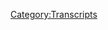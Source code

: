{{Transcript
    | title         = [[643: January 28, 2022]]
    | caption       = [https://knowledgefight.libsyn.com/643-january-28-2022 Listen to this episode on Libsyn]
    | episodeNumber = [[643: January 28, 2022|643]]
    | length        = 01:27:08
}}

{{MessageBox
    | header     = Warning: Bot Generated Content
    | text       = This transcript was automatically generated by transcription software and likely contains many mistakes and misattributions. Please check the audio for definitive quotes, attribution, and context.
    | image      = N3yvass4myg91.webp
    | imagewidth = 50px
    | id         = warning
}}

{{TranscriptBlock
    | name      = Unknown Speaker
    | timestamp = 00:00:00.000
    | text      = N-N-N-N-N-N-N-Knowledge Fight
}}

{{TranscriptBlock
    | name      = Unknown Speaker
    | timestamp = 00:00:12.960
    | text      = Dan and Jordan, I am sweating.
}}

{{TranscriptBlock
    | name      = Unknown Speaker
    | timestamp = 00:00:19.440
    | text      = Knowledgefight.com, it's time to pray.
}}

{{TranscriptBlock
    | name      = Unknown Speaker
    | timestamp = 00:00:21.440
    | text      = I have great respect for Knowledgefight, Knowledgefight.
}}

{{TranscriptBlock
    | name      = Unknown Speaker
    | timestamp = 00:00:25.199
    | text      = I'm sick of them posing as if they're the good guys, saying we are the bad guys.
}}

{{TranscriptBlock
    | name      = Unknown Speaker
    | timestamp = 00:00:29.039
    | text      = Knowledgefight.
}}

{{TranscriptBlock
    | name      = Unknown Speaker
    | timestamp = 00:00:30.160
    | text      = Dan and Jordan, Knowledgefight.
}}

{{TranscriptBlock
    | name      = Unknown Speaker
    | timestamp = 00:00:32.159
    | text      = Riddle her, riddle her, riddle her.
}}

{{TranscriptBlock
    | name      = Unknown Speaker
    | timestamp = 00:00:34.159
    | text      = I need, I need money.
}}

{{TranscriptBlock
    | name      = Unknown Speaker
    | timestamp = 00:00:36.159
    | text      = Riddle her, riddle her, riddle her.
}}

{{TranscriptBlock
    | name      = Unknown Speaker
    | timestamp = 00:00:38.159
    | text      = Andy and Kansas.
}}

{{TranscriptBlock
    | name      = Unknown Speaker
    | timestamp = 00:00:40.159
    | text      = Andy and Kansas.
}}

{{TranscriptBlock
    | name      = Unknown Speaker
    | timestamp = 00:00:42.159
    | text      = Stop it.
}}

{{TranscriptBlock
    | name      = Unknown Speaker
    | timestamp = 00:00:44.159
    | text      = Andy and Kansas.
}}

{{TranscriptBlock
    | name      = Unknown Speaker
    | timestamp = 00:00:46.159
    | text      = It's time to pray.
}}

{{TranscriptBlock
    | name      = Unknown Speaker
    | timestamp = 00:00:48.159
    | text      = Andy and Kansas, you're on the air.
}}

{{TranscriptBlock
    | name      = Unknown Speaker
    | timestamp = 00:00:50.159
    | text      = Thanks for holding.
}}

{{TranscriptBlock
    | name      = Unknown Speaker
    | timestamp = 00:00:52.159
    | text      = Hello Alex, I'm a huge fan.
}}

{{TranscriptBlock
    | name      = Unknown Speaker
    | timestamp = 00:00:54.159
    | text      = I love your work.
}}

{{TranscriptBlock
    | name      = Unknown Speaker
    | timestamp = 00:00:56.159
    | text      = Knowledgefight.com.
}}

{{TranscriptBlock
    | name      = Unknown Speaker
    | timestamp = 00:00:58.159
    | text      = I love you.
}}

{{TranscriptBlock
    | name      = Unknown Speaker
    | timestamp = 00:00:59.280
    | text      = Hey everybody, welcome back to Knowledgefight, I'm Dan.
}}

{{TranscriptBlock
    | name      = Unknown Speaker
    | timestamp = 00:01:01.280
    | text      = I'm Jordan.
}}

{{TranscriptBlock
    | name      = Unknown Speaker
    | timestamp = 00:01:02.079
    | text      = We're a couple dudes, like to sit around, worship at the altar of Selene and talk a little bit about Alex Jones.
}}

{{TranscriptBlock
    | name      = Unknown Speaker
    | timestamp = 00:01:06.719
    | text      = Oh indeed we are, Dan.
}}

{{TranscriptBlock
    | name      = Unknown Speaker
    | timestamp = 00:01:08.719
    | text      = Dan. Jordan.
}}

{{TranscriptBlock
    | name      = Unknown Speaker
    | timestamp = 00:01:09.760
    | text      = I have a quick question for you. What's your bright spot today, sir?
}}

{{TranscriptBlock
    | name      = Unknown Speaker
    | timestamp = 00:01:11.760
    | text      = Well, my bright spot today I guess is a little bit complicated.
}}

{{TranscriptBlock
    | name      = Unknown Speaker
    | timestamp = 00:01:14.640
    | text      = Um, uh, and uh, I guess it's that my cat's okay.
}}

{{TranscriptBlock
    | name      = Unknown Speaker
    | timestamp = 00:01:19.280
    | text      = Yeah!
}}

{{TranscriptBlock
    | name      = Unknown Speaker
    | timestamp = 00:01:20.079
    | text      = That Selene is okay.
}}

{{TranscriptBlock
    | name      = Unknown Speaker
    | timestamp = 00:01:21.120
    | text      = Yes.
}}

{{TranscriptBlock
    | name      = Unknown Speaker
    | timestamp = 00:01:21.599
    | text      = For those out there listening, uh, it's been a, it was a weird weekend.
}}

{{TranscriptBlock
    | name      = Unknown Speaker
    | timestamp = 00:01:25.519
    | text      = Um, Selene had been having some coughs and what appeared to be difficulty breathing.
}}

{{TranscriptBlock
    | name      = Unknown Speaker
    | timestamp = 00:01:31.200
    | text      = Um, and so I took her to an emergency vet on Thursday, right after we got done recording our episode.
}}

{{TranscriptBlock
    | name      = Unknown Speaker
    | timestamp = 00:01:37.840
    | text      = And, uh, I was there.
}}

{{TranscriptBlock
    | name      = Unknown Speaker
    | timestamp = 00:01:39.840
    | text      = Very nice people at the emergency vet, I will say that.
}}

{{TranscriptBlock
    | name      = Unknown Speaker
    | timestamp = 00:01:42.480
    | text      = Go ahead, tip my hat to them.
}}

{{TranscriptBlock
    | name      = Unknown Speaker
    | timestamp = 00:01:44.480
    | text      = They were very comforting and friendly.
}}

{{TranscriptBlock
    | name      = Unknown Speaker
    | timestamp = 00:01:47.599
    | text      = Um, but we got some x-rays done and it turns out that Selene has asthma.
}}

{{TranscriptBlock
    | name      = Unknown Speaker
    | timestamp = 00:01:53.439
    | text      = Ugh.
}}

{{TranscriptBlock
    | name      = Unknown Speaker
    | timestamp = 00:01:54.159
    | text      = Uh, just like the nerds at school.
}}

{{TranscriptBlock
    | name      = Unknown Speaker
    | timestamp = 00:01:56.560
    | text      = Um, and, and so, you know, on the one hand this is inconvenient a little bit.
}}

{{TranscriptBlock
    | name      = Unknown Speaker
    | timestamp = 00:02:01.760
    | text      = Sure.
}}

{{TranscriptBlock
    | name      = Unknown Speaker
    | timestamp = 00:02:02.159
    | text      = Um, but you know, whatever, it is what it is and you got to take care of your cat.
}}

{{TranscriptBlock
    | name      = Unknown Speaker
    | timestamp = 00:02:06.079
    | text      = Um, but on the other hand, it's a huge relief because, you know, what, what other possibilities could there have been?
}}

{{TranscriptBlock
    | name      = Unknown Speaker
    | timestamp = 00:02:13.120
    | text      = Totally.
}}

{{TranscriptBlock
    | name      = Unknown Speaker
    | timestamp = 00:02:13.680
    | text      = And like, this is manageable and, um, so yeah, I don't know, I guess it's a, the bright spot is an absence of a real dark spot.
}}

{{TranscriptBlock
    | name      = Unknown Speaker
    | timestamp = 00:02:21.759
    | text      = Yeah, yeah, yeah. No, no, no. Whenever, whenever Fanny, we give her eye drops three times a day and she, it looked like she was starting to go blind, you know.
}}

{{TranscriptBlock
    | name      = Unknown Speaker
    | timestamp = 00:02:29.120
    | text      = So we're, we were panicking before we ever did that.
}}

{{TranscriptBlock
    | name      = Unknown Speaker
    | timestamp = 00:02:32.000
    | text      = And then you find out, oh, three eye drops a day? Sure, I'll do, yeah, all day.
}}

{{TranscriptBlock
    | name      = Unknown Speaker
    | timestamp = 00:02:36.479
    | text      = Sure.
}}

{{TranscriptBlock
    | name      = Unknown Speaker
    | timestamp = 00:02:36.800
    | text      = That kind of thing.
}}

{{TranscriptBlock
    | name      = Unknown Speaker
    | timestamp = 00:02:37.520
    | text      = I have, uh, I showed you the, uh, inhaler and the mask that, uh, I'm supposed to use to, to get albuterol in if she's having an attack.
}}

{{TranscriptBlock
    | name      = Unknown Speaker
    | timestamp = 00:02:49.520
    | text      = But it's, I mean, it's a nightmare. There's no way she's going to put up with this.
}}

{{TranscriptBlock
    | name      = Unknown Speaker
    | timestamp = 00:02:52.879
    | text      = It's not quite a tiny bullhorn, but it's close.
}}

{{TranscriptBlock
    | name      = Unknown Speaker
    | timestamp = 00:02:55.280
    | text      = Yeah, she's a headstrong, uh, cat. She doesn't take kindly to, uh, to, to asthma masks.
}}

{{TranscriptBlock
    | name      = Unknown Speaker
    | timestamp = 00:03:01.919
    | text      = No, no.
}}

{{TranscriptBlock
    | name      = Unknown Speaker
    | timestamp = 00:03:02.800
    | text      = But we'll try it. We'll see what happens.
}}

{{TranscriptBlock
    | name      = Unknown Speaker
    | timestamp = 00:03:04.319
    | text      = Yeah, you could say she's an anti-masker.
}}

{{TranscriptBlock
    | name      = Unknown Speaker
    | timestamp = 00:03:06.240
    | text      = Yes, she is in this case, in this very isolated case.
}}

{{TranscriptBlock
    | name      = Unknown Speaker
    | timestamp = 00:03:09.520
    | text      = Specific.
}}

{{TranscriptBlock
    | name      = Unknown Speaker
    | timestamp = 00:03:10.080
    | text      = Yeah.
}}

{{TranscriptBlock
    | name      = Unknown Speaker
    | timestamp = 00:03:10.639
    | text      = Well, um, so yeah, Jordan, what's your bright spot?
}}

{{TranscriptBlock
    | name      = Unknown Speaker
    | timestamp = 00:03:12.560
    | text      = Uh, uh, well, you know, there's a new, uh, there's a vegan restaurant, uh, near my place.
}}

{{TranscriptBlock
    | name      = Unknown Speaker
    | timestamp = 00:03:18.000
    | text      = No, of course it's going to be tennis.
}}

{{TranscriptBlock
    | name      = Unknown Speaker
    | timestamp = 00:03:23.680
    | text      = I saw that. I saw that he had, uh, won, set a record, right?
}}

{{TranscriptBlock
    | name      = Unknown Speaker
    | timestamp = 00:03:27.759
    | text      = Yeah, he reached, uh, 21 majors first, uh, the, the three greatest tennis players in history,
}}

{{TranscriptBlock
    | name      = Unknown Speaker
    | timestamp = 00:03:32.960
    | text      = all tied at 20.
}}

{{TranscriptBlock
    | name      = Unknown Speaker
    | timestamp = 00:03:34.000
    | text      = Agassi, Sampras, McEnroe.
}}

{{TranscriptBlock
    | name      = Unknown Speaker
    | timestamp = 00:03:37.280
    | text      = Nope. Uh, but, uh, yeah, and it's, it's very funny. He, he came back, uh, from down two sets
}}

{{TranscriptBlock
    | name      = Unknown Speaker
    | timestamp = 00:03:44.319
    | text      = to love in the final against the best, uh, the best, you know, hardcore player alive right now,
}}

{{TranscriptBlock
    | name      = Unknown Speaker
    | timestamp = 00:03:49.520
    | text      = maybe, uh, and wound up winning it. It's crazy. It's awesome. And the more you think about it,
}}

{{TranscriptBlock
    | name      = Unknown Speaker
    | timestamp = 00:03:55.840
    | text      = the more you realize that the number one reason, maybe, you know, cause he's,
}}

{{TranscriptBlock
    | name      = Unknown Speaker
    | timestamp = 00:03:59.680
    | text      = he had to defeat the best players in the world, of course.
}}

{{TranscriptBlock
    | name      = Unknown Speaker
    | timestamp = 00:04:02.159
    | text      = Sure.
}}

{{TranscriptBlock
    | name      = Unknown Speaker
    | timestamp = 00:04:02.719
    | text      = But maybe the number one reason that he beat
}}

{{TranscriptBlock
    | name      = Unknown Speaker
    | timestamp = 00:04:06.000
    | text      = Djokovic 221 is because Djokovic is an idiot who didn't take the vaccine.
}}

{{TranscriptBlock
    | name      = Unknown Speaker
    | timestamp = 00:04:12.000
    | text      = Sure.
}}

{{TranscriptBlock
    | name      = Unknown Speaker
    | timestamp = 00:04:12.479
    | text      = And thus lost history forever. Isn't that very funny?
}}

{{TranscriptBlock
    | name      = Unknown Speaker
    | timestamp = 00:04:17.279
    | text      = Yeah, it is pretty funny.
}}

{{TranscriptBlock
    | name      = Unknown Speaker
    | timestamp = 00:04:18.480
    | text      = It is. It's kind of funny. He, it wasn't an injury. The man's just an idiot.
}}

{{TranscriptBlock
    | name      = Unknown Speaker
    | timestamp = 00:04:23.199
    | text      = It was a obstinate choice.
}}

{{TranscriptBlock
    | name      = Unknown Speaker
    | timestamp = 00:04:25.680
    | text      = Yes. He's got a brain injury of being an, enabled to just get a fucking vaccine
}}

{{TranscriptBlock
    | name      = Unknown Speaker
    | timestamp = 00:04:30.959
    | text      = and make history forever. And instead Rafa did it. Great. It's great.
}}

{{TranscriptBlock
    | name      = Unknown Speaker
    | timestamp = 00:04:37.279
    | text      = That's, that's history in and of itself.
}}

{{TranscriptBlock
    | name      = Unknown Speaker
    | timestamp = 00:04:39.519
    | text      = It is. It is. I'm glad you had a good time and that your boy took it down.
}}

{{TranscriptBlock
    | name      = Unknown Speaker
    | timestamp = 00:04:45.519
    | text      = Yeah, it was great. I got to bed at 8 AM this morning.
}}

{{TranscriptBlock
    | name      = Unknown Speaker
    | timestamp = 00:04:48.480
    | text      = Sweet.
}}

{{TranscriptBlock
    | name      = Unknown Speaker
    | timestamp = 00:04:49.040
    | text      = Fantastic. Only five hours and a half.
}}

{{TranscriptBlock
    | name      = Unknown Speaker
    | timestamp = 00:04:51.199
    | text      = So Jordan, today, we have an episode to go over. We're going to be talking about January 28th,
}}

{{TranscriptBlock
    | name      = Unknown Speaker
    | timestamp = 00:04:55.040
    | text      = 2022.
}}

{{TranscriptBlock
    | name      = Unknown Speaker
    | timestamp = 00:04:57.519
    | text      = Yeah. We'll figure something out for you later.
}}

{{TranscriptBlock
    | name      = Unknown Speaker
    | timestamp = 00:05:00.959
    | text      = So this is Alex's back in studio. He's gone to the woods with his child.
}}

{{TranscriptBlock
    | name      = Unknown Speaker
    | timestamp = 00:05:05.040
    | text      = Sure. Sure. And he's returned.
}}

{{TranscriptBlock
    | name      = Unknown Speaker
    | timestamp = 00:05:06.560
    | text      = He's returned. And this, this episode, it's interesting. I think he got renewed by the
}}

{{TranscriptBlock
    | name      = Unknown Speaker
    | timestamp = 00:05:14.959
    | text      = being in the forest. That outdoor air. I think he's lost his desire to quit.
}}

{{TranscriptBlock
    | name      = Unknown Speaker
    | timestamp = 00:05:22.639
    | text      = Maybe he's revitalized.
}}

{{TranscriptBlock
    | name      = Unknown Speaker
    | timestamp = 00:05:24.399
    | text      = Man, we would, we, half the time we were sentenced to eternal death every time.
}}

{{TranscriptBlock
    | name      = Unknown Speaker
    | timestamp = 00:05:29.199
    | text      = If he'd just gone to the woods that weekend, we would have been fine.
}}

{{TranscriptBlock
    | name      = Unknown Speaker
    | timestamp = 00:05:32.240
    | text      = Take a break. Chill out.
}}

{{TranscriptBlock
    | name      = Unknown Speaker
    | timestamp = 00:05:33.680
    | text      = Yeah.
}}

{{TranscriptBlock
    | name      = Unknown Speaker
    | timestamp = 00:05:34.319
    | text      = Yeah. I think it's pretty obvious that, uh, I mean,
}}

{{TranscriptBlock
    | name      = Unknown Speaker
    | timestamp = 00:05:37.040
    | text      = that applies to a lot of people in a lot of professions.
}}

{{TranscriptBlock
    | name      = Unknown Speaker
    | timestamp = 00:05:39.519
    | text      = That's true.
}}

{{TranscriptBlock
    | name      = Unknown Speaker
    | timestamp = 00:05:40.240
    | text      = You know, getting burnout.
}}

{{TranscriptBlock
    | name      = Unknown Speaker
    | timestamp = 00:05:41.439
    | text      = Go to the woods.
}}

{{TranscriptBlock
    | name      = Unknown Speaker
    | timestamp = 00:05:42.240
    | text      = Yeah. You're getting burnout and it's affecting your performance. And for Alex,
}}

{{TranscriptBlock
    | name      = Unknown Speaker
    | timestamp = 00:05:46.560
    | text      = that burnout just manifest by him saying that everyone deserves to die.
}}

{{TranscriptBlock
    | name      = Unknown Speaker
    | timestamp = 00:05:50.160
    | text      = Exactly.
}}

{{TranscriptBlock
    | name      = Unknown Speaker
    | timestamp = 00:05:50.800
    | text      = And he wants to leave and never come back.
}}

{{TranscriptBlock
    | name      = Unknown Speaker
    | timestamp = 00:05:52.639
    | text      = Yeah. Don't put caches of weapons around DC. Go to the woods for a day or two. Same difference.
}}

{{TranscriptBlock
    | name      = Unknown Speaker
    | timestamp = 00:05:57.839
    | text      = Yeah.
}}

{{TranscriptBlock
    | name      = Unknown Speaker
    | timestamp = 00:05:58.240
    | text      = Yeah.
}}

{{TranscriptBlock
    | name      = Unknown Speaker
    | timestamp = 00:05:58.639
    | text      = Go put a cache of weapons in the woods.
}}

{{TranscriptBlock
    | name      = Unknown Speaker
    | timestamp = 00:06:00.160
    | text      = So, uh, we're gonna get down to business on this,
}}

{{TranscriptBlock
    | name      = Unknown Speaker
    | timestamp = 00:06:03.199
    | text      = but first Jordan, let's take a little moment to say hello to some new wonks.
}}

{{TranscriptBlock
    | name      = Unknown Speaker
    | timestamp = 00:06:05.759
    | text      = Oh, that's a great idea.
}}

{{TranscriptBlock
    | name      = Unknown Speaker
    | timestamp = 00:06:06.720
    | text      = So first policy wonks for policy nonks. Thank you so much. You're now a policy wonk.
}}

{{TranscriptBlock
    | name      = Unknown Speaker
    | timestamp = 00:06:11.120
    | text      = I'm a policy wonk.
}}

{{TranscriptBlock
    | name      = Unknown Speaker
    | timestamp = 00:06:12.160
    | text      = Thank you very much.
}}

{{TranscriptBlock
    | name      = Unknown Speaker
    | timestamp = 00:06:12.959
    | text      = Thank you. Next, Owey Dowie. Thank you so much, you're now policy wonk.
}}

{{TranscriptBlock
    | name      = Unknown Speaker
    | timestamp = 00:06:16.720
    | text      = I'm a policy wonk.
}}

{{TranscriptBlock
    | name      = Unknown Speaker
    | timestamp = 00:06:17.759
    | text      = Thanks, Owey Dowie.
}}

{{TranscriptBlock
    | name      = Unknown Speaker
    | timestamp = 00:06:18.720
    | text      = Thank you. Next, Brad from the South Loop. Thank you so much, you are now policy wonk.
}}

{{TranscriptBlock
    | name      = Unknown Speaker
    | timestamp = 00:06:23.040
    | text      = I'm a policy wonk.
}}

{{TranscriptBlock
    | name      = Unknown Speaker
    | timestamp = 00:06:24.160
    | text      = Thanks, Brad.
}}

{{TranscriptBlock
    | name      = Unknown Speaker
    | timestamp = 00:06:24.879
    | text      = Thank you. Next, I don't think you have respect for America. Thank you so much,
}}

{{TranscriptBlock
    | name      = Unknown Speaker
    | timestamp = 00:06:28.319
    | text      = you are now a policy wonk.
}}

{{TranscriptBlock
    | name      = Unknown Speaker
    | timestamp = 00:06:29.600
    | text      = I'm a policy wonk.
}}

{{TranscriptBlock
    | name      = Unknown Speaker
    | timestamp = 00:06:30.879
    | text      = Thank you very much.
}}

{{TranscriptBlock
    | name      = Unknown Speaker
    | timestamp = 00:06:31.879
    | text      = Next, two skidoos.
}}

{{TranscriptBlock
    | name      = Unknown Speaker
    | timestamp = 00:06:33.879
    | text      = Thank you so much.
}}

{{TranscriptBlock
    | name      = Unknown Speaker
    | timestamp = 00:06:34.879
    | text      = You are now a policy wonk.
}}

{{TranscriptBlock
    | name      = Unknown Speaker
    | timestamp = 00:06:35.879
    | text      = I'm a policy wonk.
}}

{{TranscriptBlock
    | name      = Unknown Speaker
    | timestamp = 00:06:36.879
    | text      = Thank you very much.
}}

{{TranscriptBlock
    | name      = Unknown Speaker
    | timestamp = 00:06:37.879
    | text      = And finally, we've got a technocrat in the mix, Jordan, and this is a person who might
}}

{{TranscriptBlock
    | name      = Unknown Speaker
    | timestamp = 00:06:43.560
    | text      = be making fun of the year of the seltzer.
}}

{{TranscriptBlock
    | name      = Unknown Speaker
    | timestamp = 00:06:45.560
    | text      = Oh no.
}}

{{TranscriptBlock
    | name      = Unknown Speaker
    | timestamp = 00:06:46.560
    | text      = I'm not sure.
}}

{{TranscriptBlock
    | name      = Unknown Speaker
    | timestamp = 00:06:47.560
    | text      = Oh no.
}}

{{TranscriptBlock
    | name      = Unknown Speaker
    | timestamp = 00:06:48.560
    | text      = But thank you so much.
}}

{{TranscriptBlock
    | name      = Unknown Speaker
    | timestamp = 00:06:49.560
    | text      = The 495th seltzer, you're now a technocrat.
}}

{{TranscriptBlock
    | name      = Unknown Speaker
    | timestamp = 00:06:52.639
    | text      = I'm a policy wonk.
}}

{{TranscriptBlock
    | name      = Unknown Speaker
    | timestamp = 00:06:53.759
    | text      = I have risen above my enemies.
}}

{{TranscriptBlock
    | name      = Unknown Speaker
    | timestamp = 00:06:57.079
    | text      = I might quit tomorrow, actually.
}}

{{TranscriptBlock
    | name      = Unknown Speaker
    | timestamp = 00:06:58.360
    | text      = I'm just going to take a little breaky now.
}}

{{TranscriptBlock
    | name      = Unknown Speaker
    | timestamp = 00:07:01.199
    | text      = A little breaky for me, and then we're going to come back, and I'm going to start the show
}}

{{TranscriptBlock
    | name      = Unknown Speaker
    | timestamp = 00:07:09.800
    | text      = over.
}}

{{TranscriptBlock
    | name      = Unknown Speaker
    | timestamp = 00:07:10.800
    | text      = But I'm the devil.
}}

{{TranscriptBlock
    | name      = Unknown Speaker
    | timestamp = 00:07:11.800
    | text      = I've got to be taken over here.
}}

{{TranscriptBlock
    | name      = Unknown Speaker
    | timestamp = 00:07:12.800
    | text      = I've been in all this.
}}

{{TranscriptBlock
    | name      = Unknown Speaker
    | timestamp = 00:07:13.800
    | text      = Blah, blah, blah, blah.
}}

{{TranscriptBlock
    | name      = Unknown Speaker
    | timestamp = 00:07:14.800
    | text      = Fuck you.
}}

{{TranscriptBlock
    | name      = Unknown Speaker
    | timestamp = 00:07:15.800
    | text      = Fuck you.
}}

{{TranscriptBlock
    | name      = Unknown Speaker
    | timestamp = 00:07:16.800
    | text      = I've got plenty of words for you, but at the end of the day, fuck you and your New World
}}

{{TranscriptBlock
    | name      = Unknown Speaker
    | timestamp = 00:07:20.759
    | text      = Order and fuck the horse you rode in on and all your shit.
}}

{{TranscriptBlock
    | name      = Unknown Speaker
    | timestamp = 00:07:25.399
    | text      = Maybe today should be my last broadcast.
}}

{{TranscriptBlock
    | name      = Unknown Speaker
    | timestamp = 00:07:27.560
    | text      = Maybe I'll just be gone a month, maybe five years.
}}

{{TranscriptBlock
    | name      = Unknown Speaker
    | timestamp = 00:07:30.939
    | text      = Maybe I'll walk out of here tomorrow and you never see me again.
}}

{{TranscriptBlock
    | name      = Unknown Speaker
    | timestamp = 00:07:34.959
    | text      = That's really what I want to do.
}}

{{TranscriptBlock
    | name      = Unknown Speaker
    | timestamp = 00:07:37.040
    | text      = I never want to come back here again.
}}

{{TranscriptBlock
    | name      = Unknown Speaker
    | timestamp = 00:07:38.620
    | text      = I apologize to the crew and the listeners yesterday that I was legitimately having breakdowns
}}

{{TranscriptBlock
    | name      = Unknown Speaker
    | timestamp = 00:07:44.399
    | text      = on air.
}}

{{TranscriptBlock
    | name      = Unknown Speaker
    | timestamp = 00:07:46.000
    | text      = I'll be better tomorrow.
}}

{{TranscriptBlock
    | name      = Unknown Speaker
    | timestamp = 00:07:47.240
    | text      = And he was.
}}

{{TranscriptBlock
    | name      = Unknown Speaker
    | timestamp = 00:07:48.240
    | text      = All he needed to do was go to the woods.
}}

{{TranscriptBlock
    | name      = Unknown Speaker
    | timestamp = 00:07:49.720
    | text      = Go to the woods.
}}

{{TranscriptBlock
    | name      = Unknown Speaker
    | timestamp = 00:07:51.319
    | text      = So we start off today, at the beginning of this episode, Alex is really pumped about
}}

{{TranscriptBlock
    | name      = Unknown Speaker
    | timestamp = 00:07:57.360
    | text      = some goings on in Canada.
}}

{{TranscriptBlock
    | name      = Unknown Speaker
    | timestamp = 00:07:58.959
    | text      = Of course, the trucker convoy that has culminated in a protest in Ottawa this Saturday.
}}

{{TranscriptBlock
    | name      = Unknown Speaker
    | timestamp = 00:08:06.000
    | text      = Yeah, no, it's great.
}}

{{TranscriptBlock
    | name      = Unknown Speaker
    | timestamp = 00:08:08.279
    | text      = Sure.
}}

{{TranscriptBlock
    | name      = Unknown Speaker
    | timestamp = 00:08:09.279
    | text      = Alex plays a sizzle reel of this over We're Not Gonna Take It.
}}

{{TranscriptBlock
    | name      = Unknown Speaker
    | timestamp = 00:08:13.000
    | text      = Oh no.
}}

{{TranscriptBlock
    | name      = Unknown Speaker
    | timestamp = 00:08:14.000
    | text      = The longest convoy ever recorded in Canadian history.
}}

{{TranscriptBlock
    | name      = Unknown Speaker
    | timestamp = 00:08:19.279
    | text      = 50 something miles long.
}}

{{TranscriptBlock
    | name      = Unknown Speaker
    | timestamp = 00:08:23.000
    | text      = Some estimates from a million truckers.
}}

{{TranscriptBlock
    | name      = Unknown Speaker
    | timestamp = 00:08:25.120
    | text      = What?
}}

{{TranscriptBlock
    | name      = Unknown Speaker
    | timestamp = 00:08:26.120
    | text      = And more people are joining the peaceful civil disobedience fight.
}}

{{TranscriptBlock
    | name      = Unknown Speaker
    | timestamp = 00:08:33.039
    | text      = This is how you do it.
}}

{{TranscriptBlock
    | name      = Unknown Speaker
    | timestamp = 00:08:35.039
    | text      = We're not gonna take it.
}}

{{TranscriptBlock
    | name      = Unknown Speaker
    | timestamp = 00:08:38.440
    | text      = Yeah, we're not gonna take it.
}}

{{TranscriptBlock
    | name      = Unknown Speaker
    | timestamp = 00:08:42.440
    | text      = That's a bad sing-along.
}}

{{TranscriptBlock
    | name      = Unknown Speaker
    | timestamp = 00:08:43.440
    | text      = No.
}}

{{TranscriptBlock
    | name      = Unknown Speaker
    | timestamp = 00:08:44.440
    | text      = We're not gonna take it.
}}

{{TranscriptBlock
    | name      = Unknown Speaker
    | timestamp = 00:08:45.440
    | text      = We're not gonna take it.
}}

{{TranscriptBlock
    | name      = Unknown Speaker
    | timestamp = 00:08:46.840
    | text      = Yeah.
}}

{{TranscriptBlock
    | name      = Unknown Speaker
    | timestamp = 00:08:47.840
    | text      = So there's this protest that's going down, went down over the weekend in Ottawa.
}}

{{TranscriptBlock
    | name      = Unknown Speaker
    | timestamp = 00:08:51.399
    | text      = In advance of it, there was a convoy of truckers that were formed who were making their way
}}

{{TranscriptBlock
    | name      = Unknown Speaker
    | timestamp = 00:08:55.600
    | text      = to the protest in formation.
}}

{{TranscriptBlock
    | name      = Unknown Speaker
    | timestamp = 00:08:58.279
    | text      = In the days leading up to this, a whole lot of misinformation was spreading about the
}}

{{TranscriptBlock
    | name      = Unknown Speaker
    | timestamp = 00:09:01.240
    | text      = size and impact of the convoy.
}}

{{TranscriptBlock
    | name      = Unknown Speaker
    | timestamp = 00:09:03.019
    | text      = And regardless of the truth, it seems like pretending it's the most important thing in
}}

{{TranscriptBlock
    | name      = Unknown Speaker
    | timestamp = 00:09:06.559
    | text      = the world is exactly what Alex needed when he's come back from the woods to distract
}}

{{TranscriptBlock
    | name      = Unknown Speaker
    | timestamp = 00:09:10.480
    | text      = himself from the rest of everything in his life essentially collapsing around him.
}}

{{TranscriptBlock
    | name      = Unknown Speaker
    | timestamp = 00:09:14.840
    | text      = The convoy itself originated in Vancouver, and then has had some folks join in as it
}}

{{TranscriptBlock
    | name      = Unknown Speaker
    | timestamp = 00:09:19.519
    | text      = toured Canada, but estimates of the number of participants have been all over the place.
}}

{{TranscriptBlock
    | name      = Unknown Speaker
    | timestamp = 00:09:24.559
    | text      = Alex is saying there may be a million truckers, which is absurd.
}}

{{TranscriptBlock
    | name      = Unknown Speaker
    | timestamp = 00:09:28.679
    | text      = There's just no way it's even close to accurate, that number, since as of 2018, there were
}}

{{TranscriptBlock
    | name      = Unknown Speaker
    | timestamp = 00:09:33.559
    | text      = only approximately 302,000 truckers in the entire country of Canada.
}}

{{TranscriptBlock
    | name      = Unknown Speaker
    | timestamp = 00:09:38.059
    | text      = That does seem like a big obstacle to getting to a million.
}}

{{TranscriptBlock
    | name      = Unknown Speaker
    | timestamp = 00:09:42.399
    | text      = It strains credulity that somehow this convoy would attract over three times as many truckers
}}

{{TranscriptBlock
    | name      = Unknown Speaker
    | timestamp = 00:09:47.159
    | text      = as are contained in the entire trucking workforce in Canada, but whatever.
}}

{{TranscriptBlock
    | name      = Unknown Speaker
    | timestamp = 00:09:52.740
    | text      = As for the length of the convoy, Alex is saying it's the longest in Canadian history at 50-something
}}

{{TranscriptBlock
    | name      = Unknown Speaker
    | timestamp = 00:09:57.460
    | text      = miles long.
}}

{{TranscriptBlock
    | name      = Unknown Speaker
    | timestamp = 00:09:58.960
    | text      = Benjamin Ditcher, the spokesperson for the convoy, told the Toronto Sun that it was over
}}

{{TranscriptBlock
    | name      = Unknown Speaker
    | timestamp = 00:10:03.240
    | text      = 70 kilometers long, which would be about 43 miles.
}}

{{TranscriptBlock
    | name      = Unknown Speaker
    | timestamp = 00:10:06.879
    | text      = The Sun, though, is careful to point out that none of that had been independently verified,
}}

{{TranscriptBlock
    | name      = Unknown Speaker
    | timestamp = 00:10:11.059
    | text      = so who knows.
}}

{{TranscriptBlock
    | name      = Unknown Speaker
    | timestamp = 00:10:12.559
    | text      = The estimations that are flying around are a bit excessive, and one of the ones that's
}}

{{TranscriptBlock
    | name      = Unknown Speaker
    | timestamp = 00:10:15.960
    | text      = caught on as the main talking point that's being spread comes from a former NHL player
}}

{{TranscriptBlock
    | name      = Unknown Speaker
    | timestamp = 00:10:21.580
    | text      = named Theo Fleury, who was a guest on Laura Ingraham's show on Fox, who said there was
}}

{{TranscriptBlock
    | name      = Unknown Speaker
    | timestamp = 00:10:26.600
    | text      = 50,000 trucks in the convoy.
}}

{{TranscriptBlock
    | name      = Unknown Speaker
    | timestamp = 00:10:28.799
    | text      = This has been repeated all over the place.
}}

{{TranscriptBlock
    | name      = Unknown Speaker
    | timestamp = 00:10:31.080
    | text      = Uh-huh.
}}

{{TranscriptBlock
    | name      = Unknown Speaker
    | timestamp = 00:10:32.080
    | text      = 50,000 trucks, huh?
}}

{{TranscriptBlock
    | name      = Unknown Speaker
    | timestamp = 00:10:33.080
    | text      = Uh-huh.
}}

{{TranscriptBlock
    | name      = Unknown Speaker
    | timestamp = 00:10:34.080
    | text      = That number is pretty outrageous to imagine, but if there were 50,000 trucks in the convoy,
}}

{{TranscriptBlock
    | name      = Unknown Speaker
    | timestamp = 00:10:38.200
    | text      = that would be a big deal.
}}

{{TranscriptBlock
    | name      = Unknown Speaker
    | timestamp = 00:10:39.679
    | text      = The problem is that other folks put the estimate much lower.
}}

{{TranscriptBlock
    | name      = Unknown Speaker
    | timestamp = 00:10:43.960
    | text      = Kingston Police in Ontario tweeted out an account as the convoy departed on the morning
}}

{{TranscriptBlock
    | name      = Unknown Speaker
    | timestamp = 00:10:48.360
    | text      = of January 28th, quote, 17 full tractor trailers, 104 tractors with no trailers, 424 passenger
}}

{{TranscriptBlock
    | name      = Unknown Speaker
    | timestamp = 00:10:56.000
    | text      = vehicles, and six RVs.
}}

{{TranscriptBlock
    | name      = Unknown Speaker
    | timestamp = 00:10:58.840
    | text      = There's a chance that this isn't the full scope of the convoy, but it's really hard
}}

{{TranscriptBlock
    | name      = Unknown Speaker
    | timestamp = 00:11:02.200
    | text      = to tell.
}}

{{TranscriptBlock
    | name      = Unknown Speaker
    | timestamp = 00:11:03.200
    | text      = Some folks are claiming that there are multiple convoys that are meant to converge in Ottawa,
}}

{{TranscriptBlock
    | name      = Unknown Speaker
    | timestamp = 00:11:06.919
    | text      = or some that are going other states, like province capitals, so it's hard to know what
}}

{{TranscriptBlock
    | name      = Unknown Speaker
    | timestamp = 00:11:13.399
    | text      = is the full picture ever, and they'll claim that, like, oh, you take this little 17 truck
}}

{{TranscriptBlock
    | name      = Unknown Speaker
    | timestamp = 00:11:20.200
    | text      = thing.
}}

{{TranscriptBlock
    | name      = Unknown Speaker
    | timestamp = 00:11:21.200
    | text      = Right, right, right, right.
}}

{{TranscriptBlock
    | name      = Unknown Speaker
    | timestamp = 00:11:22.200
    | text      = This is just an attempt to smear the whole thing.
}}

{{TranscriptBlock
    | name      = Unknown Speaker
    | timestamp = 00:11:23.200
    | text      = I don't know.
}}

{{TranscriptBlock
    | name      = Unknown Speaker
    | timestamp = 00:11:24.200
    | text      = Right, right.
}}

{{TranscriptBlock
    | name      = Unknown Speaker
    | timestamp = 00:11:25.200
    | text      = I got no idea.
}}

{{TranscriptBlock
    | name      = Unknown Speaker
    | timestamp = 00:11:26.200
    | text      = Okay.
}}

{{TranscriptBlock
    | name      = Unknown Speaker
    | timestamp = 00:11:27.200
    | text      = The point is that it's really hard to get an actual count of what the convoy contains,
}}

{{TranscriptBlock
    | name      = Unknown Speaker
    | timestamp = 00:11:29.379
    | text      = but it's unimaginable that it's anywhere near as big as what's being promoted by the
}}

{{TranscriptBlock
    | name      = Unknown Speaker
    | timestamp = 00:11:32.840
    | text      = organizers, NHL players, or Alex.
}}

{{TranscriptBlock
    | name      = Unknown Speaker
    | timestamp = 00:11:36.139
    | text      = Because here's the thing, this whole convoy is just a very anti-vax operation and a political
}}

{{TranscriptBlock
    | name      = Unknown Speaker
    | timestamp = 00:11:41.879
    | text      = spectacle.
}}

{{TranscriptBlock
    | name      = Unknown Speaker
    | timestamp = 00:11:42.879
    | text      = While it began as a protest against vaccine mandates for truckers crossing the border,
}}

{{TranscriptBlock
    | name      = Unknown Speaker
    | timestamp = 00:11:47.960
    | text      = it's really sprawled out from that point to become a flashpoint where the exact issue
}}

{{TranscriptBlock
    | name      = Unknown Speaker
    | timestamp = 00:11:51.960
    | text      = it's meant to protest has become a bit unclear.
}}

{{TranscriptBlock
    | name      = Unknown Speaker
    | timestamp = 00:11:55.659
    | text      = Bay today talked to a woman named Dolores who said the convoy is, quote, also about
}}

{{TranscriptBlock
    | name      = Unknown Speaker
    | timestamp = 00:12:00.039
    | text      = an us versus them mentality that she believes applies to the vaccinated and unvaccinated.
}}

{{TranscriptBlock
    | name      = Unknown Speaker
    | timestamp = 00:12:06.480
    | text      = That is vague.
}}

{{TranscriptBlock
    | name      = Unknown Speaker
    | timestamp = 00:12:07.480
    | text      = We're here.
}}

{{TranscriptBlock
    | name      = Unknown Speaker
    | timestamp = 00:12:08.480
    | text      = We're not sure why, and we're really mad about it.
}}

{{TranscriptBlock
    | name      = Unknown Speaker
    | timestamp = 00:12:11.519
    | text      = There's absolutely no chance that this convoy has widespread support in the larger Canadian
}}

{{TranscriptBlock
    | name      = Unknown Speaker
    | timestamp = 00:12:16.120
    | text      = trucking industry, and there's a few facts you can consult to help you understand that.
}}

{{TranscriptBlock
    | name      = Unknown Speaker
    | timestamp = 00:12:20.580
    | text      = The first is that the vast majority of truckers are vaccinated.
}}

{{TranscriptBlock
    | name      = Unknown Speaker
    | timestamp = 00:12:24.240
    | text      = The second is that the Canadian Trucking Alliance, the group that represents most of the trucking
}}

{{TranscriptBlock
    | name      = Unknown Speaker
    | timestamp = 00:12:28.919
    | text      = providers in the country, they issued a statement on January 22nd denouncing and strongly discouraging
}}

{{TranscriptBlock
    | name      = Unknown Speaker
    | timestamp = 00:12:34.240
    | text      = the convoy.
}}

{{TranscriptBlock
    | name      = Unknown Speaker
    | timestamp = 00:12:35.700
    | text      = It wasn't even really about the political statement.
}}

{{TranscriptBlock
    | name      = Unknown Speaker
    | timestamp = 00:12:38.039
    | text      = It was actually about the mode that was being used to do the protest.
}}

{{TranscriptBlock
    | name      = Unknown Speaker
    | timestamp = 00:12:42.120
    | text      = Quote, the Canadian Trucking Alliance does not support and strongly disapproves of any
}}

{{TranscriptBlock
    | name      = Unknown Speaker
    | timestamp = 00:12:47.120
    | text      = protests on public roadways, highways, and bridges.
}}

{{TranscriptBlock
    | name      = Unknown Speaker
    | timestamp = 00:12:50.600
    | text      = CTA believes such actions, especially those that interfere with public safety, are not
}}

{{TranscriptBlock
    | name      = Unknown Speaker
    | timestamp = 00:12:55.600
    | text      = how disagreements with government policies should be expressed.
}}

{{TranscriptBlock
    | name      = Unknown Speaker
    | timestamp = 00:12:59.080
    | text      = Members of the trucking industry who want to publicly express displeasure over government
}}

{{TranscriptBlock
    | name      = Unknown Speaker
    | timestamp = 00:13:02.360
    | text      = policies can choose to hold an organized lawful event on Parliament Hill or contact their
}}

{{TranscriptBlock
    | name      = Unknown Speaker
    | timestamp = 00:13:07.179
    | text      = local MP.
}}

{{TranscriptBlock
    | name      = Unknown Speaker
    | timestamp = 00:13:08.559
    | text      = What is not acceptable is disrupting the motoring public on highways and commerce at the border.
}}

{{TranscriptBlock
    | name      = Unknown Speaker
    | timestamp = 00:13:14.399
    | text      = Another consideration is that the convoy doesn't really have the will of the people of Canada
}}

{{TranscriptBlock
    | name      = Unknown Speaker
    | timestamp = 00:13:18.519
    | text      = behind it.
}}

{{TranscriptBlock
    | name      = Unknown Speaker
    | timestamp = 00:13:19.519
    | text      = An Ipsos poll that came out this week found that 67% of respondents, quote, want the government
}}

{{TranscriptBlock
    | name      = Unknown Speaker
    | timestamp = 00:13:25.000
    | text      = to impose further measures on the unvaccinated population.
}}

{{TranscriptBlock
    | name      = Unknown Speaker
    | timestamp = 00:13:29.600
    | text      = There's a strong sense of the people who are into this are really into it, and then almost
}}

{{TranscriptBlock
    | name      = Unknown Speaker
    | timestamp = 00:13:35.559
    | text      = everybody else- Go away!
}}

{{TranscriptBlock
    | name      = Unknown Speaker
    | timestamp = 00:13:38.080
    | text      = Please leave us alone!
}}

{{TranscriptBlock
    | name      = Unknown Speaker
    | timestamp = 00:13:40.559
    | text      = There's a charade that's going on here, and it's being played out really well by right-wing
}}

{{TranscriptBlock
    | name      = Unknown Speaker
    | timestamp = 00:13:45.679
    | text      = media figures to make it look like this is a country's population rising up against the
}}

{{TranscriptBlock
    | name      = Unknown Speaker
    | timestamp = 00:13:49.720
    | text      = oppression of COVID restrictions.
}}

{{TranscriptBlock
    | name      = Unknown Speaker
    | timestamp = 00:13:51.960
    | text      = Side point, I could have sworn that like a week ago Alex declared victory because the
}}

{{TranscriptBlock
    | name      = Unknown Speaker
    | timestamp = 00:13:55.960
    | text      = countries, all of them in the world, including Canada, had simultaneously announced they
}}

{{TranscriptBlock
    | name      = Unknown Speaker
    | timestamp = 00:13:59.919
    | text      = were dropping their COVID restrictions, but I guess he was just talking shit and making
}}

{{TranscriptBlock
    | name      = Unknown Speaker
    | timestamp = 00:14:03.259
    | text      = things up.
}}

{{TranscriptBlock
    | name      = Unknown Speaker
    | timestamp = 00:14:04.259
    | text      = Yeah.
}}

{{TranscriptBlock
    | name      = Unknown Speaker
    | timestamp = 00:14:05.259
    | text      = Hey guys, what's up?
}}

{{TranscriptBlock
    | name      = Unknown Speaker
    | timestamp = 00:14:06.320
    | text      = This convoy was organized by a woman named Tamara Licht, she's the secretary of the Maverick
}}

{{TranscriptBlock
    | name      = Unknown Speaker
    | timestamp = 00:14:12.840
    | text      = Party, a right-wing political party that was founded in 2020.
}}

{{TranscriptBlock
    | name      = Unknown Speaker
    | timestamp = 00:14:16.440
    | text      = When it began, it was called Wexit Canada because their original point was having the
}}

{{TranscriptBlock
    | name      = Unknown Speaker
    | timestamp = 00:14:20.440
    | text      = western provinces separate from Canada.
}}

{{TranscriptBlock
    | name      = Unknown Speaker
    | timestamp = 00:14:23.600
    | text      = They have no representatives in the Senate or the House of Commons because their views
}}

{{TranscriptBlock
    | name      = Unknown Speaker
    | timestamp = 00:14:26.759
    | text      = are largely unpopular, and because the idea of western secession is a non-starter generally
}}

{{TranscriptBlock
    | name      = Unknown Speaker
    | timestamp = 00:14:31.919
    | text      = in terms of electoral politics, and because of that they changed their name to the Maverick
}}

{{TranscriptBlock
    | name      = Unknown Speaker
    | timestamp = 00:14:35.519
    | text      = Party.
}}

{{TranscriptBlock
    | name      = Unknown Speaker
    | timestamp = 00:14:36.519
    | text      = Right, because they wanted to be associated with Mel Gibson.
}}

{{TranscriptBlock
    | name      = Unknown Speaker
    | timestamp = 00:14:39.879
    | text      = Yes.
}}

{{TranscriptBlock
    | name      = Unknown Speaker
    | timestamp = 00:14:40.879
    | text      = Yeah.
}}

{{TranscriptBlock
    | name      = Unknown Speaker
    | timestamp = 00:14:41.879
    | text      = His finest work.
}}

{{TranscriptBlock
    | name      = Unknown Speaker
    | timestamp = 00:14:42.879
    | text      = That actually does track, doesn't it?
}}

{{TranscriptBlock
    | name      = Unknown Speaker
    | timestamp = 00:14:44.460
    | text      = On their Twitter page, you can clearly see that the Maverick Party is using this convoy,
}}

{{TranscriptBlock
    | name      = Unknown Speaker
    | timestamp = 00:14:48.759
    | text      = organized by their secretary, to recruit people into their party.
}}

{{TranscriptBlock
    | name      = Unknown Speaker
    | timestamp = 00:14:52.120
    | text      = And generally it's not so much that they're using opposition to COVID measures to do that,
}}

{{TranscriptBlock
    | name      = Unknown Speaker
    | timestamp = 00:14:56.360
    | text      = it's largely just attacking Justin Trudeau as a bad leader.
}}

{{TranscriptBlock
    | name      = Unknown Speaker
    | timestamp = 00:15:00.120
    | text      = Their leader, the Maverick Party leader, Jay Hill, tweeted, quote, if the convoy does nothing
}}

{{TranscriptBlock
    | name      = Unknown Speaker
    | timestamp = 00:15:04.740
    | text      = more than convince all Canadians Trudeau is a pathetic leader, it's done a good job.
}}

{{TranscriptBlock
    | name      = Unknown Speaker
    | timestamp = 00:15:09.960
    | text      = So I guess the goal for them is less the raising of COVID restrictions that are supposed to
}}

{{TranscriptBlock
    | name      = Unknown Speaker
    | timestamp = 00:15:14.679
    | text      = be hurting truckers, it's to politically hurt Trudeau and of course raise party membership
}}

{{TranscriptBlock
    | name      = Unknown Speaker
    | timestamp = 00:15:19.000
    | text      = and hopefully bring in donations.
}}

{{TranscriptBlock
    | name      = Unknown Speaker
    | timestamp = 00:15:20.799
    | text      = This is weird.
}}

{{TranscriptBlock
    | name      = Unknown Speaker
    | timestamp = 00:15:21.799
    | text      = Yeah.
}}

{{TranscriptBlock
    | name      = Unknown Speaker
    | timestamp = 00:15:22.799
    | text      = Also in his tweet, Hill misspelled Canadians.
}}

{{TranscriptBlock
    | name      = Unknown Speaker
    | timestamp = 00:15:24.519
    | text      = Ooh.
}}

{{TranscriptBlock
    | name      = Unknown Speaker
    | timestamp = 00:15:25.519
    | text      = Not great.
}}

{{TranscriptBlock
    | name      = Unknown Speaker
    | timestamp = 00:15:26.519
    | text      = No, he spelled it like a Maverick.
}}

{{TranscriptBlock
    | name      = Unknown Speaker
    | timestamp = 00:15:27.519
    | text      = Yes.
}}

{{TranscriptBlock
    | name      = Unknown Speaker
    | timestamp = 00:15:28.519
    | text      = I mean, that's, I can't argue with that.
}}

{{TranscriptBlock
    | name      = Unknown Speaker
    | timestamp = 00:15:31.279
    | text      = It is a rogue-ish spelling.
}}

{{TranscriptBlock
    | name      = Unknown Speaker
    | timestamp = 00:15:33.279
    | text      = It's a rogue spelling, yes.
}}

{{TranscriptBlock
    | name      = Unknown Speaker
    | timestamp = 00:15:34.600
    | text      = So this has essentially been a political pageant for Jay Hill and his party.
}}

{{TranscriptBlock
    | name      = Unknown Speaker
    | timestamp = 00:15:38.799
    | text      = And I'm not saying that this is the entirety of what this convoy and all this is, but there
}}

{{TranscriptBlock
    | name      = Unknown Speaker
    | timestamp = 00:15:43.580
    | text      = is an element of this that...
}}

{{TranscriptBlock
    | name      = Unknown Speaker
    | timestamp = 00:15:45.720
    | text      = They're piggybacking and trying to use it as a coming out kind of thing.
}}

{{TranscriptBlock
    | name      = Unknown Speaker
    | timestamp = 00:15:49.159
    | text      = No.
}}

{{TranscriptBlock
    | name      = Unknown Speaker
    | timestamp = 00:15:50.159
    | text      = No.
}}

{{TranscriptBlock
    | name      = Unknown Speaker
    | timestamp = 00:15:51.159
    | text      = The secretary of their party organized the convoy.
}}

{{TranscriptBlock
    | name      = Unknown Speaker
    | timestamp = 00:15:52.159
    | text      = Oh, yeah.
}}

{{TranscriptBlock
    | name      = Unknown Speaker
    | timestamp = 00:15:53.159
    | text      = Well, yeah, yeah, yeah, yeah.
}}

{{TranscriptBlock
    | name      = Unknown Speaker
    | timestamp = 00:15:54.399
    | text      = It's subtle buzz marketing, let's say.
}}

{{TranscriptBlock
    | name      = Unknown Speaker
    | timestamp = 00:15:57.220
    | text      = So on January 25th, the leader of this Maverick party, Jay Hill, was interviewed in the Western
}}

{{TranscriptBlock
    | name      = Unknown Speaker
    | timestamp = 00:16:01.759
    | text      = Standard.
}}

{{TranscriptBlock
    | name      = Unknown Speaker
    | timestamp = 00:16:02.759
    | text      = Hill voiced support for the convoy, saying, quote, Maverick supports Canadians' right
}}

{{TranscriptBlock
    | name      = Unknown Speaker
    | timestamp = 00:16:06.440
    | text      = to participate in peaceful protest when they feel compelled to draw their government's
}}

{{TranscriptBlock
    | name      = Unknown Speaker
    | timestamp = 00:16:10.139
    | text      = attention to important issues, and even told them that, quote, the party isn't directly
}}

{{TranscriptBlock
    | name      = Unknown Speaker
    | timestamp = 00:16:14.360
    | text      = involved in the trucker protest, neglecting the fact that the party secretary is one of
}}

{{TranscriptBlock
    | name      = Unknown Speaker
    | timestamp = 00:16:18.200
    | text      = the main organizers of it and another co-organizer has deep ties to the party.
}}

{{TranscriptBlock
    | name      = Unknown Speaker
    | timestamp = 00:16:23.299
    | text      = This is a very dumb shell game that these people are trying to play, where they pretend
}}

{{TranscriptBlock
    | name      = Unknown Speaker
    | timestamp = 00:16:26.879
    | text      = that this giant spectacle that was organized by a member of their party leadership and
}}

{{TranscriptBlock
    | name      = Unknown Speaker
    | timestamp = 00:16:30.240
    | text      = is being used to recruit people to their party actually has nothing to do with the party
}}

{{TranscriptBlock
    | name      = Unknown Speaker
    | timestamp = 00:16:33.759
    | text      = itself.
}}

{{TranscriptBlock
    | name      = Unknown Speaker
    | timestamp = 00:16:34.759
    | text      = It's just a weird coincidence.
}}

{{TranscriptBlock
    | name      = Unknown Speaker
    | timestamp = 00:16:35.759
    | text      = I don't go in for that.
}}

{{TranscriptBlock
    | name      = Unknown Speaker
    | timestamp = 00:16:38.440
    | text      = There's another angle to this, too, that should be a cause for concern, and that is the dynamics
}}

{{TranscriptBlock
    | name      = Unknown Speaker
    | timestamp = 00:16:43.200
    | text      = of the GoFundMe campaign that was set up for the convoy.
}}

{{TranscriptBlock
    | name      = Unknown Speaker
    | timestamp = 00:16:46.480
    | text      = In a very short period of time, the campaign had raised over $6 million, and the bulk of
}}

{{TranscriptBlock
    | name      = Unknown Speaker
    | timestamp = 00:16:51.440
    | text      = the donors were anonymous or using aliases.
}}

{{TranscriptBlock
    | name      = Unknown Speaker
    | timestamp = 00:16:55.399
    | text      = It's not too weird to donate to things anonymously, I think that's a pretty normal human impulse,
}}

{{TranscriptBlock
    | name      = Unknown Speaker
    | timestamp = 00:16:59.600
    | text      = but the concern is that a number of the very high dollar donations are also from completely
}}

{{TranscriptBlock
    | name      = Unknown Speaker
    | timestamp = 00:17:05.039
    | text      = unknown sources.
}}

{{TranscriptBlock
    | name      = Unknown Speaker
    | timestamp = 00:17:06.039
    | text      = Right, right, right, right.
}}

{{TranscriptBlock
    | name      = Unknown Speaker
    | timestamp = 00:17:07.039
    | text      = It's a donation of $25,000 and $15,000 and who knows?
}}

{{TranscriptBlock
    | name      = Unknown Speaker
    | timestamp = 00:17:12.359
    | text      = With Faubert Gerscher, yeah, yeah, yeah.
}}

{{TranscriptBlock
    | name      = Unknown Speaker
    | timestamp = 00:17:15.200
    | text      = And this is where the issue becomes murky.
}}

{{TranscriptBlock
    | name      = Unknown Speaker
    | timestamp = 00:17:17.859
    | text      = At this point, it's essentially impossible to tell how much of this donation pool was
}}

{{TranscriptBlock
    | name      = Unknown Speaker
    | timestamp = 00:17:21.660
    | text      = given by legitimate Canadian citizens and businesses concerned about COVID restrictions,
}}

{{TranscriptBlock
    | name      = Unknown Speaker
    | timestamp = 00:17:26.559
    | text      = and how much may have been donated by people from other countries who are just interested
}}

{{TranscriptBlock
    | name      = Unknown Speaker
    | timestamp = 00:17:30.640
    | text      = in funding something that they see as an opportunity to create a flashpoint against public health
}}

{{TranscriptBlock
    | name      = Unknown Speaker
    | timestamp = 00:17:35.359
    | text      = mandates.
}}

{{TranscriptBlock
    | name      = Unknown Speaker
    | timestamp = 00:17:36.519
    | text      = The possibility that there's funding from abroad, whether it be from malevolent actors
}}

{{TranscriptBlock
    | name      = Unknown Speaker
    | timestamp = 00:17:40.440
    | text      = or anti-vax proponents here in the United States, it raises serious questions about
}}

{{TranscriptBlock
    | name      = Unknown Speaker
    | timestamp = 00:17:44.839
    | text      = how organic this whole thing is and the money.
}}

{{TranscriptBlock
    | name      = Unknown Speaker
    | timestamp = 00:17:49.079
    | text      = Where's it going?
}}

{{TranscriptBlock
    | name      = Unknown Speaker
    | timestamp = 00:17:50.220
    | text      = It's also not taking into account the need for accountability on that point.
}}

{{TranscriptBlock
    | name      = Unknown Speaker
    | timestamp = 00:17:54.440
    | text      = Where's the money going?
}}

{{TranscriptBlock
    | name      = Unknown Speaker
    | timestamp = 00:17:55.440
    | text      = Where's it being dispersed?
}}

{{TranscriptBlock
    | name      = Unknown Speaker
    | timestamp = 00:17:56.440
    | text      = Yeah.
}}

{{TranscriptBlock
    | name      = Unknown Speaker
    | timestamp = 00:17:57.440
    | text      = Particularly considering that one of the chief organizers of the convoy is in the leadership
}}

{{TranscriptBlock
    | name      = Unknown Speaker
    | timestamp = 00:18:00.400
    | text      = of a Canadian political party.
}}

{{TranscriptBlock
    | name      = Unknown Speaker
    | timestamp = 00:18:02.319
    | text      = That does seem important.
}}

{{TranscriptBlock
    | name      = Unknown Speaker
    | timestamp = 00:18:03.440
    | text      = It's all very messy, and I don't get the sense that everything here is above board, but I
}}

{{TranscriptBlock
    | name      = Unknown Speaker
    | timestamp = 00:18:07.799
    | text      = also probably, I don't think it's, I don't think all of the suspicious things are necessarily
}}

{{TranscriptBlock
    | name      = Unknown Speaker
    | timestamp = 00:18:12.599
    | text      = all worst case.
}}

{{TranscriptBlock
    | name      = Unknown Speaker
    | timestamp = 00:18:13.880
    | text      = Yeah, I mean, I imagine that, now, I don't know anything about Canada's campaign finance
}}

{{TranscriptBlock
    | name      = Unknown Speaker
    | timestamp = 00:18:19.400
    | text      = laws, or whether or not they even have any, but I assume you can't just, like, grift a
}}

{{TranscriptBlock
    | name      = Unknown Speaker
    | timestamp = 00:18:24.200
    | text      = bunch of money and then be like, aha, this is mine, it's a campaign finance now.
}}

{{TranscriptBlock
    | name      = Unknown Speaker
    | timestamp = 00:18:28.079
    | text      = Yeah, I don't-
}}

{{TranscriptBlock
    | name      = Unknown Speaker
    | timestamp = 00:18:29.079
    | text      = That seems wrong.
}}

{{TranscriptBlock
    | name      = Unknown Speaker
    | timestamp = 00:18:30.079
    | text      = I have no idea.
}}

{{TranscriptBlock
    | name      = Unknown Speaker
    | timestamp = 00:18:31.359
    | text      = Yeah.
}}

{{TranscriptBlock
    | name      = Unknown Speaker
    | timestamp = 00:18:32.359
    | text      = I don't know.
}}

{{TranscriptBlock
    | name      = Unknown Speaker
    | timestamp = 00:18:33.359
    | text      = I mean, maybe it's fine.
}}

{{TranscriptBlock
    | name      = Unknown Speaker
    | timestamp = 00:18:34.359
    | text      = So though it began supposedly as a protest against truckers needing to be vaccinated
}}

{{TranscriptBlock
    | name      = Unknown Speaker
    | timestamp = 00:18:38.119
    | text      = to cross the border, this thing has now become a symbol of all opposition to COVID public
}}

{{TranscriptBlock
    | name      = Unknown Speaker
    | timestamp = 00:18:43.079
    | text      = health measures, and people who are extremists in that direction are going to be drawn to
}}

{{TranscriptBlock
    | name      = Unknown Speaker
    | timestamp = 00:18:47.339
    | text      = this thing.
}}

{{TranscriptBlock
    | name      = Unknown Speaker
    | timestamp = 00:18:48.640
    | text      = There are legitimate dangers to consider, like the fact that even if the actual group
}}

{{TranscriptBlock
    | name      = Unknown Speaker
    | timestamp = 00:18:52.640
    | text      = of the convoy aren't up to anything violent, this does seem like a really prime opportunity
}}

{{TranscriptBlock
    | name      = Unknown Speaker
    | timestamp = 00:18:57.400
    | text      = for someone to use it as cover.
}}

{{TranscriptBlock
    | name      = Unknown Speaker
    | timestamp = 00:18:59.740
    | text      = There had been rumblings of a desire to have a repeat of what happened in the United States
}}

{{TranscriptBlock
    | name      = Unknown Speaker
    | timestamp = 00:19:03.799
    | text      = on January 6th, which is cause for concern.
}}

{{TranscriptBlock
    | name      = Unknown Speaker
    | timestamp = 00:19:06.720
    | text      = Those rumblings have been denounced by the convoy's organizers, so that's good, I guess.
}}

{{TranscriptBlock
    | name      = Unknown Speaker
    | timestamp = 00:19:11.839
    | text      = I guess.
}}

{{TranscriptBlock
    | name      = Unknown Speaker
    | timestamp = 00:19:12.839
    | text      = Regardless, the set of circumstances here are something that a bad actor could exploit
}}

{{TranscriptBlock
    | name      = Unknown Speaker
    | timestamp = 00:19:16.599
    | text      = fairly easily.
}}

{{TranscriptBlock
    | name      = Unknown Speaker
    | timestamp = 00:19:18.380
    | text      = If there are a bunch of truckers heading to Ottawa and planning to essentially clog all
}}

{{TranscriptBlock
    | name      = Unknown Speaker
    | timestamp = 00:19:21.880
    | text      = the streets around the capital, there's a danger that should something go bad, it would
}}

{{TranscriptBlock
    | name      = Unknown Speaker
    | timestamp = 00:19:26.400
    | text      = be difficult for emergency responders to arrive on the scene.
}}

{{TranscriptBlock
    | name      = Unknown Speaker
    | timestamp = 00:19:29.799
    | text      = Whether or not that comes to pass, the possibility that clogged streets could lead to an inability
}}

{{TranscriptBlock
    | name      = Unknown Speaker
    | timestamp = 00:19:34.000
    | text      = on the part of police or fire crews or medical teams to get to where they're going is one
}}

{{TranscriptBlock
    | name      = Unknown Speaker
    | timestamp = 00:19:38.799
    | text      = of the reasons that most people don't recommend protests like this.
}}

{{TranscriptBlock
    | name      = Unknown Speaker
    | timestamp = 00:19:41.880
    | text      = Right.
}}

{{TranscriptBlock
    | name      = Unknown Speaker
    | timestamp = 00:19:42.880
    | text      = They can easily have rippling, unintended consequences that are just awful.
}}

{{TranscriptBlock
    | name      = Unknown Speaker
    | timestamp = 00:19:47.720
    | text      = Right, right, right, right.
}}

{{TranscriptBlock
    | name      = Unknown Speaker
    | timestamp = 00:19:49.519
    | text      = The point is that this convoy is not as large as Alex is claiming it to be.
}}

{{TranscriptBlock
    | name      = Unknown Speaker
    | timestamp = 00:19:53.160
    | text      = The political message that it was trying to send has been diluted and hijacked to the
}}

{{TranscriptBlock
    | name      = Unknown Speaker
    | timestamp = 00:19:56.640
    | text      = point where it's essentially impotent as a protest, and the roots and organization of
}}

{{TranscriptBlock
    | name      = Unknown Speaker
    | timestamp = 00:20:00.599
    | text      = it are all incredibly suspicious and the whole thing may just be buzz marketing for a Western
}}

{{TranscriptBlock
    | name      = Unknown Speaker
    | timestamp = 00:20:04.680
    | text      = secessionist political party.
}}

{{TranscriptBlock
    | name      = Unknown Speaker
    | timestamp = 00:20:06.680
    | text      = Ultimately, this weekend will be, and has, you know, there have been points where it's
}}

{{TranscriptBlock
    | name      = Unknown Speaker
    | timestamp = 00:20:10.640
    | text      = been a little bit of a tense stretch and, you know, traffic was a disaster, but I don't
}}

{{TranscriptBlock
    | name      = Unknown Speaker
    | timestamp = 00:20:15.279
    | text      = know if this is going to go anywhere, like, itself.
}}

{{TranscriptBlock
    | name      = Unknown Speaker
    | timestamp = 00:20:18.920
    | text      = Right.
}}

{{TranscriptBlock
    | name      = Unknown Speaker
    | timestamp = 00:20:19.920
    | text      = Right, right, right, right.
}}

{{TranscriptBlock
    | name      = Unknown Speaker
    | timestamp = 00:20:20.920
    | text      = The protest itself, I'm not sure, but, you know, Tucker covered it, so it's the most
}}

{{TranscriptBlock
    | name      = Unknown Speaker
    | timestamp = 00:20:26.759
    | text      = important thing in the world.
}}

{{TranscriptBlock
    | name      = Unknown Speaker
    | timestamp = 00:20:27.759
    | text      = Yeah, yeah, yeah.
}}

{{TranscriptBlock
    | name      = Unknown Speaker
    | timestamp = 00:20:28.759
    | text      = This is absolutely nothing like the Tea Party in 2008 at all.
}}

{{TranscriptBlock
    | name      = Unknown Speaker
    | timestamp = 00:20:32.279
    | text      = There's another thing we need to address really quick, and that is the protest itself that's
}}

{{TranscriptBlock
    | name      = Unknown Speaker
    | timestamp = 00:20:35.720
    | text      = going on in Ottawa.
}}

{{TranscriptBlock
    | name      = Unknown Speaker
    | timestamp = 00:20:37.920
    | text      = The convoy was organized by this person from the Maverick Party, but the protest is actually
}}

{{TranscriptBlock
    | name      = Unknown Speaker
    | timestamp = 00:20:42.200
    | text      = separate, connected but separate.
}}

{{TranscriptBlock
    | name      = Unknown Speaker
    | timestamp = 00:20:45.640
    | text      = That one was organized by a group called Canada Unity, and they're a bit more insane.
}}

{{TranscriptBlock
    | name      = Unknown Speaker
    | timestamp = 00:20:50.160
    | text      = They released a memorandum of understanding that's meant to express the goals of their
}}

{{TranscriptBlock
    | name      = Unknown Speaker
    | timestamp = 00:20:54.440
    | text      = protest, which they're hoping to get the Senate and Governor General to sign on to.
}}

{{TranscriptBlock
    | name      = Unknown Speaker
    | timestamp = 00:20:59.000
    | text      = This would require all the members of the Canadian government to stop all COVID public
}}

{{TranscriptBlock
    | name      = Unknown Speaker
    | timestamp = 00:21:03.640
    | text      = safety measures or immediately resign.
}}

{{TranscriptBlock
    | name      = Unknown Speaker
    | timestamp = 00:21:06.319
    | text      = Ooh, that's a big ask.
}}

{{TranscriptBlock
    | name      = Unknown Speaker
    | timestamp = 00:21:07.960
    | text      = That's a big ask.
}}

{{TranscriptBlock
    | name      = Unknown Speaker
    | timestamp = 00:21:08.960
    | text      = That's a big ask.
}}

{{TranscriptBlock
    | name      = Unknown Speaker
    | timestamp = 00:21:09.960
    | text      = Essentially, they're making an outrageous demand, and the alternative of it is to overthrow
}}

{{TranscriptBlock
    | name      = Unknown Speaker
    | timestamp = 00:21:14.119
    | text      = the government.
}}

{{TranscriptBlock
    | name      = Unknown Speaker
    | timestamp = 00:21:15.599
    | text      = This is dumb.
}}

{{TranscriptBlock
    | name      = Unknown Speaker
    | timestamp = 00:21:16.599
    | text      = Yeah.
}}

{{TranscriptBlock
    | name      = Unknown Speaker
    | timestamp = 00:21:17.599
    | text      = This is a demand that's designed to be ignored or rejected, which will then be used as proof
}}

{{TranscriptBlock
    | name      = Unknown Speaker
    | timestamp = 00:21:21.720
    | text      = that the government is evil and corrupt and that these protesters did everything in their
}}

{{TranscriptBlock
    | name      = Unknown Speaker
    | timestamp = 00:21:25.000
    | text      = power to get their way peacefully to no end and to ultimately maybe extreme measures are
}}

{{TranscriptBlock
    | name      = Unknown Speaker
    | timestamp = 00:21:30.519
    | text      = justified.
}}

{{TranscriptBlock
    | name      = Unknown Speaker
    | timestamp = 00:21:31.519
    | text      = Yeah.
}}

{{TranscriptBlock
    | name      = Unknown Speaker
    | timestamp = 00:21:32.519
    | text      = A demand like this is crafted essentially to be rationalized later when people take
}}

{{TranscriptBlock
    | name      = Unknown Speaker
    | timestamp = 00:21:37.220
    | text      = extreme actions.
}}

{{TranscriptBlock
    | name      = Unknown Speaker
    | timestamp = 00:21:38.400
    | text      = Yeah.
}}

{{TranscriptBlock
    | name      = Unknown Speaker
    | timestamp = 00:21:39.400
    | text      = This is the lay of the land before the actual rally on Saturday, then Saturday happened.
}}

{{TranscriptBlock
    | name      = Unknown Speaker
    | timestamp = 00:21:43.480
    | text      = A lot of what transpired so far, as far as I can tell, has been fairly predictable.
}}

{{TranscriptBlock
    | name      = Unknown Speaker
    | timestamp = 00:21:48.079
    | text      = A ton of people showed up in Ottawa, which I'm saying that there's not 50,000 trucks
}}

{{TranscriptBlock
    | name      = Unknown Speaker
    | timestamp = 00:21:53.160
    | text      = and there's not a million truckers, but I'm not saying that there's nobody.
}}

{{TranscriptBlock
    | name      = Unknown Speaker
    | timestamp = 00:21:56.960
    | text      = Sure.
}}

{{TranscriptBlock
    | name      = Unknown Speaker
    | timestamp = 00:21:57.960
    | text      = Sure.
}}

{{TranscriptBlock
    | name      = Unknown Speaker
    | timestamp = 00:21:58.960
    | text      = Still a fairly large turnout.
}}

{{TranscriptBlock
    | name      = Unknown Speaker
    | timestamp = 00:21:59.960
    | text      = No, no.
}}

{{TranscriptBlock
    | name      = Unknown Speaker
    | timestamp = 00:22:00.960
    | text      = People are crazy.
}}

{{TranscriptBlock
    | name      = Unknown Speaker
    | timestamp = 00:22:01.960
    | text      = Many of these people were sporting Confederate flags and some even more unsavory regalia.
}}

{{TranscriptBlock
    | name      = Unknown Speaker
    | timestamp = 00:22:06.240
    | text      = Yeah, well, Nazis are great.
}}

{{TranscriptBlock
    | name      = Unknown Speaker
    | timestamp = 00:22:08.000
    | text      = The Shepherds of Good Hope Shelter reported being harassed by protesters demanding food
}}

{{TranscriptBlock
    | name      = Unknown Speaker
    | timestamp = 00:22:12.200
    | text      = that was meant for people experiencing homelessness.
}}

{{TranscriptBlock
    | name      = Unknown Speaker
    | timestamp = 00:22:15.039
    | text      = People set up various blockades around the country, for instance, one on the border crossing
}}

{{TranscriptBlock
    | name      = Unknown Speaker
    | timestamp = 00:22:19.440
    | text      = between Woodstock, New Brunswick and Holton, Maine.
}}

{{TranscriptBlock
    | name      = Unknown Speaker
    | timestamp = 00:22:23.240
    | text      = As of the time I'm preparing this episode, this looks to be a completely disorganized
}}

{{TranscriptBlock
    | name      = Unknown Speaker
    | timestamp = 00:22:26.640
    | text      = mess that definitely could lead to some trouble down the road.
}}

{{TranscriptBlock
    | name      = Unknown Speaker
    | timestamp = 00:22:30.599
    | text      = Who knows?
}}

{{TranscriptBlock
    | name      = Unknown Speaker
    | timestamp = 00:22:31.599
    | text      = The demands have long ago spun out of control and there's no satisfactory resolution for
}}

{{TranscriptBlock
    | name      = Unknown Speaker
    | timestamp = 00:22:35.759
    | text      = this protest in terms of what they're kind of asking for.
}}

{{TranscriptBlock
    | name      = Unknown Speaker
    | timestamp = 00:22:38.599
    | text      = Yeah, what are they going to win?
}}

{{TranscriptBlock
    | name      = Unknown Speaker
    | timestamp = 00:22:41.799
    | text      = Even if they do get to the negotiating table, your ask is everyone go away forever unless
}}

{{TranscriptBlock
    | name      = Unknown Speaker
    | timestamp = 00:22:47.160
    | text      = you do everything I want you to.
}}

{{TranscriptBlock
    | name      = Unknown Speaker
    | timestamp = 00:22:49.119
    | text      = Yeah, have no public health measures at all.
}}

{{TranscriptBlock
    | name      = Unknown Speaker
    | timestamp = 00:22:53.079
    | text      = Also in a completely undemocratic process.
}}

{{TranscriptBlock
    | name      = Unknown Speaker
    | timestamp = 00:22:56.400
    | text      = Very.
}}

{{TranscriptBlock
    | name      = Unknown Speaker
    | timestamp = 00:22:57.400
    | text      = Essentially holding the entire nation hostage.
}}

{{TranscriptBlock
    | name      = Unknown Speaker
    | timestamp = 00:23:00.559
    | text      = Yes.
}}

{{TranscriptBlock
    | name      = Unknown Speaker
    | timestamp = 00:23:01.559
    | text      = Yeah.
}}

{{TranscriptBlock
    | name      = Unknown Speaker
    | timestamp = 00:23:02.559
    | text      = And some of the people there are claiming that they're going to stay until Trudeau resigns
}}

{{TranscriptBlock
    | name      = Unknown Speaker
    | timestamp = 00:23:05.839
    | text      = or public health measures are all dropped.
}}

{{TranscriptBlock
    | name      = Unknown Speaker
    | timestamp = 00:23:08.240
    | text      = And neither of those things are going to happen, especially not as a result of strong-arm demands
}}

{{TranscriptBlock
    | name      = Unknown Speaker
    | timestamp = 00:23:14.400
    | text      = from these people.
}}

{{TranscriptBlock
    | name      = Unknown Speaker
    | timestamp = 00:23:15.400
    | text      = Also, I dare you to stay there as long as you fucking get out of here.
}}

{{TranscriptBlock
    | name      = Unknown Speaker
    | timestamp = 00:23:19.680
    | text      = And we kind of talked about this a little bit.
}}

{{TranscriptBlock
    | name      = Unknown Speaker
    | timestamp = 00:23:22.960
    | text      = The ludicrousness of this proposition, even the demand of dropping the vaccination requirement
}}

{{TranscriptBlock
    | name      = Unknown Speaker
    | timestamp = 00:23:28.859
    | text      = across the border, is silly because it would still then require us to do the same thing.
}}

{{TranscriptBlock
    | name      = Unknown Speaker
    | timestamp = 00:23:34.279
    | text      = Exactly.
}}

{{TranscriptBlock
    | name      = Unknown Speaker
    | timestamp = 00:23:35.279
    | text      = You would need to be pressuring the Canadian government enough for them to somehow change
}}

{{TranscriptBlock
    | name      = Unknown Speaker
    | timestamp = 00:23:39.960
    | text      = American law.
}}

{{TranscriptBlock
    | name      = Unknown Speaker
    | timestamp = 00:23:40.960
    | text      = Yeah, you would literally be in the full need of a nuclear warhead in order to try and get
}}

{{TranscriptBlock
    | name      = Unknown Speaker
    | timestamp = 00:23:47.279
    | text      = near the level of power you would need to negotiate that.
}}

{{TranscriptBlock
    | name      = Unknown Speaker
    | timestamp = 00:23:50.400
    | text      = It's a bizarre idea.
}}

{{TranscriptBlock
    | name      = Unknown Speaker
    | timestamp = 00:23:53.599
    | text      = The decentralization of this protest, with multiple convoys apparently springing up and
}}

{{TranscriptBlock
    | name      = Unknown Speaker
    | timestamp = 00:23:57.880
    | text      = the fantasy world objectives, they combine to create an environment that could easily
}}

{{TranscriptBlock
    | name      = Unknown Speaker
    | timestamp = 00:24:01.920
    | text      = get out of control.
}}

{{TranscriptBlock
    | name      = Unknown Speaker
    | timestamp = 00:24:03.319
    | text      = I'm fully ready to believe that there are some folks in the protest and convoy who are
}}

{{TranscriptBlock
    | name      = Unknown Speaker
    | timestamp = 00:24:07.000
    | text      = well-meaning truckers who work for independent, non-union operations who are concerned about
}}

{{TranscriptBlock
    | name      = Unknown Speaker
    | timestamp = 00:24:11.619
    | text      = their livelihoods.
}}

{{TranscriptBlock
    | name      = Unknown Speaker
    | timestamp = 00:24:12.819
    | text      = But the reality is that the way that this protest and convoy have been organized and
}}

{{TranscriptBlock
    | name      = Unknown Speaker
    | timestamp = 00:24:16.720
    | text      = run, they are literally creating the ideal environment for extremists to insulate themselves
}}

{{TranscriptBlock
    | name      = Unknown Speaker
    | timestamp = 00:24:21.759
    | text      = within the protest and use that as cover to do some bad shit.
}}

{{TranscriptBlock
    | name      = Unknown Speaker
    | timestamp = 00:24:25.119
    | text      = I, we're recording this on Sunday, and I don't think anything too bad has happened yet as
}}

{{TranscriptBlock
    | name      = Unknown Speaker
    | timestamp = 00:24:30.980
    | text      = far as I can tell.
}}

{{TranscriptBlock
    | name      = Unknown Speaker
    | timestamp = 00:24:32.279
    | text      = I don't know that the situation has resolved.
}}

{{TranscriptBlock
    | name      = Unknown Speaker
    | timestamp = 00:24:35.039
    | text      = Who knows if it's going to be ongoing, and I hope it gets resolved in a swift manner
}}

{{TranscriptBlock
    | name      = Unknown Speaker
    | timestamp = 00:24:39.000
    | text      = and no one gets hurt and nothing ends up happening bad.
}}

{{TranscriptBlock
    | name      = Unknown Speaker
    | timestamp = 00:24:42.140
    | text      = But on the off chance that things do go bad, let's not forget that people like Jordan Peterson
}}

{{TranscriptBlock
    | name      = Unknown Speaker
    | timestamp = 00:24:46.880
    | text      = and Joe Rogan and Alex Jones were super aggressively promoting this whole thing.
}}

{{TranscriptBlock
    | name      = Unknown Speaker
    | timestamp = 00:24:51.839
    | text      = Loved it.
}}

{{TranscriptBlock
    | name      = Unknown Speaker
    | timestamp = 00:24:53.220
    | text      = Really pushed for it.
}}

{{TranscriptBlock
    | name      = Unknown Speaker
    | timestamp = 00:24:54.220
    | text      = Yeah, and pushed for it without any awareness of how clearly disorganized this whole thing
}}

{{TranscriptBlock
    | name      = Unknown Speaker
    | timestamp = 00:25:00.920
    | text      = is and how reckless.
}}

{{TranscriptBlock
    | name      = Unknown Speaker
    | timestamp = 00:25:03.839
    | text      = And just thoughtlessly, just like, I mean so instantly, just like, oh, these guys are
}}

{{TranscriptBlock
    | name      = Unknown Speaker
    | timestamp = 00:25:10.319
    | text      = against the thing that I'm against, so I'm just going to say, yeah, go for it, you know.
}}

{{TranscriptBlock
    | name      = Unknown Speaker
    | timestamp = 00:25:15.119
    | text      = Even if somebody is on, even if somebody has mainly the same objectives as me, I'm still
}}

{{TranscriptBlock
    | name      = Unknown Speaker
    | timestamp = 00:25:21.039
    | text      = like, what the fuck are you about?
}}

{{TranscriptBlock
    | name      = Unknown Speaker
    | timestamp = 00:25:22.880
    | text      = I don't know what's going on with you yet, you know, like that kind of thing, and these
}}

{{TranscriptBlock
    | name      = Unknown Speaker
    | timestamp = 00:25:25.920
    | text      = guys are like, haven't heard of them?
}}

{{TranscriptBlock
    | name      = Unknown Speaker
    | timestamp = 00:25:27.759
    | text      = Fuck it.
}}

{{TranscriptBlock
    | name      = Unknown Speaker
    | timestamp = 00:25:28.759
    | text      = Yay!
}}

{{TranscriptBlock
    | name      = Unknown Speaker
    | timestamp = 00:25:29.759
    | text      = Yeah.
}}

{{TranscriptBlock
    | name      = Unknown Speaker
    | timestamp = 00:25:30.759
    | text      = Go on, get up there.
}}

{{TranscriptBlock
    | name      = Unknown Speaker
    | timestamp = 00:25:31.759
    | text      = Wait, wait, this seems to be drawing a lot of attention.
}}

{{TranscriptBlock
    | name      = Unknown Speaker
    | timestamp = 00:25:32.759
    | text      = I love it.
}}

{{TranscriptBlock
    | name      = Unknown Speaker
    | timestamp = 00:25:33.759
    | text      = I love it.
}}

{{TranscriptBlock
    | name      = Unknown Speaker
    | timestamp = 00:25:34.759
    | text      = It's great.
}}

{{TranscriptBlock
    | name      = Unknown Speaker
    | timestamp = 00:25:35.759
    | text      = Oh, is this a pro forest fire?
}}

{{TranscriptBlock
    | name      = Unknown Speaker
    | timestamp = 00:25:36.759
    | text      = I don't know.
}}

{{TranscriptBlock
    | name      = Unknown Speaker
    | timestamp = 00:25:37.759
    | text      = Okay.
}}

{{TranscriptBlock
    | name      = Unknown Speaker
    | timestamp = 00:25:38.759
    | text      = All right.
}}

{{TranscriptBlock
    | name      = Unknown Speaker
    | timestamp = 00:25:39.759
    | text      = So I was thinking about it a little bit, and one of the reasons that I kind of landed on
}}

{{TranscriptBlock
    | name      = Unknown Speaker
    | timestamp = 00:25:41.920
    | text      = having absolutely zero faith that this actually ever was about truckers and the rule that
}}

{{TranscriptBlock
    | name      = Unknown Speaker
    | timestamp = 00:25:48.480
    | text      = they needed to be vaccinated to cross the border was something that I read in a CBC
}}

{{TranscriptBlock
    | name      = Unknown Speaker
    | timestamp = 00:25:53.000
    | text      = article.
}}

{{TranscriptBlock
    | name      = Unknown Speaker
    | timestamp = 00:25:54.000
    | text      = It had to do with the copious amount of regulations that truckers are already subject to, like
}}

{{TranscriptBlock
    | name      = Unknown Speaker
    | timestamp = 00:25:57.359
    | text      = brake inspections and load limits.
}}

{{TranscriptBlock
    | name      = Unknown Speaker
    | timestamp = 00:26:00.119
    | text      = Truckers are even subject to physical exams that ensure that they're healthy enough to
}}

{{TranscriptBlock
    | name      = Unknown Speaker
    | timestamp = 00:26:03.460
    | text      = make their trips, so it only makes sense that this would just be another aspect of that
}}

{{TranscriptBlock
    | name      = Unknown Speaker
    | timestamp = 00:26:07.039
    | text      = regulation set.
}}

{{TranscriptBlock
    | name      = Unknown Speaker
    | timestamp = 00:26:08.039
    | text      = Sure, sure.
}}

{{TranscriptBlock
    | name      = Unknown Speaker
    | timestamp = 00:26:09.039
    | text      = In order to be a licensed trucker in Canada, you need to possess a DOT medical certificate,
}}

{{TranscriptBlock
    | name      = Unknown Speaker
    | timestamp = 00:26:13.200
    | text      = and that requires vision and hearing testing, submitting to urinalysis, and the running
}}

{{TranscriptBlock
    | name      = Unknown Speaker
    | timestamp = 00:26:18.039
    | text      = of neurological and cardiovascular screenings to make sure that you don't have a high risk
}}

{{TranscriptBlock
    | name      = Unknown Speaker
    | timestamp = 00:26:22.119
    | text      = of seizures or heart problems that could impair you on the road, and you have to re-up that
}}

{{TranscriptBlock
    | name      = Unknown Speaker
    | timestamp = 00:26:25.960
    | text      = medical card every two years.
}}

{{TranscriptBlock
    | name      = Unknown Speaker
    | timestamp = 00:26:28.519
    | text      = There are a lot of things that are required by the DOT physical that could be argued to
}}

{{TranscriptBlock
    | name      = Unknown Speaker
    | timestamp = 00:26:31.480
    | text      = be just as much medical tyranny as a vaccine requirement, so it's a little hard for me
}}

{{TranscriptBlock
    | name      = Unknown Speaker
    | timestamp = 00:26:36.200
    | text      = to accept that the actual problem they have is the imposition of this new requirement.
}}

{{TranscriptBlock
    | name      = Unknown Speaker
    | timestamp = 00:26:40.599
    | text      = That's a mask.
}}

{{TranscriptBlock
    | name      = Unknown Speaker
    | timestamp = 00:26:41.599
    | text      = It's the public-facing position that has a kernel of respectability to it that's hiding
}}

{{TranscriptBlock
    | name      = Unknown Speaker
    | timestamp = 00:26:45.839
    | text      = what was really, it's just anti-max-esque, anti-vaxxer nonsense and anti-government protests
}}

{{TranscriptBlock
    | name      = Unknown Speaker
    | timestamp = 00:26:55.160
    | text      = just being presented as the public as being about these draconian restrictions and stuff.
}}

{{TranscriptBlock
    | name      = Unknown Speaker
    | timestamp = 00:27:00.480
    | text      = It's silly.
}}

{{TranscriptBlock
    | name      = Unknown Speaker
    | timestamp = 00:27:01.480
    | text      = And, I mean, it's their great recruiting tool, or cross-pollinating tool.
}}

{{TranscriptBlock
    | name      = Unknown Speaker
    | timestamp = 00:27:08.099
    | text      = That's how you get somebody who's a fucking Gwyneth Paltrow goophead anti-vaxxer to turn
}}

{{TranscriptBlock
    | name      = Unknown Speaker
    | timestamp = 00:27:13.279
    | text      = into somebody who's like, yeah, we should overthrow the fucking government, because
}}

{{TranscriptBlock
    | name      = Unknown Speaker
    | timestamp = 00:27:17.240
    | text      = if you have a rally for, like, maybe, let's not wear masks for a while, and somebody's
}}

{{TranscriptBlock
    | name      = Unknown Speaker
    | timestamp = 00:27:21.960
    | text      = like, hey, guess what, white nationalism.
}}

{{TranscriptBlock
    | name      = Unknown Speaker
    | timestamp = 00:27:24.000
    | text      = That's how it goes.
}}

{{TranscriptBlock
    | name      = Unknown Speaker
    | timestamp = 00:27:25.000
    | text      = So let me also be clear.
}}

{{TranscriptBlock
    | name      = Unknown Speaker
    | timestamp = 00:27:26.359
    | text      = I don't think that, like, the whole thing is astroturf or anything like that, just because
}}

{{TranscriptBlock
    | name      = Unknown Speaker
    | timestamp = 00:27:31.799
    | text      = the organizers, or one of the main organizers happens to be from this political party and
}}

{{TranscriptBlock
    | name      = Unknown Speaker
    | timestamp = 00:27:38.400
    | text      = such, they seem to be running a little bit of a weird PR campaign.
}}

{{TranscriptBlock
    | name      = Unknown Speaker
    | timestamp = 00:27:43.720
    | text      = Right, right, right.
}}

{{TranscriptBlock
    | name      = Unknown Speaker
    | timestamp = 00:27:44.720
    | text      = That doesn't mean...
}}

{{TranscriptBlock
    | name      = Unknown Speaker
    | timestamp = 00:27:45.720
    | text      = Maybe Grover Norquist consulted on or something.
}}

{{TranscriptBlock
    | name      = Unknown Speaker
    | timestamp = 00:27:48.920
    | text      = That doesn't mean that, like, it's all a charade or anything.
}}

{{TranscriptBlock
    | name      = Unknown Speaker
    | timestamp = 00:27:52.240
    | text      = Sure.
}}

{{TranscriptBlock
    | name      = Unknown Speaker
    | timestamp = 00:27:53.240
    | text      = Like, Alex might say with Antifa, a false flag.
}}

{{TranscriptBlock
    | name      = Unknown Speaker
    | timestamp = 00:27:56.200
    | text      = Right, right, right.
}}

{{TranscriptBlock
    | name      = Unknown Speaker
    | timestamp = 00:27:57.200
    | text      = It's not a false flag.
}}

{{TranscriptBlock
    | name      = Unknown Speaker
    | timestamp = 00:27:58.200
    | text      = No, no.
}}

{{TranscriptBlock
    | name      = Unknown Speaker
    | timestamp = 00:27:59.200
    | text      = I just want to be clear about that, because I don't want to drift into that territory.
}}

{{TranscriptBlock
    | name      = Unknown Speaker
    | timestamp = 00:28:02.599
    | text      = So Alex is thrilled about this Canada business, and he reiterates his claim that there's a
}}

{{TranscriptBlock
    | name      = Unknown Speaker
    | timestamp = 00:28:08.119
    | text      = million truckers.
}}

{{TranscriptBlock
    | name      = Unknown Speaker
    | timestamp = 00:28:09.599
    | text      = Well, Canada is now the epicenter of human awakening and human resistance, as millions
}}

{{TranscriptBlock
    | name      = Unknown Speaker
    | timestamp = 00:28:19.279
    | text      = of people take to the streets to cheer on a convoy estimated between 700,000 and a million
}}

{{TranscriptBlock
    | name      = Unknown Speaker
    | timestamp = 00:28:26.160
    | text      = truckers now beginning to enter the capital of the once great nation of Canada, now under
}}

{{TranscriptBlock
    | name      = Unknown Speaker
    | timestamp = 00:28:32.940
    | text      = Davos Group Command, now under Bilderberg Group Command, Klaus Schwab brags on TV that
}}

{{TranscriptBlock
    | name      = Unknown Speaker
    | timestamp = 00:28:39.400
    | text      = he has penetrated Canada and now has the cabinet under his control.
}}

{{TranscriptBlock
    | name      = Unknown Speaker
    | timestamp = 00:28:44.920
    | text      = Yeah.
}}

{{TranscriptBlock
    | name      = Unknown Speaker
    | timestamp = 00:28:45.920
    | text      = So that thing about Klaus Schwab is from a conversation that he had in 2017 at the Harvard
}}

{{TranscriptBlock
    | name      = Unknown Speaker
    | timestamp = 00:28:51.980
    | text      = Kennedy School, the Institute of Politics.
}}

{{TranscriptBlock
    | name      = Unknown Speaker
    | timestamp = 00:28:55.119
    | text      = Right.
}}

{{TranscriptBlock
    | name      = Unknown Speaker
    | timestamp = 00:28:56.119
    | text      = He's having this conversation about the World Economic Forum Young Global Leaders Program.
}}

{{TranscriptBlock
    | name      = Unknown Speaker
    | timestamp = 00:29:00.119
    | text      = He did say that they penetrate countries' cabinets, with Canada being one of the examples
}}

{{TranscriptBlock
    | name      = Unknown Speaker
    | timestamp = 00:29:03.759
    | text      = he brings up.
}}

{{TranscriptBlock
    | name      = Unknown Speaker
    | timestamp = 00:29:04.759
    | text      = This is just a one-minute clip that's been passed around right-wing Twitter and cut out
}}

{{TranscriptBlock
    | name      = Unknown Speaker
    | timestamp = 00:29:08.240
    | text      = of context to make it sound scary.
}}

{{TranscriptBlock
    | name      = Unknown Speaker
    | timestamp = 00:29:10.799
    | text      = But in order to learn more, I wanted to see what this World Economic Forum Young Global
}}

{{TranscriptBlock
    | name      = Unknown Speaker
    | timestamp = 00:29:14.880
    | text      = Leader Program was all about.
}}

{{TranscriptBlock
    | name      = Unknown Speaker
    | timestamp = 00:29:16.920
    | text      = Schwab said in the clip that Angela Merkel and Putin had both been a part of it, which
}}

{{TranscriptBlock
    | name      = Unknown Speaker
    | timestamp = 00:29:21.160
    | text      = really doesn't make sense.
}}

{{TranscriptBlock
    | name      = Unknown Speaker
    | timestamp = 00:29:22.680
    | text      = I mean, what?
}}

{{TranscriptBlock
    | name      = Unknown Speaker
    | timestamp = 00:29:24.440
    | text      = Yeah.
}}

{{TranscriptBlock
    | name      = Unknown Speaker
    | timestamp = 00:29:25.440
    | text      = It doesn't make sense in the context of this clip, because Putin's history is pretty clear,
}}

{{TranscriptBlock
    | name      = Unknown Speaker
    | timestamp = 00:29:30.559
    | text      = and this whole Young Global Leaders thing didn't start until 2004.
}}

{{TranscriptBlock
    | name      = Unknown Speaker
    | timestamp = 00:29:35.000
    | text      = At that point, Merkel was already the leader of the Christian Democratic Union Party, and
}}

{{TranscriptBlock
    | name      = Unknown Speaker
    | timestamp = 00:29:39.200
    | text      = Putin was four years into his first stint as president of Russia.
}}

{{TranscriptBlock
    | name      = Unknown Speaker
    | timestamp = 00:29:42.559
    | text      = Yeah, I was going to say.
}}

{{TranscriptBlock
    | name      = Unknown Speaker
    | timestamp = 00:29:44.000
    | text      = I'm guessing that maybe, and I don't know, this might be a stretch, maybe what Schwab
}}

{{TranscriptBlock
    | name      = Unknown Speaker
    | timestamp = 00:29:48.200
    | text      = meant in that clip is that Merkel and Putin spoke to the participants of the Young Leader
}}

{{TranscriptBlock
    | name      = Unknown Speaker
    | timestamp = 00:29:57.240
    | text      = Program, because they could not have been in it.
}}

{{TranscriptBlock
    | name      = Unknown Speaker
    | timestamp = 00:29:59.359
    | text      = No.
}}

{{TranscriptBlock
    | name      = Unknown Speaker
    | timestamp = 00:30:00.359
    | text      = I don't believe that's possible.
}}

{{TranscriptBlock
    | name      = Unknown Speaker
    | timestamp = 00:30:01.799
    | text      = I mean, unless they were in a very weird hotel ballroom one time, wearing odd uniforms hidden
}}

{{TranscriptBlock
    | name      = Unknown Speaker
    | timestamp = 00:30:11.559
    | text      = with the rest of the group.
}}

{{TranscriptBlock
    | name      = Unknown Speaker
    | timestamp = 00:30:13.640
    | text      = Well, I mean, I guess I'm trying to think of possibilities, and there could be a precursor
}}

{{TranscriptBlock
    | name      = Unknown Speaker
    | timestamp = 00:30:20.680
    | text      = organization to this.
}}

{{TranscriptBlock
    | name      = Unknown Speaker
    | timestamp = 00:30:22.240
    | text      = Maybe.
}}

{{TranscriptBlock
    | name      = Unknown Speaker
    | timestamp = 00:30:23.240
    | text      = But even then, Putin was in the KGB.
}}

{{TranscriptBlock
    | name      = Unknown Speaker
    | timestamp = 00:30:24.880
    | text      = I just don't see Putin going to an economic program while he's in the middle of assassinating
}}

{{TranscriptBlock
    | name      = Unknown Speaker
    | timestamp = 00:30:31.960
    | text      = someone.
}}

{{TranscriptBlock
    | name      = Unknown Speaker
    | timestamp = 00:30:32.960
    | text      = Yeah, I find that a little confusing.
}}

{{TranscriptBlock
    | name      = Unknown Speaker
    | timestamp = 00:30:35.240
    | text      = It'd be weird.
}}

{{TranscriptBlock
    | name      = Unknown Speaker
    | timestamp = 00:30:36.240
    | text      = So you can go to the YGL website, and they actually have PDF reports going back to 2016,
}}

{{TranscriptBlock
    | name      = Unknown Speaker
    | timestamp = 00:30:42.079
    | text      = where you can learn about their alums and what they were working on when they were in
}}

{{TranscriptBlock
    | name      = Unknown Speaker
    | timestamp = 00:30:45.279
    | text      = the program.
}}

{{TranscriptBlock
    | name      = Unknown Speaker
    | timestamp = 00:30:46.440
    | text      = For instance, here are a couple entries from the 2016 class.
}}

{{TranscriptBlock
    | name      = Unknown Speaker
    | timestamp = 00:30:50.799
    | text      = Toshihiro Nakamura and Dispenada Discool collaborated in Myanmar to bring simple, life-changing
}}

{{TranscriptBlock
    | name      = Unknown Speaker
    | timestamp = 00:30:57.880
    | text      = technologies to rural communities and reduce poverty and expand access to clean energy
}}

{{TranscriptBlock
    | name      = Unknown Speaker
    | timestamp = 00:31:02.079
    | text      = products.
}}

{{TranscriptBlock
    | name      = Unknown Speaker
    | timestamp = 00:31:03.079
    | text      = There's another one.
}}

{{TranscriptBlock
    | name      = Unknown Speaker
    | timestamp = 00:31:04.359
    | text      = Dave Handley and Shalini Puchalpalli launched an Indian-led movement to prevent female infanticide
}}

{{TranscriptBlock
    | name      = Unknown Speaker
    | timestamp = 00:31:11.180
    | text      = and empower women and girls with tools to overcome systemic gender-based discrimination.
}}

{{TranscriptBlock
    | name      = Unknown Speaker
    | timestamp = 00:31:15.480
    | text      = Oh my god, they're so evil.
}}

{{TranscriptBlock
    | name      = Unknown Speaker
    | timestamp = 00:31:17.680
    | text      = These are the sorts of projects that are being done by these young leaders in the program,
}}

{{TranscriptBlock
    | name      = Unknown Speaker
    | timestamp = 00:31:21.279
    | text      = which helped support their goals, the program did, and it put them in contact with people
}}

{{TranscriptBlock
    | name      = Unknown Speaker
    | timestamp = 00:31:25.440
    | text      = in various fields that could help them out along the way.
}}

{{TranscriptBlock
    | name      = Unknown Speaker
    | timestamp = 00:31:28.440
    | text      = It's unsurprising that people who partake in programs like this would end up continuing
}}

{{TranscriptBlock
    | name      = Unknown Speaker
    | timestamp = 00:31:32.200
    | text      = their careers pretty successfully, be that in government or at an NGO that deals with
}}

{{TranscriptBlock
    | name      = Unknown Speaker
    | timestamp = 00:31:36.960
    | text      = an issue that they're passionate about.
}}

{{TranscriptBlock
    | name      = Unknown Speaker
    | timestamp = 00:31:39.079
    | text      = That doesn't mean that the people who were in this program are in the future and forever
}}

{{TranscriptBlock
    | name      = Unknown Speaker
    | timestamp = 00:31:44.960
    | text      = secret plants from the World Economic Forum that Schwab has control over.
}}

{{TranscriptBlock
    | name      = Unknown Speaker
    | timestamp = 00:31:49.240
    | text      = I don't know, what would be the point of teaching young people anything if you were not also
}}

{{TranscriptBlock
    | name      = Unknown Speaker
    | timestamp = 00:31:53.700
    | text      = implanting them with a chip that you can later use to control their actions?
}}

{{TranscriptBlock
    | name      = Unknown Speaker
    | timestamp = 00:31:57.319
    | text      = What is the fucking point?
}}

{{TranscriptBlock
    | name      = Unknown Speaker
    | timestamp = 00:31:59.000
    | text      = Right.
}}

{{TranscriptBlock
    | name      = Unknown Speaker
    | timestamp = 00:32:00.000
    | text      = I think it's a little much.
}}

{{TranscriptBlock
    | name      = Unknown Speaker
    | timestamp = 00:32:05.880
    | text      = Yeah, that might be a little bit of a stretch, but, you know.
}}

{{TranscriptBlock
    | name      = Unknown Speaker
    | timestamp = 00:32:11.480
    | text      = You can kind of assume that anybody who would be in this program is already self-selected
}}

{{TranscriptBlock
    | name      = Unknown Speaker
    | timestamp = 00:32:16.799
    | text      = to be a really, really motivated, probably high-achieving person.
}}

{{TranscriptBlock
    | name      = Unknown Speaker
    | timestamp = 00:32:22.319
    | text      = Somebody's already invented a way to help people somewhere else by the time they were
}}

{{TranscriptBlock
    | name      = Unknown Speaker
    | timestamp = 00:32:25.880
    | text      = 12, is all of a sudden like, oh yeah, then let's go do it.
}}

{{TranscriptBlock
    | name      = Unknown Speaker
    | timestamp = 00:32:30.240
    | text      = And then this opens up networking possibilities, he looks great on a resume.
}}

{{TranscriptBlock
    | name      = Unknown Speaker
    | timestamp = 00:32:35.839
    | text      = Yeah, and it's absurd.
}}

{{TranscriptBlock
    | name      = Unknown Speaker
    | timestamp = 00:32:38.079
    | text      = And then you may end up in politics in a cabinet somewhere, and Schwab can have a discussion
}}

{{TranscriptBlock
    | name      = Unknown Speaker
    | timestamp = 00:32:43.319
    | text      = at the Kennedy School and talk about being proud of people who went through that program.
}}

{{TranscriptBlock
    | name      = Unknown Speaker
    | timestamp = 00:32:48.240
    | text      = Not hard.
}}

{{TranscriptBlock
    | name      = Unknown Speaker
    | timestamp = 00:32:49.240
    | text      = And then it's turned into this, like, Schwab brags that he runs the entire Canadian government.
}}

{{TranscriptBlock
    | name      = Unknown Speaker
    | timestamp = 00:32:55.920
    | text      = It's just annoying.
}}

{{TranscriptBlock
    | name      = Unknown Speaker
    | timestamp = 00:32:56.920
    | text      = Yeah.
}}

{{TranscriptBlock
    | name      = Unknown Speaker
    | timestamp = 00:32:57.920
    | text      = It is annoying.
}}

{{TranscriptBlock
    | name      = Unknown Speaker
    | timestamp = 00:32:58.920
    | text      = I'm pretty sure he said that.
}}

{{TranscriptBlock
    | name      = Unknown Speaker
    | timestamp = 00:32:59.920
    | text      = You know, Alex, I think it must have been the forest air or something, but he's pretty
}}

{{TranscriptBlock
    | name      = Unknown Speaker
    | timestamp = 00:33:07.000
    | text      = big on declaring a bit of victory.
}}

{{TranscriptBlock
    | name      = Unknown Speaker
    | timestamp = 00:33:09.839
    | text      = It is a bizarre, very surreal thing to now see the true talking points against the globalist
}}

{{TranscriptBlock
    | name      = Unknown Speaker
    | timestamp = 00:33:18.759
    | text      = and the great reset coming out of senators and congressmen and governors' mouths and
}}

{{TranscriptBlock
    | name      = Unknown Speaker
    | timestamp = 00:33:24.240
    | text      = all the big top podcast hosts and the top Fox hosts everywhere.
}}

{{TranscriptBlock
    | name      = Unknown Speaker
    | timestamp = 00:33:29.400
    | text      = We have done it, ladies and gentlemen, info wars.
}}

{{TranscriptBlock
    | name      = Unknown Speaker
    | timestamp = 00:33:33.559
    | text      = That is you, the audience of activists and our guests and this whole family have successfully
}}

{{TranscriptBlock
    | name      = Unknown Speaker
    | timestamp = 00:33:40.240
    | text      = launched a worldwide resistance to the globalist by being aware of them and understanding that
}}

{{TranscriptBlock
    | name      = Unknown Speaker
    | timestamp = 00:33:45.240
    | text      = submission of their program is death.
}}

{{TranscriptBlock
    | name      = Unknown Speaker
    | timestamp = 00:33:48.119
    | text      = Resistance to their program is life.
}}

{{TranscriptBlock
    | name      = Unknown Speaker
    | timestamp = 00:33:49.759
    | text      = Alex Jones here.
}}

{{TranscriptBlock
    | name      = Unknown Speaker
    | timestamp = 00:33:50.759
    | text      = I've saved the world.
}}

{{TranscriptBlock
    | name      = Unknown Speaker
    | timestamp = 00:33:52.640
    | text      = I'm now if this is me.
}}

{{TranscriptBlock
    | name      = Unknown Speaker
    | timestamp = 00:33:55.519
    | text      = Uh huh.
}}

{{TranscriptBlock
    | name      = Unknown Speaker
    | timestamp = 00:33:56.519
    | text      = I'm taking a complete ownership over creating a global movement, fighting the, uh, uh, you
}}

{{TranscriptBlock
    | name      = Unknown Speaker
    | timestamp = 00:34:03.599
    | text      = know, globalist.
}}

{{TranscriptBlock
    | name      = Unknown Speaker
    | timestamp = 00:34:04.599
    | text      = Right.
}}

{{TranscriptBlock
    | name      = Unknown Speaker
    | timestamp = 00:34:05.599
    | text      = Right.
}}

{{TranscriptBlock
    | name      = Unknown Speaker
    | timestamp = 00:34:06.599
    | text      = A global international movement.
}}

{{TranscriptBlock
    | name      = Unknown Speaker
    | timestamp = 00:34:08.239
    | text      = Sure.
}}

{{TranscriptBlock
    | name      = Unknown Speaker
    | timestamp = 00:34:09.239
    | text      = Right.
}}

{{TranscriptBlock
    | name      = Unknown Speaker
    | timestamp = 00:34:10.239
    | text      = Um, I don't know if I would want to be associated with the one that brings Nazi flags.
}}

{{TranscriptBlock
    | name      = Unknown Speaker
    | timestamp = 00:34:14.559
    | text      = Ooh.
}}

{{TranscriptBlock
    | name      = Unknown Speaker
    | timestamp = 00:34:15.559
    | text      = That's just me though.
}}

{{TranscriptBlock
    | name      = Unknown Speaker
    | timestamp = 00:34:16.559
    | text      = And it seems like all of his, uh, awakened movements have Nazi flags at them.
}}

{{TranscriptBlock
    | name      = Unknown Speaker
    | timestamp = 00:34:21.960
    | text      = Or Confederate flags in Canada.
}}

{{TranscriptBlock
    | name      = Unknown Speaker
    | timestamp = 00:34:24.480
    | text      = Yeah.
}}

{{TranscriptBlock
    | name      = Unknown Speaker
    | timestamp = 00:34:25.480
    | text      = That's a, that's a little strange.
}}

{{TranscriptBlock
    | name      = Unknown Speaker
    | timestamp = 00:34:27.679
    | text      = You know, I mean, that's all, like when the right wing got all mad at people coming from
}}

{{TranscriptBlock
    | name      = Unknown Speaker
    | timestamp = 00:34:35.079
    | text      = Mexico to our Southern border.
}}

{{TranscriptBlock
    | name      = Unknown Speaker
    | timestamp = 00:34:38.400
    | text      = I mean the Confederate flag and Canadians Southern border, that's just out of control.
}}

{{TranscriptBlock
    | name      = Unknown Speaker
    | timestamp = 00:34:43.519
    | text      = Right.
}}

{{TranscriptBlock
    | name      = Unknown Speaker
    | timestamp = 00:34:44.519
    | text      = Did you say Canadian?
}}

{{TranscriptBlock
    | name      = Unknown Speaker
    | timestamp = 00:34:45.519
    | text      = I did.
}}

{{TranscriptBlock
    | name      = Unknown Speaker
    | timestamp = 00:34:46.519
    | text      = Well, I mean, if you're, if you've got the Confederate flag, you don't live in Canada.
}}

{{TranscriptBlock
    | name      = Unknown Speaker
    | timestamp = 00:34:49.119
    | text      = Sure.
}}

{{TranscriptBlock
    | name      = Unknown Speaker
    | timestamp = 00:34:50.119
    | text      = So the, the thing that Alex is talking about here too, like with the, um, the, the real
}}

{{TranscriptBlock
    | name      = Unknown Speaker
    | timestamp = 00:34:53.760
    | text      = talking points getting out.
}}

{{TranscriptBlock
    | name      = Unknown Speaker
    | timestamp = 00:34:55.559
    | text      = Right.
}}

{{TranscriptBlock
    | name      = Unknown Speaker
    | timestamp = 00:34:56.559
    | text      = It's not so much a victory of the talking points as it is an erosion of who's doing
}}

{{TranscriptBlock
    | name      = Unknown Speaker
    | timestamp = 00:35:01.199
    | text      = the talking.
}}

{{TranscriptBlock
    | name      = Unknown Speaker
    | timestamp = 00:35:02.199
    | text      = Yeah.
}}

{{TranscriptBlock
    | name      = Unknown Speaker
    | timestamp = 00:35:03.199
    | text      = Um, the people who are, are in office and, uh, Rogan are, they're not, they're not necessarily
}}

{{TranscriptBlock
    | name      = Unknown Speaker
    | timestamp = 00:35:12.239
    | text      = the most critical.
}}

{{TranscriptBlock
    | name      = Unknown Speaker
    | timestamp = 00:35:14.039
    | text      = Finally, the brains of the powerful have been melted enough that they do what I say.
}}

{{TranscriptBlock
    | name      = Unknown Speaker
    | timestamp = 00:35:19.159
    | text      = Yeah.
}}

{{TranscriptBlock
    | name      = Unknown Speaker
    | timestamp = 00:35:20.159
    | text      = Yeah.
}}

{{TranscriptBlock
    | name      = Unknown Speaker
    | timestamp = 00:35:21.159
    | text      = It makes sense to people in power now.
}}

{{TranscriptBlock
    | name      = Unknown Speaker
    | timestamp = 00:35:22.519
    | text      = The world has been so destroyed.
}}

{{TranscriptBlock
    | name      = Unknown Speaker
    | timestamp = 00:35:25.519
    | text      = That's where we are.
}}

{{TranscriptBlock
    | name      = Unknown Speaker
    | timestamp = 00:35:26.519
    | text      = That's a damning indictment.
}}

{{TranscriptBlock
    | name      = Unknown Speaker
    | timestamp = 00:35:27.519
    | text      = Yeah.
}}

{{TranscriptBlock
    | name      = Unknown Speaker
    | timestamp = 00:35:28.519
    | text      = Not great.
}}

{{TranscriptBlock
    | name      = Unknown Speaker
    | timestamp = 00:35:29.519
    | text      = So Alex is going to retell a little bit of his story about what happened on January 6th.
}}

{{TranscriptBlock
    | name      = Unknown Speaker
    | timestamp = 00:35:35.119
    | text      = Um, I don't believe this, but it does.
}}

{{TranscriptBlock
    | name      = Unknown Speaker
    | timestamp = 00:35:38.760
    | text      = It's good that a year later he's finally really getting the details down.
}}

{{TranscriptBlock
    | name      = Unknown Speaker
    | timestamp = 00:35:42.239
    | text      = Well, this probably is not relevant to courts.
}}

{{TranscriptBlock
    | name      = Unknown Speaker
    | timestamp = 00:35:45.039
    | text      = Okay.
}}

{{TranscriptBlock
    | name      = Unknown Speaker
    | timestamp = 00:35:46.039
    | text      = It's more relevant to his psychic powers.
}}

{{TranscriptBlock
    | name      = Unknown Speaker
    | timestamp = 00:35:48.639
    | text      = Sure.
}}

{{TranscriptBlock
    | name      = Unknown Speaker
    | timestamp = 00:35:49.639
    | text      = Let me issue an emergency warning right now.
}}

{{TranscriptBlock
    | name      = Unknown Speaker
    | timestamp = 00:35:54.639
    | text      = Obviously we walked into a trap on January 6th.
}}

{{TranscriptBlock
    | name      = Unknown Speaker
    | timestamp = 00:35:57.559
    | text      = Obviously we had been to so many big Trump rallies around the country with almost no
}}

{{TranscriptBlock
    | name      = Unknown Speaker
    | timestamp = 00:36:01.039
    | text      = violence.
}}

{{TranscriptBlock
    | name      = Unknown Speaker
    | timestamp = 00:36:02.039
    | text      = I already got to stop.
}}

{{TranscriptBlock
    | name      = Unknown Speaker
    | timestamp = 00:36:03.039
    | text      = Didn't he say that maybe Stuart Rhodes and the oath keepers did that shit?
}}

{{TranscriptBlock
    | name      = Unknown Speaker
    | timestamp = 00:36:05.840
    | text      = I have no idea what you're talking about.
}}

{{TranscriptBlock
    | name      = Unknown Speaker
    | timestamp = 00:36:07.800
    | text      = It was a complete trap.
}}

{{TranscriptBlock
    | name      = Unknown Speaker
    | timestamp = 00:36:09.599
    | text      = Nobody had any tranches of weapons.
}}

{{TranscriptBlock
    | name      = Unknown Speaker
    | timestamp = 00:36:11.320
    | text      = We are back and forth all over the place on this show to a point where if you're listening
}}

{{TranscriptBlock
    | name      = Unknown Speaker
    | timestamp = 00:36:16.400
    | text      = to this, you can't possibly actually know what the belief is.
}}

{{TranscriptBlock
    | name      = Unknown Speaker
    | timestamp = 00:36:19.760
    | text      = No, I think they, I think you just have to stand outside and scream what is real every
}}

{{TranscriptBlock
    | name      = Unknown Speaker
    | timestamp = 00:36:24.320
    | text      = single day.
}}

{{TranscriptBlock
    | name      = Unknown Speaker
    | timestamp = 00:36:25.320
    | text      = Yeah.
}}

{{TranscriptBlock
    | name      = Unknown Speaker
    | timestamp = 00:36:26.320
    | text      = It's always, if there was violence, it was the other side, literally you could count
}}

{{TranscriptBlock
    | name      = Unknown Speaker
    | timestamp = 00:36:30.719
    | text      = on one hand the times Trump supporters did something wrong or were the people starting
}}

{{TranscriptBlock
    | name      = Unknown Speaker
    | timestamp = 00:36:35.480
    | text      = a fight.
}}

{{TranscriptBlock
    | name      = Unknown Speaker
    | timestamp = 00:36:36.480
    | text      = Be a big hand.
}}

{{TranscriptBlock
    | name      = Unknown Speaker
    | timestamp = 00:36:37.480
    | text      = We had rallies with hundreds of thousands, half a million people weeks before January
}}

{{TranscriptBlock
    | name      = Unknown Speaker
    | timestamp = 00:36:41.559
    | text      = 6th.
}}

{{TranscriptBlock
    | name      = Unknown Speaker
    | timestamp = 00:36:42.559
    | text      = And I just figured, well, the police won't stand down.
}}

{{TranscriptBlock
    | name      = Unknown Speaker
    | timestamp = 00:36:44.440
    | text      = The secret service won't stand down.
}}

{{TranscriptBlock
    | name      = Unknown Speaker
    | timestamp = 00:36:46.119
    | text      = Surely they refuse Trump winning national guard.
}}

{{TranscriptBlock
    | name      = Unknown Speaker
    | timestamp = 00:36:48.280
    | text      = He should have overridden that, but that's, that's not true.
}}

{{TranscriptBlock
    | name      = Unknown Speaker
    | timestamp = 00:36:50.880
    | text      = But also the caravan that Alex went on with the, the, with Owen, uh, or Owen actually
}}

{{TranscriptBlock
    | name      = Unknown Speaker
    | timestamp = 00:36:56.760
    | text      = went on the caravan.
}}

{{TranscriptBlock
    | name      = Unknown Speaker
    | timestamp = 00:36:57.760
    | text      = Uh, Alex sent him off on it.
}}

{{TranscriptBlock
    | name      = Unknown Speaker
    | timestamp = 00:36:59.599
    | text      = There was no violence at those cause no one gave a shit.
}}

{{TranscriptBlock
    | name      = Unknown Speaker
    | timestamp = 00:37:02.000
    | text      = Nobody came.
}}

{{TranscriptBlock
    | name      = Unknown Speaker
    | timestamp = 00:37:03.320
    | text      = Most of them were so poorly attended, uh, you couldn't have a fight at them.
}}

{{TranscriptBlock
    | name      = Unknown Speaker
    | timestamp = 00:37:07.360
    | text      = We were in the parking lot, but I was like, this is going to be okay.
}}

{{TranscriptBlock
    | name      = Unknown Speaker
    | timestamp = 00:37:13.360
    | text      = But I had such a bad feeling that morning while I was sitting there and listening to
}}

{{TranscriptBlock
    | name      = Unknown Speaker
    | timestamp = 00:37:16.440
    | text      = all these boring Republican speeches.
}}

{{TranscriptBlock
    | name      = Unknown Speaker
    | timestamp = 00:37:18.059
    | text      = And then Trump got up there and it was an okay speech that I had a horrible foreboding
}}

{{TranscriptBlock
    | name      = Unknown Speaker
    | timestamp = 00:37:22.280
    | text      = feeling and I thought, quit being paranoid.
}}

{{TranscriptBlock
    | name      = Unknown Speaker
    | timestamp = 00:37:25.400
    | text      = Maybe you're just coming down with something made because I felt sick.
}}

{{TranscriptBlock
    | name      = Unknown Speaker
    | timestamp = 00:37:30.519
    | text      = And of course I was picking up what was about to happen, that we were being led into a trap
}}

{{TranscriptBlock
    | name      = Unknown Speaker
    | timestamp = 00:37:35.119
    | text      = and that this was extremely dangerous and that if it could have triggered a bigger,
}}

{{TranscriptBlock
    | name      = Unknown Speaker
    | timestamp = 00:37:39.800
    | text      = true riot, true violent confrontation that could have actually triggered a civil war
}}

{{TranscriptBlock
    | name      = Unknown Speaker
    | timestamp = 00:37:44.039
    | text      = and potentially millions of dead out of that.
}}

{{TranscriptBlock
    | name      = Unknown Speaker
    | timestamp = 00:37:47.800
    | text      = Maybe Alex just had COVID a third time.
}}

{{TranscriptBlock
    | name      = Unknown Speaker
    | timestamp = 00:37:50.239
    | text      = Um, so Alex is just talking shit here about him having psychic premonitions about a false
}}

{{TranscriptBlock
    | name      = Unknown Speaker
    | timestamp = 00:37:54.900
    | text      = flag or some nonsense on the sixth.
}}

{{TranscriptBlock
    | name      = Unknown Speaker
    | timestamp = 00:37:57.320
    | text      = But this is just him trying to get ahead of any potential violence at the trucker convoy
}}

{{TranscriptBlock
    | name      = Unknown Speaker
    | timestamp = 00:38:01.039
    | text      = and rally.
}}

{{TranscriptBlock
    | name      = Unknown Speaker
    | timestamp = 00:38:02.199
    | text      = Alex knows enough to know that this kind of situation creates the kind of environment
}}

{{TranscriptBlock
    | name      = Unknown Speaker
    | timestamp = 00:38:06.059
    | text      = that's ripe for exploitation.
}}

{{TranscriptBlock
    | name      = Unknown Speaker
    | timestamp = 00:38:08.059
    | text      = You know, it's like how the thousands of people being around the Capitol and all that chaos
}}

{{TranscriptBlock
    | name      = Unknown Speaker
    | timestamp = 00:38:12.519
    | text      = created the exact kind of environment that would allow Alex's buddy Stuart Rhodes to
}}

{{TranscriptBlock
    | name      = Unknown Speaker
    | timestamp = 00:38:16.400
    | text      = have his militia invade the Capitol and try and find politicians they didn't like.
}}

{{TranscriptBlock
    | name      = Unknown Speaker
    | timestamp = 00:38:20.780
    | text      = There's a non-zero chance of trouble from the trucker's rally, all things being equal.
}}

{{TranscriptBlock
    | name      = Unknown Speaker
    | timestamp = 00:38:25.280
    | text      = Oh, they already stole food from the homeless.
}}

{{TranscriptBlock
    | name      = Unknown Speaker
    | timestamp = 00:38:28.480
    | text      = Well, I think that's awful spiritually and in the world it's bad.
}}

{{TranscriptBlock
    | name      = Unknown Speaker
    | timestamp = 00:38:34.519
    | text      = I mean, it's not overthrowing the Capitol.
}}

{{TranscriptBlock
    | name      = Unknown Speaker
    | timestamp = 00:38:36.159
    | text      = Right.
}}

{{TranscriptBlock
    | name      = Unknown Speaker
    | timestamp = 00:38:37.159
    | text      = There's a matter of scale.
}}

{{TranscriptBlock
    | name      = Unknown Speaker
    | timestamp = 00:38:39.039
    | text      = I will give you that.
}}

{{TranscriptBlock
    | name      = Unknown Speaker
    | timestamp = 00:38:40.039
    | text      = Um, it could be, you know, someone using the rally as cover for some kind of an attacker.
}}

{{TranscriptBlock
    | name      = Unknown Speaker
    | timestamp = 00:38:45.119
    | text      = It could be that they clog up the streets and ambulances and fire trucks can't get to
}}

{{TranscriptBlock
    | name      = Unknown Speaker
    | timestamp = 00:38:48.800
    | text      = people who need their services and that could lead to deaths.
}}

{{TranscriptBlock
    | name      = Unknown Speaker
    | timestamp = 00:38:52.000
    | text      = Whatever the potential troubles that could come out of it, Alex knows that it's important
}}

{{TranscriptBlock
    | name      = Unknown Speaker
    | timestamp = 00:38:56.159
    | text      = to get ahead of it and preemptively declare it a false flag.
}}

{{TranscriptBlock
    | name      = Unknown Speaker
    | timestamp = 00:38:58.880
    | text      = So that's what he's doing here.
}}

{{TranscriptBlock
    | name      = Unknown Speaker
    | timestamp = 00:39:00.760
    | text      = It's a very transparent and consistent strategy he employs whenever there's a far right event
}}

{{TranscriptBlock
    | name      = Unknown Speaker
    | timestamp = 00:39:05.519
    | text      = that looks like there's a potential for it to go bad.
}}

{{TranscriptBlock
    | name      = Unknown Speaker
    | timestamp = 00:39:08.199
    | text      = So even though we're recording this on Sunday and we know that nothing really bad has happened
}}

{{TranscriptBlock
    | name      = Unknown Speaker
    | timestamp = 00:39:12.119
    | text      = yet, Alex is recording this on Friday and the strategy is very clearly, well, the rally
}}

{{TranscriptBlock
    | name      = Unknown Speaker
    | timestamp = 00:39:17.480
    | text      = is tomorrow.
}}

{{TranscriptBlock
    | name      = Unknown Speaker
    | timestamp = 00:39:18.639
    | text      = Let's hope something bad happens.
}}

{{TranscriptBlock
    | name      = Unknown Speaker
    | timestamp = 00:39:20.039
    | text      = Well, well, probably.
}}

{{TranscriptBlock
    | name      = Unknown Speaker
    | timestamp = 00:39:22.559
    | text      = But if it does, we better get ahead of this.
}}

{{TranscriptBlock
    | name      = Unknown Speaker
    | timestamp = 00:39:25.019
    | text      = It's a false flag no matter what.
}}

{{TranscriptBlock
    | name      = Unknown Speaker
    | timestamp = 00:39:27.480
    | text      = So that's why he's talking about this premonition that he had on the sixth because it's really
}}

{{TranscriptBlock
    | name      = Unknown Speaker
    | timestamp = 00:39:32.360
    | text      = just to lead into talking about this current premonition.
}}

{{TranscriptBlock
    | name      = Unknown Speaker
    | timestamp = 00:39:38.000
    | text      = The first trucks of upwards of a million with F. Trudeau on the side are arriving at the
}}

{{TranscriptBlock
    | name      = Unknown Speaker
    | timestamp = 00:39:44.280
    | text      = beautiful neo-gothic parliament building that is an extremely beautiful building, by the
}}

{{TranscriptBlock
    | name      = Unknown Speaker
    | timestamp = 00:39:50.480
    | text      = way, one of the most beautiful I've seen, but it's something right out of Harry Potter.
}}

{{TranscriptBlock
    | name      = Unknown Speaker
    | timestamp = 00:39:53.980
    | text      = It's got gargoyles and demons all over it, but it's still beautiful stonework.
}}

{{TranscriptBlock
    | name      = Unknown Speaker
    | timestamp = 00:39:57.639
    | text      = It's got unicorns carved in it and lions rampant and everything.
}}

{{TranscriptBlock
    | name      = Unknown Speaker
    | timestamp = 00:40:01.800
    | text      = And I've been inside the building.
}}

{{TranscriptBlock
    | name      = Unknown Speaker
    | timestamp = 00:40:02.800
    | text      = It's amazing.
}}

{{TranscriptBlock
    | name      = Unknown Speaker
    | timestamp = 00:40:05.320
    | text      = My point is, is that the globalists are going to try to provocateur to try to make Trudeau
}}

{{TranscriptBlock
    | name      = Unknown Speaker
    | timestamp = 00:40:11.880
    | text      = look good.
}}

{{TranscriptBlock
    | name      = Unknown Speaker
    | timestamp = 00:40:12.880
    | text      = They're going to try to make this look violent.
}}

{{TranscriptBlock
    | name      = Unknown Speaker
    | timestamp = 00:40:14.280
    | text      = And you know, they're going to try to provocateur a group to actually try to go in and occupy
}}

{{TranscriptBlock
    | name      = Unknown Speaker
    | timestamp = 00:40:19.820
    | text      = the parliament.
}}

{{TranscriptBlock
    | name      = Unknown Speaker
    | timestamp = 00:40:21.320
    | text      = So weird because, you know, if you think about it, Alex insisting that if anything violent
}}

{{TranscriptBlock
    | name      = Unknown Speaker
    | timestamp = 00:40:25.900
    | text      = happens in Ottawa, then it's definitely a false flag to make Patriots look bad.
}}

{{TranscriptBlock
    | name      = Unknown Speaker
    | timestamp = 00:40:29.920
    | text      = The message you could come away with is that you should do some violence.
}}

{{TranscriptBlock
    | name      = Unknown Speaker
    | timestamp = 00:40:33.079
    | text      = Yeah, because then it would make them look like they did it.
}}

{{TranscriptBlock
    | name      = Unknown Speaker
    | timestamp = 00:40:35.800
    | text      = It would be a false, false flag.
}}

{{TranscriptBlock
    | name      = Unknown Speaker
    | timestamp = 00:40:38.119
    | text      = There's no stakes.
}}

{{TranscriptBlock
    | name      = Unknown Speaker
    | timestamp = 00:40:39.679
    | text      = Ultimately, you would probably be helping the conspiracy cause if you did something.
}}

{{TranscriptBlock
    | name      = Unknown Speaker
    | timestamp = 00:40:44.440
    | text      = Totally.
}}

{{TranscriptBlock
    | name      = Unknown Speaker
    | timestamp = 00:40:45.440
    | text      = There's a built in pre-placed narrative that no matter what, nothing bad can be blamed
}}

{{TranscriptBlock
    | name      = Unknown Speaker
    | timestamp = 00:40:48.639
    | text      = on the far right demonstrators.
}}

{{TranscriptBlock
    | name      = Unknown Speaker
    | timestamp = 00:40:50.199
    | text      = So you're not going to hurt the cause.
}}

{{TranscriptBlock
    | name      = Unknown Speaker
    | timestamp = 00:40:51.639
    | text      = Plus, if someone does do something violent, then that's going to be proof that the globalists
}}

{{TranscriptBlock
    | name      = Unknown Speaker
    | timestamp = 00:40:55.659
    | text      = are so scared of what the protests are all about that they had to do a false flag to
}}

{{TranscriptBlock
    | name      = Unknown Speaker
    | timestamp = 00:40:59.440
    | text      = invalidate it.
}}

{{TranscriptBlock
    | name      = Unknown Speaker
    | timestamp = 00:41:00.800
    | text      = I'm not saying this is the same thing as Alex encouraging people to go do something violent,
}}

{{TranscriptBlock
    | name      = Unknown Speaker
    | timestamp = 00:41:04.360
    | text      = but in form and function, it serves no other purpose than to make it strictly beneficial
}}

{{TranscriptBlock
    | name      = Unknown Speaker
    | timestamp = 00:41:09.840
    | text      = for the conspiracy narrative if something bad happens.
}}

{{TranscriptBlock
    | name      = Unknown Speaker
    | timestamp = 00:41:12.840
    | text      = Yeah.
}}

{{TranscriptBlock
    | name      = Unknown Speaker
    | timestamp = 00:41:13.840
    | text      = That's weird.
}}

{{TranscriptBlock
    | name      = Unknown Speaker
    | timestamp = 00:41:14.840
    | text      = Yeah.
}}

{{TranscriptBlock
    | name      = Unknown Speaker
    | timestamp = 00:41:15.840
    | text      = I mean, it's almost like they're priming someone to actually act as though they were the false
}}

{{TranscriptBlock
    | name      = Unknown Speaker
    | timestamp = 00:41:22.960
    | text      = flag plant, even though they're actually not the fault, like there's somebody who wants
}}

{{TranscriptBlock
    | name      = Unknown Speaker
    | timestamp = 00:41:31.079
    | text      = to go there.
}}

{{TranscriptBlock
    | name      = Unknown Speaker
    | timestamp = 00:41:32.639
    | text      = Almost like somebody having a weird thought was just like, what if I did it and said I
}}

{{TranscriptBlock
    | name      = Unknown Speaker
    | timestamp = 00:41:38.019
    | text      = did it, but then I'm also a false...
}}

{{TranscriptBlock
    | name      = Unknown Speaker
    | timestamp = 00:41:41.079
    | text      = There's so many weird incentives to do weird shit whenever this is your plan.
}}

{{TranscriptBlock
    | name      = Unknown Speaker
    | timestamp = 00:41:45.360
    | text      = You're looking at this through too many ping pong bounces.
}}

{{TranscriptBlock
    | name      = Unknown Speaker
    | timestamp = 00:41:50.079
    | text      = Well that's what I'm saying.
}}

{{TranscriptBlock
    | name      = Unknown Speaker
    | timestamp = 00:41:51.079
    | text      = There's so many weird things that can happen.
}}

{{TranscriptBlock
    | name      = Unknown Speaker
    | timestamp = 00:41:53.920
    | text      = So there's trouble in Canada all around.
}}

{{TranscriptBlock
    | name      = Unknown Speaker
    | timestamp = 00:41:57.440
    | text      = Also one second.
}}

{{TranscriptBlock
    | name      = Unknown Speaker
    | timestamp = 00:41:59.000
    | text      = A million theoretical trucks.
}}

{{TranscriptBlock
    | name      = Unknown Speaker
    | timestamp = 00:42:01.760
    | text      = Right.
}}

{{TranscriptBlock
    | name      = Unknown Speaker
    | timestamp = 00:42:02.760
    | text      = Well I think he meant truckers.
}}

{{TranscriptBlock
    | name      = Unknown Speaker
    | timestamp = 00:42:03.760
    | text      = Right.
}}

{{TranscriptBlock
    | name      = Unknown Speaker
    | timestamp = 00:42:04.760
    | text      = Because it's not a million trucks.
}}

{{TranscriptBlock
    | name      = Unknown Speaker
    | timestamp = 00:42:05.760
    | text      = It's not a million trucks.
}}

{{TranscriptBlock
    | name      = Unknown Speaker
    | timestamp = 00:42:06.760
    | text      = No sir.
}}

{{TranscriptBlock
    | name      = Unknown Speaker
    | timestamp = 00:42:07.760
    | text      = That would be the length of a continent.
}}

{{TranscriptBlock
    | name      = Unknown Speaker
    | timestamp = 00:42:10.639
    | text      = Yeah.
}}

{{TranscriptBlock
    | name      = Unknown Speaker
    | timestamp = 00:42:11.639
    | text      = Yeah.
}}

{{TranscriptBlock
    | name      = Unknown Speaker
    | timestamp = 00:42:12.639
    | text      = Yeah.
}}

{{TranscriptBlock
    | name      = Unknown Speaker
    | timestamp = 00:42:13.639
    | text      = More.
}}

{{TranscriptBlock
    | name      = Unknown Speaker
    | timestamp = 00:42:14.639
    | text      = More than a continent.
}}

{{TranscriptBlock
    | name      = Unknown Speaker
    | timestamp = 00:42:15.639
    | text      = It would be a lot bigger than a continent.
}}

{{TranscriptBlock
    | name      = Unknown Speaker
    | timestamp = 00:42:16.639
    | text      = Right.
}}

{{TranscriptBlock
    | name      = Unknown Speaker
    | timestamp = 00:42:17.639
    | text      = Yeah.
}}

{{TranscriptBlock
    | name      = Unknown Speaker
    | timestamp = 00:42:18.639
    | text      = I'm trying to think of the math on this one.
}}

{{TranscriptBlock
    | name      = Unknown Speaker
    | timestamp = 00:42:19.639
    | text      = I don't think a million trucks you could fit end to end in Canada.
}}

{{TranscriptBlock
    | name      = Unknown Speaker
    | timestamp = 00:42:24.480
    | text      = Right.
}}

{{TranscriptBlock
    | name      = Unknown Speaker
    | timestamp = 00:42:25.480
    | text      = Yeah.
}}

{{TranscriptBlock
    | name      = Unknown Speaker
    | timestamp = 00:42:26.480
    | text      = There's no way.
}}

{{TranscriptBlock
    | name      = Unknown Speaker
    | timestamp = 00:42:27.480
    | text      = No.
}}

{{TranscriptBlock
    | name      = Unknown Speaker
    | timestamp = 00:42:28.480
    | text      = Okay.
}}

{{TranscriptBlock
    | name      = Unknown Speaker
    | timestamp = 00:42:29.480
    | text      = A million truckers too is absurd.
}}

{{TranscriptBlock
    | name      = Unknown Speaker
    | timestamp = 00:42:30.880
    | text      = There's only like three and a half million truckers in the United States.
}}

{{TranscriptBlock
    | name      = Unknown Speaker
    | timestamp = 00:42:34.519
    | text      = Right.
}}

{{TranscriptBlock
    | name      = Unknown Speaker
    | timestamp = 00:42:35.519
    | text      = Right.
}}

{{TranscriptBlock
    | name      = Unknown Speaker
    | timestamp = 00:42:36.519
    | text      = Right.
}}

{{TranscriptBlock
    | name      = Unknown Speaker
    | timestamp = 00:42:37.519
    | text      = Right.
}}

{{TranscriptBlock
    | name      = Unknown Speaker
    | timestamp = 00:42:38.519
    | text      = And like I said, 300,000 in Canada.
}}

{{TranscriptBlock
    | name      = Unknown Speaker
    | timestamp = 00:42:39.519
    | text      = So I mean, you're not going to get that kind of turnout.
}}

{{TranscriptBlock
    | name      = Unknown Speaker
    | timestamp = 00:42:40.960
    | text      = I mean even a thousand truckers is like 10 miles.
}}

{{TranscriptBlock
    | name      = Unknown Speaker
    | timestamp = 00:42:45.880
    | text      = No.
}}

{{TranscriptBlock
    | name      = Unknown Speaker
    | timestamp = 00:42:46.880
    | text      = It's longer than that.
}}

{{TranscriptBlock
    | name      = Unknown Speaker
    | timestamp = 00:42:47.880
    | text      = Yeah.
}}

{{TranscriptBlock
    | name      = Unknown Speaker
    | timestamp = 00:42:48.880
    | text      = I saw someone who did the math, but I can't remember exactly what it is.
}}

{{TranscriptBlock
    | name      = Unknown Speaker
    | timestamp = 00:42:52.000
    | text      = But it's absurd.
}}

{{TranscriptBlock
    | name      = Unknown Speaker
    | timestamp = 00:42:53.000
    | text      = Yeah.
}}

{{TranscriptBlock
    | name      = Unknown Speaker
    | timestamp = 00:42:54.000
    | text      = And one of the things that's a real problem is that people have a real inability to look
}}

{{TranscriptBlock
    | name      = Unknown Speaker
    | timestamp = 00:42:59.599
    | text      = at crowds or distances of things and estimate them.
}}

{{TranscriptBlock
    | name      = Unknown Speaker
    | timestamp = 00:43:03.519
    | text      = It's really hard.
}}

{{TranscriptBlock
    | name      = Unknown Speaker
    | timestamp = 00:43:04.519
    | text      = Because things do look bigger than they generally are.
}}

{{TranscriptBlock
    | name      = Unknown Speaker
    | timestamp = 00:43:07.119
    | text      = It seems like it.
}}

{{TranscriptBlock
    | name      = Unknown Speaker
    | timestamp = 00:43:08.360
    | text      = And I think you can see pictures of the crowd.
}}

{{TranscriptBlock
    | name      = Unknown Speaker
    | timestamp = 00:43:10.920
    | text      = And I'm not diminishing them.
}}

{{TranscriptBlock
    | name      = Unknown Speaker
    | timestamp = 00:43:12.139
    | text      = They're still large crowds.
}}

{{TranscriptBlock
    | name      = Unknown Speaker
    | timestamp = 00:43:13.719
    | text      = But you could look at them and someone would be like, that's 100,000 people.
}}

{{TranscriptBlock
    | name      = Unknown Speaker
    | timestamp = 00:43:16.239
    | text      = Yeah.
}}

{{TranscriptBlock
    | name      = Unknown Speaker
    | timestamp = 00:43:17.239
    | text      = And it may be 15,000.
}}

{{TranscriptBlock
    | name      = Unknown Speaker
    | timestamp = 00:43:18.239
    | text      = Yeah.
}}

{{TranscriptBlock
    | name      = Unknown Speaker
    | timestamp = 00:43:19.239
    | text      = Yeah.
}}

{{TranscriptBlock
    | name      = Unknown Speaker
    | timestamp = 00:43:20.239
    | text      = You know?
}}

{{TranscriptBlock
    | name      = Unknown Speaker
    | timestamp = 00:43:21.239
    | text      = Yeah.
}}

{{TranscriptBlock
    | name      = Unknown Speaker
    | timestamp = 00:43:22.239
    | text      = It's tough.
}}

{{TranscriptBlock
    | name      = Unknown Speaker
    | timestamp = 00:43:23.239
    | text      = Yeah.
}}

{{TranscriptBlock
    | name      = Unknown Speaker
    | timestamp = 00:43:24.239
    | text      = I've never gotten to guess the right number of gumballs in the jar thing.
}}

{{TranscriptBlock
    | name      = Unknown Speaker
    | timestamp = 00:43:26.480
    | text      = Oh really?
}}

{{TranscriptBlock
    | name      = Unknown Speaker
    | timestamp = 00:43:27.480
    | text      = I'm not even going to come close to.
}}

{{TranscriptBlock
    | name      = Unknown Speaker
    | timestamp = 00:43:28.559
    | text      = I've got it right every time.
}}

{{TranscriptBlock
    | name      = Unknown Speaker
    | timestamp = 00:43:30.199
    | text      = No shit?
}}

{{TranscriptBlock
    | name      = Unknown Speaker
    | timestamp = 00:43:31.199
    | text      = Yeah.
}}

{{TranscriptBlock
    | name      = Unknown Speaker
    | timestamp = 00:43:32.199
    | text      = It's my superpower.
}}

{{TranscriptBlock
    | name      = Unknown Speaker
    | timestamp = 00:43:33.199
    | text      = That's incredible.
}}

{{TranscriptBlock
    | name      = Unknown Speaker
    | timestamp = 00:43:34.199
    | text      = Much like Alex's psychic games.
}}

{{TranscriptBlock
    | name      = Unknown Speaker
    | timestamp = 00:43:35.199
    | text      = I mean, honestly, that's kind of maybe the best case scenario for superpowers.
}}

{{TranscriptBlock
    | name      = Unknown Speaker
    | timestamp = 00:43:37.519
    | text      = Low stakes.
}}

{{TranscriptBlock
    | name      = Unknown Speaker
    | timestamp = 00:43:38.519
    | text      = Yeah.
}}

{{TranscriptBlock
    | name      = Unknown Speaker
    | timestamp = 00:43:39.519
    | text      = Nobody's ever going to suspect a thing.
}}

{{TranscriptBlock
    | name      = Unknown Speaker
    | timestamp = 00:43:40.519
    | text      = Actually, I should clarify.
}}

{{TranscriptBlock
    | name      = Unknown Speaker
    | timestamp = 00:43:41.519
    | text      = What?
}}

{{TranscriptBlock
    | name      = Unknown Speaker
    | timestamp = 00:43:42.519
    | text      = I can't do it with gumballs.
}}

{{TranscriptBlock
    | name      = Unknown Speaker
    | timestamp = 00:43:43.519
    | text      = I can only do it with jelly beans.
}}

{{TranscriptBlock
    | name      = Unknown Speaker
    | timestamp = 00:43:44.519
    | text      = Ooh.
}}

{{TranscriptBlock
    | name      = Unknown Speaker
    | timestamp = 00:43:45.519
    | text      = Well, I mean, jelly beans suck.
}}

{{TranscriptBlock
    | name      = Unknown Speaker
    | timestamp = 00:43:46.519
    | text      = How dare you.
}}

{{TranscriptBlock
    | name      = Unknown Speaker
    | timestamp = 00:43:47.519
    | text      = Well, Canada has some more troubles.
}}

{{TranscriptBlock
    | name      = Unknown Speaker
    | timestamp = 00:43:50.559
    | text      = Not just trucking related.
}}

{{TranscriptBlock
    | name      = Unknown Speaker
    | timestamp = 00:43:52.239
    | text      = Right.
}}

{{TranscriptBlock
    | name      = Unknown Speaker
    | timestamp = 00:43:53.239
    | text      = Canadian Walmarts install vaccine passport scanner booths to screen customers.
}}

{{TranscriptBlock
    | name      = Unknown Speaker
    | timestamp = 00:43:59.400
    | text      = So the same thing's happening in Australia, New Zealand at their big stores, their grocery
}}

{{TranscriptBlock
    | name      = Unknown Speaker
    | timestamp = 00:44:04.960
    | text      = stores, and Canada.
}}

{{TranscriptBlock
    | name      = Unknown Speaker
    | timestamp = 00:44:05.960
    | text      = This is a little bit of a weird situation.
}}

{{TranscriptBlock
    | name      = Unknown Speaker
    | timestamp = 00:44:08.280
    | text      = I'm a bit on the fence.
}}

{{TranscriptBlock
    | name      = Unknown Speaker
    | timestamp = 00:44:10.480
    | text      = On the one hand, obviously, I think that Walmart can set its own rules and if they decide that
}}

{{TranscriptBlock
    | name      = Unknown Speaker
    | timestamp = 00:44:13.960
    | text      = a vaccine is required for entry in the middle of a pandemic, that's fine.
}}

{{TranscriptBlock
    | name      = Unknown Speaker
    | timestamp = 00:44:17.639
    | text      = And the people complaining about it are not going to get my sympathy.
}}

{{TranscriptBlock
    | name      = Unknown Speaker
    | timestamp = 00:44:20.760
    | text      = Almost all of these stores allow people to purchase things and pick them up at the front
}}

{{TranscriptBlock
    | name      = Unknown Speaker
    | timestamp = 00:44:24.099
    | text      = door because as much as they want to follow health guidance, they're more interested in
}}

{{TranscriptBlock
    | name      = Unknown Speaker
    | timestamp = 00:44:27.800
    | text      = making money.
}}

{{TranscriptBlock
    | name      = Unknown Speaker
    | timestamp = 00:44:29.360
    | text      = But on the other hand, a lot of the anti-vaxx folks have started a campaign in Canada to
}}

{{TranscriptBlock
    | name      = Unknown Speaker
    | timestamp = 00:44:33.659
    | text      = boycott Walmart.
}}

{{TranscriptBlock
    | name      = Unknown Speaker
    | timestamp = 00:44:35.599
    | text      = I'm not going to join up with them on this, but I would say that if the end result, this
}}

{{TranscriptBlock
    | name      = Unknown Speaker
    | timestamp = 00:44:39.639
    | text      = is just going to be hurting Walmart's bottom line.
}}

{{TranscriptBlock
    | name      = Unknown Speaker
    | timestamp = 00:44:42.519
    | text      = Yeah.
}}

{{TranscriptBlock
    | name      = Unknown Speaker
    | timestamp = 00:44:43.519
    | text      = Get out there.
}}

{{TranscriptBlock
    | name      = Unknown Speaker
    | timestamp = 00:44:44.519
    | text      = Yeah.
}}

{{TranscriptBlock
    | name      = Unknown Speaker
    | timestamp = 00:44:45.519
    | text      = Boycott the shit out of Walmart.
}}

{{TranscriptBlock
    | name      = Unknown Speaker
    | timestamp = 00:44:46.519
    | text      = Go for it.
}}

{{TranscriptBlock
    | name      = Unknown Speaker
    | timestamp = 00:44:47.519
    | text      = Have a great time.
}}

{{TranscriptBlock
    | name      = Unknown Speaker
    | timestamp = 00:44:48.519
    | text      = Yeah.
}}

{{TranscriptBlock
    | name      = Unknown Speaker
    | timestamp = 00:44:49.519
    | text      = Also, this rule specifically doesn't apply to stores that sell primarily food.
}}

{{TranscriptBlock
    | name      = Unknown Speaker
    | timestamp = 00:44:52.280
    | text      = So when Alex is saying grocery stores, the grocery stores are exempt from the vaccine
}}

{{TranscriptBlock
    | name      = Unknown Speaker
    | timestamp = 00:44:56.360
    | text      = requirement.
}}

{{TranscriptBlock
    | name      = Unknown Speaker
    | timestamp = 00:44:57.360
    | text      = Of course.
}}

{{TranscriptBlock
    | name      = Unknown Speaker
    | timestamp = 00:44:58.360
    | text      = Of course they are.
}}

{{TranscriptBlock
    | name      = Unknown Speaker
    | timestamp = 00:44:59.360
    | text      = Alex has no idea what the actual policies are that he's complaining about and it just
}}

{{TranscriptBlock
    | name      = Unknown Speaker
    | timestamp = 00:45:01.079
    | text      = works better for him to pretend that it applies universally.
}}

{{TranscriptBlock
    | name      = Unknown Speaker
    | timestamp = 00:45:03.880
    | text      = Yeah.
}}

{{TranscriptBlock
    | name      = Unknown Speaker
    | timestamp = 00:45:04.880
    | text      = Bleh.
}}

{{TranscriptBlock
    | name      = Unknown Speaker
    | timestamp = 00:45:05.880
    | text      = I mean, we can afford to put automated vaccine passport scanners in places because it would
}}

{{TranscriptBlock
    | name      = Unknown Speaker
    | timestamp = 00:45:17.480
    | text      = be harder to pay people to stay home and work this out.
}}

{{TranscriptBlock
    | name      = Unknown Speaker
    | timestamp = 00:45:20.760
    | text      = It would be tough.
}}

{{TranscriptBlock
    | name      = Unknown Speaker
    | timestamp = 00:45:21.760
    | text      = It would be really hard.
}}

{{TranscriptBlock
    | name      = Unknown Speaker
    | timestamp = 00:45:22.760
    | text      = So Canadian Walmarts might be facing a boycott from the unvaccinated, but there's other things
}}

{{TranscriptBlock
    | name      = Unknown Speaker
    | timestamp = 00:45:28.380
    | text      = afoot.
}}

{{TranscriptBlock
    | name      = Unknown Speaker
    | timestamp = 00:45:29.380
    | text      = Canadian Walmarts install vaccine passport scanner booths to screen customers.
}}

{{TranscriptBlock
    | name      = Unknown Speaker
    | timestamp = 00:45:35.360
    | text      = Did you ever want to know what the Antichrist system would look like?
}}

{{TranscriptBlock
    | name      = Unknown Speaker
    | timestamp = 00:45:39.320
    | text      = The self-checkout machine?
}}

{{TranscriptBlock
    | name      = Unknown Speaker
    | timestamp = 00:45:41.079
    | text      = Did you ever want to know what it would be like when the Walmarts become the FEMA camps?
}}

{{TranscriptBlock
    | name      = Unknown Speaker
    | timestamp = 00:45:49.500
    | text      = And there you go.
}}

{{TranscriptBlock
    | name      = Unknown Speaker
    | timestamp = 00:45:50.500
    | text      = See, this is funny because back in 2015 during the whole Jade Helm panic on Alex's show,
}}

{{TranscriptBlock
    | name      = Unknown Speaker
    | timestamp = 00:45:55.639
    | text      = one of the big conspiracies was that FEMA was using closed down Walmarts as camps that
}}

{{TranscriptBlock
    | name      = Unknown Speaker
    | timestamp = 00:46:00.280
    | text      = they would take dissidents that they rounded up like Alex.
}}

{{TranscriptBlock
    | name      = Unknown Speaker
    | timestamp = 00:46:03.400
    | text      = I remember that one.
}}

{{TranscriptBlock
    | name      = Unknown Speaker
    | timestamp = 00:46:04.639
    | text      = That was stupid and never happened, but the vaguest memory of that being something Alex
}}

{{TranscriptBlock
    | name      = Unknown Speaker
    | timestamp = 00:46:09.280
    | text      = predicted still exists in the audience's mind.
}}

{{TranscriptBlock
    | name      = Unknown Speaker
    | timestamp = 00:46:12.159
    | text      = So Alex is trying to exploit that to use for his current scam.
}}

{{TranscriptBlock
    | name      = Unknown Speaker
    | timestamp = 00:46:15.440
    | text      = Also, based on this story about what's going on with Canadian Walmarts, it seems like they're
}}

{{TranscriptBlock
    | name      = Unknown Speaker
    | timestamp = 00:46:19.360
    | text      = the opposite of FEMA camps.
}}

{{TranscriptBlock
    | name      = Unknown Speaker
    | timestamp = 00:46:21.800
    | text      = Alex's whole thing is they're going to round up unvaccinated people and put them into camps,
}}

{{TranscriptBlock
    | name      = Unknown Speaker
    | timestamp = 00:46:25.000
    | text      = but you can't even get into the Walmart unless you're vaccinated.
}}

{{TranscriptBlock
    | name      = Unknown Speaker
    | timestamp = 00:46:27.559
    | text      = No, they're going to unround up unvaccinated people and get them as far away from the Walmart
}}

{{TranscriptBlock
    | name      = Unknown Speaker
    | timestamp = 00:46:32.440
    | text      = as they can.
}}

{{TranscriptBlock
    | name      = Unknown Speaker
    | timestamp = 00:46:33.440
    | text      = This is contradictory.
}}

{{TranscriptBlock
    | name      = Unknown Speaker
    | timestamp = 00:46:34.440
    | text      = It's stupid.
}}

{{TranscriptBlock
    | name      = Unknown Speaker
    | timestamp = 00:46:35.440
    | text      = Anyway, we're about to get into a section of the show that I would say is a bit transphobic
}}

{{TranscriptBlock
    | name      = Unknown Speaker
    | timestamp = 00:46:41.679
    | text      = and, you know, content warning ahead of time for that.
}}

{{TranscriptBlock
    | name      = Unknown Speaker
    | timestamp = 00:46:46.539
    | text      = It starts, though, with Alex getting into the act of the Green M&M brouhaha, but it's
}}

{{TranscriptBlock
    | name      = Unknown Speaker
    | timestamp = 00:46:54.000
    | text      = not about the Green M&M anymore.
}}

{{TranscriptBlock
    | name      = Unknown Speaker
    | timestamp = 00:46:55.320
    | text      = Of course it's not about the Green M&M anymore.
}}

{{TranscriptBlock
    | name      = Unknown Speaker
    | timestamp = 00:46:57.360
    | text      = It's not about the Green M&M anymore because apparently Minnie Mouse is also getting rid
}}

{{TranscriptBlock
    | name      = Unknown Speaker
    | timestamp = 00:47:01.320
    | text      = of the dress, getting a pantsuit.
}}

{{TranscriptBlock
    | name      = Unknown Speaker
    | timestamp = 00:47:04.960
    | text      = Right?
}}

{{TranscriptBlock
    | name      = Unknown Speaker
    | timestamp = 00:47:05.960
    | text      = Sure.
}}

{{TranscriptBlock
    | name      = Unknown Speaker
    | timestamp = 00:47:06.960
    | text      = Yep.
}}

{{TranscriptBlock
    | name      = Unknown Speaker
    | timestamp = 00:47:07.960
    | text      = Fine.
}}

{{TranscriptBlock
    | name      = Unknown Speaker
    | timestamp = 00:47:08.960
    | text      = Everyone's mad.
}}

{{TranscriptBlock
    | name      = Unknown Speaker
    | timestamp = 00:47:09.960
    | text      = What are we doing?
}}

{{TranscriptBlock
    | name      = Unknown Speaker
    | timestamp = 00:47:10.960
    | text      = Everyone is-
}}

{{TranscriptBlock
    | name      = Unknown Speaker
    | timestamp = 00:47:11.960
    | text      = Am I dying?
}}

{{TranscriptBlock
    | name      = Unknown Speaker
    | timestamp = 00:47:12.960
    | text      = Is this all- am I hallucinating in my last moments?
}}

{{TranscriptBlock
    | name      = Unknown Speaker
    | timestamp = 00:47:16.599
    | text      = Is that what makes sense of this?
}}

{{TranscriptBlock
    | name      = Unknown Speaker
    | timestamp = 00:47:17.960
    | text      = I don't know.
}}

{{TranscriptBlock
    | name      = Unknown Speaker
    | timestamp = 00:47:18.960
    | text      = Let's find out.
}}

{{TranscriptBlock
    | name      = Unknown Speaker
    | timestamp = 00:47:19.960
    | text      = Okay.
}}

{{TranscriptBlock
    | name      = Unknown Speaker
    | timestamp = 00:47:20.960
    | text      = Why do they put biological males in women's sports and now let them dominate every level
}}

{{TranscriptBlock
    | name      = Unknown Speaker
    | timestamp = 00:47:24.320
    | text      = of it?
}}

{{TranscriptBlock
    | name      = Unknown Speaker
    | timestamp = 00:47:26.400
    | text      = Because if you'll accept-
}}

{{TranscriptBlock
    | name      = Unknown Speaker
    | timestamp = 00:47:27.400
    | text      = Every level.
}}

{{TranscriptBlock
    | name      = Unknown Speaker
    | timestamp = 00:47:28.400
    | text      = If you cast backwards and that is that big a fraud, you'll accept anything.
}}

{{TranscriptBlock
    | name      = Unknown Speaker
    | timestamp = 00:47:33.760
    | text      = And now Disney announced that Snow White and other female characters will not wear dresses.
}}

{{TranscriptBlock
    | name      = Unknown Speaker
    | timestamp = 00:47:41.480
    | text      = Ever.
}}

{{TranscriptBlock
    | name      = Unknown Speaker
    | timestamp = 00:47:43.280
    | text      = They want to take the power of women and their culture and what they like and what they gravitate
}}

{{TranscriptBlock
    | name      = Unknown Speaker
    | timestamp = 00:47:48.639
    | text      = to and what they enjoy and celebrating their beauty.
}}

{{TranscriptBlock
    | name      = Unknown Speaker
    | timestamp = 00:47:52.440
    | text      = Which I will tell them what it is.
}}

{{TranscriptBlock
    | name      = Unknown Speaker
    | timestamp = 00:47:55.199
    | text      = Why is a flower beautiful?
}}

{{TranscriptBlock
    | name      = Unknown Speaker
    | timestamp = 00:47:56.800
    | text      = To attract bees.
}}

{{TranscriptBlock
    | name      = Unknown Speaker
    | timestamp = 00:47:58.519
    | text      = For procreation.
}}

{{TranscriptBlock
    | name      = Unknown Speaker
    | timestamp = 00:47:59.519
    | text      = It's the same thing.
}}

{{TranscriptBlock
    | name      = Unknown Speaker
    | timestamp = 00:48:00.519
    | text      = Oh my God.
}}

{{TranscriptBlock
    | name      = Unknown Speaker
    | timestamp = 00:48:01.519
    | text      = Why is one species of bird colorful and another species not?
}}

{{TranscriptBlock
    | name      = Unknown Speaker
    | timestamp = 00:48:04.920
    | text      = This is who we are.
}}

{{TranscriptBlock
    | name      = Unknown Speaker
    | timestamp = 00:48:06.239
    | text      = This is what we do organically.
}}

{{TranscriptBlock
    | name      = Unknown Speaker
    | timestamp = 00:48:09.300
    | text      = And they are saying, no, you can't do that because we're hitting you with so many chemicals
}}

{{TranscriptBlock
    | name      = Unknown Speaker
    | timestamp = 00:48:13.619
    | text      = and so much garbage that women will be like men and men will be like women.
}}

{{TranscriptBlock
    | name      = Unknown Speaker
    | timestamp = 00:48:18.500
    | text      = And that's what they've done because it's an enemy of the people.
}}

{{TranscriptBlock
    | name      = Unknown Speaker
    | timestamp = 00:48:21.960
    | text      = Geez.
}}

{{TranscriptBlock
    | name      = Unknown Speaker
    | timestamp = 00:48:22.960
    | text      = So is Alex implying that bees and flowers are the same species, just different gender?
}}

{{TranscriptBlock
    | name      = Unknown Speaker
    | timestamp = 00:48:27.519
    | text      = I mean, you know, beauty's an abstract concept that is beyond the capability of both flowers
}}

{{TranscriptBlock
    | name      = Unknown Speaker
    | timestamp = 00:48:34.880
    | text      = and bees.
}}

{{TranscriptBlock
    | name      = Unknown Speaker
    | timestamp = 00:48:36.099
    | text      = Does he think that bees are drawn to flowers because they're pretty?
}}

{{TranscriptBlock
    | name      = Unknown Speaker
    | timestamp = 00:48:38.960
    | text      = I think so.
}}

{{TranscriptBlock
    | name      = Unknown Speaker
    | timestamp = 00:48:40.119
    | text      = I think that's what he's thinking.
}}

{{TranscriptBlock
    | name      = Unknown Speaker
    | timestamp = 00:48:42.960
    | text      = He's thinking that I believe flowers are beautiful and that is why I am attracted to them.
}}

{{TranscriptBlock
    | name      = Unknown Speaker
    | timestamp = 00:48:49.440
    | text      = As opposed to a completely practical transaction of exchange of pollen.
}}

{{TranscriptBlock
    | name      = Unknown Speaker
    | timestamp = 00:48:56.800
    | text      = That's it.
}}

{{TranscriptBlock
    | name      = Unknown Speaker
    | timestamp = 00:48:57.800
    | text      = Yeah.
}}

{{TranscriptBlock
    | name      = Unknown Speaker
    | timestamp = 00:48:58.800
    | text      = But you can see here, I don't know, I was looking it up.
}}

{{TranscriptBlock
    | name      = Unknown Speaker
    | timestamp = 00:49:01.840
    | text      = I don't know if I saw the Disney princesses thing.
}}

{{TranscriptBlock
    | name      = Unknown Speaker
    | timestamp = 00:49:05.239
    | text      = I think it's just about Minnie Mouse.
}}

{{TranscriptBlock
    | name      = Unknown Speaker
    | timestamp = 00:49:07.519
    | text      = But I really also only think that Alex is using that, or even talking about it because,
}}

{{TranscriptBlock
    | name      = Unknown Speaker
    | timestamp = 00:49:12.199
    | text      = you know, other people like Tucker, the most important person in the world, and Candace
}}

{{TranscriptBlock
    | name      = Unknown Speaker
    | timestamp = 00:49:16.559
    | text      = Owens.
}}

{{TranscriptBlock
    | name      = Unknown Speaker
    | timestamp = 00:49:17.559
    | text      = If only he knows it.
}}

{{TranscriptBlock
    | name      = Unknown Speaker
    | timestamp = 00:49:18.559
    | text      = He's got a lot of attention for talking about this stuff.
}}

{{TranscriptBlock
    | name      = Unknown Speaker
    | timestamp = 00:49:20.599
    | text      = So I think what he's doing is like, I gotta get in on it, but I've also gotta be really
}}

{{TranscriptBlock
    | name      = Unknown Speaker
    | timestamp = 00:49:25.559
    | text      = hateful.
}}

{{TranscriptBlock
    | name      = Unknown Speaker
    | timestamp = 00:49:26.559
    | text      = I gotta have a twist on it.
}}

{{TranscriptBlock
    | name      = Unknown Speaker
    | timestamp = 00:49:27.559
    | text      = Right.
}}

{{TranscriptBlock
    | name      = Unknown Speaker
    | timestamp = 00:49:28.559
    | text      = Rank transphobia.
}}

{{TranscriptBlock
    | name      = Unknown Speaker
    | timestamp = 00:49:29.559
    | text      = I can't just be like, oh, men and women are different.
}}

{{TranscriptBlock
    | name      = Unknown Speaker
    | timestamp = 00:49:32.760
    | text      = No, it's gotta be transphobic.
}}

{{TranscriptBlock
    | name      = Unknown Speaker
    | timestamp = 00:49:35.000
    | text      = Right.
}}

{{TranscriptBlock
    | name      = Unknown Speaker
    | timestamp = 00:49:36.280
    | text      = And use tired talking points about sports and what have you.
}}

{{TranscriptBlock
    | name      = Unknown Speaker
    | timestamp = 00:49:40.840
    | text      = Yes.
}}

{{TranscriptBlock
    | name      = Unknown Speaker
    | timestamp = 00:49:41.840
    | text      = Yeah, yeah, yeah.
}}

{{TranscriptBlock
    | name      = Unknown Speaker
    | timestamp = 00:49:42.840
    | text      = So Alex pivots from talking about that into talking about a story that has to do with
}}

{{TranscriptBlock
    | name      = Unknown Speaker
    | timestamp = 00:49:50.679
    | text      = a trans person who committed a crime against a child and is going to jail.
}}

{{TranscriptBlock
    | name      = Unknown Speaker
    | timestamp = 00:49:57.559
    | text      = Okay.
}}

{{TranscriptBlock
    | name      = Unknown Speaker
    | timestamp = 00:49:58.559
    | text      = So the system worked.
}}

{{TranscriptBlock
    | name      = Unknown Speaker
    | timestamp = 00:50:00.400
    | text      = Well, this is an interesting case because this person ended up, they committed the crime
}}

{{TranscriptBlock
    | name      = Unknown Speaker
    | timestamp = 00:50:07.559
    | text      = ten years ago or so, like around that time, when they were a minor, and so the courts
}}

{{TranscriptBlock
    | name      = Unknown Speaker
    | timestamp = 00:50:13.800
    | text      = decided to send them to juvenile detention instead of going to adult prison, which is
}}

{{TranscriptBlock
    | name      = Unknown Speaker
    | timestamp = 00:50:19.880
    | text      = a little bit strange, but also is something that all of the prosecution and the defense
}}

{{TranscriptBlock
    | name      = Unknown Speaker
    | timestamp = 00:50:27.519
    | text      = had no problem with.
}}

{{TranscriptBlock
    | name      = Unknown Speaker
    | timestamp = 00:50:29.159
    | text      = So there may be some details to this case that we aren't aware of that make this make
}}

{{TranscriptBlock
    | name      = Unknown Speaker
    | timestamp = 00:50:34.199
    | text      = more sense.
}}

{{TranscriptBlock
    | name      = Unknown Speaker
    | timestamp = 00:50:35.199
    | text      = Sure.
}}

{{TranscriptBlock
    | name      = Unknown Speaker
    | timestamp = 00:50:36.199
    | text      = So this is an interesting case, and I think that there is a conversation that someone
}}

{{TranscriptBlock
    | name      = Unknown Speaker
    | timestamp = 00:50:40.480
    | text      = probably could have about it if you wanted to talk about it as a news story, a legal
}}

{{TranscriptBlock
    | name      = Unknown Speaker
    | timestamp = 00:50:45.000
    | text      = decision that is maybe a little bit off the beaten path, talk about why this could happen.
}}

{{TranscriptBlock
    | name      = Unknown Speaker
    | timestamp = 00:50:51.800
    | text      = But Alex doesn't do that.
}}

{{TranscriptBlock
    | name      = Unknown Speaker
    | timestamp = 00:50:53.440
    | text      = It is all just hate.
}}

{{TranscriptBlock
    | name      = Unknown Speaker
    | timestamp = 00:50:55.519
    | text      = A transgender woman, you mean a man, now 26, has been ordered to serve just two years in
}}

{{TranscriptBlock
    | name      = Unknown Speaker
    | timestamp = 00:51:01.800
    | text      = juvenile detention center for sexually assaulting a 10-year-old girl after L.A. DA George Gaskin
}}

{{TranscriptBlock
    | name      = Unknown Speaker
    | timestamp = 00:51:09.719
    | text      = refused to prosecute her as an adult, her.
}}

{{TranscriptBlock
    | name      = Unknown Speaker
    | timestamp = 00:51:14.440
    | text      = Hannah Tubbs, formerly known as James, now 26, pled guilty in 2020 to sexually assaulting
}}

{{TranscriptBlock
    | name      = Unknown Speaker
    | timestamp = 00:51:19.340
    | text      = the young girl in a Denny's bathroom in 2014 when he was 17.
}}

{{TranscriptBlock
    | name      = Unknown Speaker
    | timestamp = 00:51:26.639
    | text      = Others had pushed for it to stay in the Los Angeles jail and be tried as an adult, but
}}

{{TranscriptBlock
    | name      = Unknown Speaker
    | timestamp = 00:51:33.360
    | text      = the DA declined to file a motion to move the case out of juvenile court where it was filed,
}}

{{TranscriptBlock
    | name      = Unknown Speaker
    | timestamp = 00:51:38.480
    | text      = and so now he'll put the creature in the child rapist with children.
}}

{{TranscriptBlock
    | name      = Unknown Speaker
    | timestamp = 00:51:43.960
    | text      = Yeah, this isn't discussion of a news story or even analysis of a legal opinion.
}}

{{TranscriptBlock
    | name      = Unknown Speaker
    | timestamp = 00:51:48.840
    | text      = This is just a person spewing hate.
}}

{{TranscriptBlock
    | name      = Unknown Speaker
    | timestamp = 00:51:50.860
    | text      = There's nothing in that clip nor in any of Alex's conversation about this story that
}}

{{TranscriptBlock
    | name      = Unknown Speaker
    | timestamp = 00:51:54.639
    | text      = adds to the discussion or leads anyone to any conclusion other than to hate trans people
}}

{{TranscriptBlock
    | name      = Unknown Speaker
    | timestamp = 00:51:59.199
    | text      = as a class of people.
}}

{{TranscriptBlock
    | name      = Unknown Speaker
    | timestamp = 00:52:01.360
    | text      = It's abhorrent.
}}

{{TranscriptBlock
    | name      = Unknown Speaker
    | timestamp = 00:52:02.360
    | text      = If Alex actually wanted to express displeasure with the decision to place this person in
}}

{{TranscriptBlock
    | name      = Unknown Speaker
    | timestamp = 00:52:07.639
    | text      = a juvenile detention center, he could very well do that without any of the extraneous
}}

{{TranscriptBlock
    | name      = Unknown Speaker
    | timestamp = 00:52:11.380
    | text      = hate that he throws in, but that really wouldn't do it for his audience.
}}

{{TranscriptBlock
    | name      = Unknown Speaker
    | timestamp = 00:52:14.840
    | text      = Whether they realize it or not, that kind of stuff is what makes this show exciting
}}

{{TranscriptBlock
    | name      = Unknown Speaker
    | timestamp = 00:52:18.920
    | text      = for them.
}}

{{TranscriptBlock
    | name      = Unknown Speaker
    | timestamp = 00:52:19.920
    | text      = The hate is the spirit that animates Alex's content, and without it there is no show and
}}

{{TranscriptBlock
    | name      = Unknown Speaker
    | timestamp = 00:52:24.000
    | text      = there is no audience.
}}

{{TranscriptBlock
    | name      = Unknown Speaker
    | timestamp = 00:52:25.960
    | text      = It's displays like this that really should drive home how infrequently Alex's content
}}

{{TranscriptBlock
    | name      = Unknown Speaker
    | timestamp = 00:52:29.880
    | text      = is actually about what it's pretending to be about.
}}

{{TranscriptBlock
    | name      = Unknown Speaker
    | timestamp = 00:52:32.920
    | text      = On the surface, this is supposed to be about a trans adult who is sentenced to a juvenile
}}

{{TranscriptBlock
    | name      = Unknown Speaker
    | timestamp = 00:52:36.820
    | text      = detention center for a crime they committed when a minor, but it's actually just an opportunity
}}

{{TranscriptBlock
    | name      = Unknown Speaker
    | timestamp = 00:52:41.179
    | text      = for Alex to dehumanize all trans people using this story as a prop.
}}

{{TranscriptBlock
    | name      = Unknown Speaker
    | timestamp = 00:52:45.719
    | text      = I think this is a case where you could have a decent conversation about the story, and
}}

{{TranscriptBlock
    | name      = Unknown Speaker
    | timestamp = 00:52:50.360
    | text      = not all parties acting in good faith would necessarily agree whether or not it's appropriate
}}

{{TranscriptBlock
    | name      = Unknown Speaker
    | timestamp = 00:52:54.960
    | text      = to send an adult to a juvenile detention center for a crime that they committed as a youth.
}}

{{TranscriptBlock
    | name      = Unknown Speaker
    | timestamp = 00:52:59.639
    | text      = I don't think the trans aspect really has anything to do with that conversation, but
}}

{{TranscriptBlock
    | name      = Unknown Speaker
    | timestamp = 00:53:03.639
    | text      = you can see that this is the only aspect Alex latches onto because spreading that kind of
}}

{{TranscriptBlock
    | name      = Unknown Speaker
    | timestamp = 00:53:07.960
    | text      = hate is his goal, not discussing this as a legal decision.
}}

{{TranscriptBlock
    | name      = Unknown Speaker
    | timestamp = 00:53:12.400
    | text      = Yeah, I'm struggling to see where trans comes in at all.
}}

{{TranscriptBlock
    | name      = Unknown Speaker
    | timestamp = 00:53:17.320
    | text      = Right.
}}

{{TranscriptBlock
    | name      = Unknown Speaker
    | timestamp = 00:53:18.320
    | text      = I mean, other than, I suppose, I mean, the sentencing question would be like, would we
}}

{{TranscriptBlock
    | name      = Unknown Speaker
    | timestamp = 00:53:24.480
    | text      = discuss a women's prison?
}}

{{TranscriptBlock
    | name      = Unknown Speaker
    | timestamp = 00:53:26.320
    | text      = I mean, that seems like the obvious question.
}}

{{TranscriptBlock
    | name      = Unknown Speaker
    | timestamp = 00:53:29.760
    | text      = There's not a lot to even talk about in terms of Alex's response to it other than to rebuke
}}

{{TranscriptBlock
    | name      = Unknown Speaker
    | timestamp = 00:53:34.780
    | text      = his bigotry.
}}

{{TranscriptBlock
    | name      = Unknown Speaker
    | timestamp = 00:53:35.780
    | text      = Yeah.
}}

{{TranscriptBlock
    | name      = Unknown Speaker
    | timestamp = 00:53:36.780
    | text      = I mean, you said it, you're done.
}}

{{TranscriptBlock
    | name      = Unknown Speaker
    | timestamp = 00:53:39.360
    | text      = You said it and you said creature, you're done.
}}

{{TranscriptBlock
    | name      = Unknown Speaker
    | timestamp = 00:53:41.960
    | text      = And yeah, and then there's probably even worse within the rest of the episode that I did
}}

{{TranscriptBlock
    | name      = Unknown Speaker
    | timestamp = 00:53:46.960
    | text      = not include.
}}

{{TranscriptBlock
    | name      = Unknown Speaker
    | timestamp = 00:53:49.199
    | text      = And you know, I think I included this and not necessarily to even talk about the case
}}

{{TranscriptBlock
    | name      = Unknown Speaker
    | timestamp = 00:53:54.719
    | text      = because, you know, his response to it does not really require a nuanced response.
}}

{{TranscriptBlock
    | name      = Unknown Speaker
    | timestamp = 00:54:01.480
    | text      = There's no case.
}}

{{TranscriptBlock
    | name      = Unknown Speaker
    | timestamp = 00:54:02.480
    | text      = No, but I do include this because I don't often include necessarily just outright bigot
}}

{{TranscriptBlock
    | name      = Unknown Speaker
    | timestamp = 00:54:11.119
    | text      = nonsense.
}}

{{TranscriptBlock
    | name      = Unknown Speaker
    | timestamp = 00:54:12.119
    | text      = Right.
}}

{{TranscriptBlock
    | name      = Unknown Speaker
    | timestamp = 00:54:13.119
    | text      = And it's important to every now and again, remind people that like, yeah, this is part
}}

{{TranscriptBlock
    | name      = Unknown Speaker
    | timestamp = 00:54:15.039
    | text      = of the content too.
}}

{{TranscriptBlock
    | name      = Unknown Speaker
    | timestamp = 00:54:16.039
    | text      = Yeah.
}}

{{TranscriptBlock
    | name      = Unknown Speaker
    | timestamp = 00:54:17.039
    | text      = And it's, it's a home run content for him.
}}

{{TranscriptBlock
    | name      = Unknown Speaker
    | timestamp = 00:54:19.639
    | text      = That's what he's looking for.
}}

{{TranscriptBlock
    | name      = Unknown Speaker
    | timestamp = 00:54:20.920
    | text      = Yup.
}}

{{TranscriptBlock
    | name      = Unknown Speaker
    | timestamp = 00:54:21.920
    | text      = So Roger Stone is coming back on.
}}

{{TranscriptBlock
    | name      = Unknown Speaker
    | timestamp = 00:54:24.079
    | text      = Sure.
}}

{{TranscriptBlock
    | name      = Unknown Speaker
    | timestamp = 00:54:25.079
    | text      = And does he need money or is he going back to jail?
}}

{{TranscriptBlock
    | name      = Unknown Speaker
    | timestamp = 00:54:27.880
    | text      = I don't know about, I don't, we'll see.
}}

{{TranscriptBlock
    | name      = Unknown Speaker
    | timestamp = 00:54:30.199
    | text      = So look, Roger, I mentioned on the last episode that he was on that he seemed to be slurring
}}

{{TranscriptBlock
    | name      = Unknown Speaker
    | timestamp = 00:54:35.880
    | text      = a little bit more.
}}

{{TranscriptBlock
    | name      = Unknown Speaker
    | timestamp = 00:54:36.880
    | text      = Yeah.
}}

{{TranscriptBlock
    | name      = Unknown Speaker
    | timestamp = 00:54:37.880
    | text      = And he was a little bit, and the character of it and the feel of it was, it was weird.
}}

{{TranscriptBlock
    | name      = Unknown Speaker
    | timestamp = 00:54:42.400
    | text      = He's back.
}}

{{TranscriptBlock
    | name      = Unknown Speaker
    | timestamp = 00:54:43.400
    | text      = Oh, he's back to full strength.
}}

{{TranscriptBlock
    | name      = Unknown Speaker
    | timestamp = 00:54:44.519
    | text      = Oh, he's back.
}}

{{TranscriptBlock
    | name      = Unknown Speaker
    | timestamp = 00:54:45.519
    | text      = Yeah.
}}

{{TranscriptBlock
    | name      = Unknown Speaker
    | timestamp = 00:54:46.519
    | text      = Roger ready to throw stones.
}}

{{TranscriptBlock
    | name      = Unknown Speaker
    | timestamp = 00:54:47.519
    | text      = We got vintage Roger.
}}

{{TranscriptBlock
    | name      = Unknown Speaker
    | timestamp = 00:54:48.559
    | text      = And part of that is that he is promoting, oh no, his appearance to Alex before he gets
}}

{{TranscriptBlock
    | name      = Unknown Speaker
    | timestamp = 00:54:55.440
    | text      = on the show.
}}

{{TranscriptBlock
    | name      = Unknown Speaker
    | timestamp = 00:54:56.440
    | text      = Get out.
}}

{{TranscriptBlock
    | name      = Unknown Speaker
    | timestamp = 00:54:57.440
    | text      = And I can't tell if this is on his getter or his telegram or what it is because those
}}

{{TranscriptBlock
    | name      = Unknown Speaker
    | timestamp = 00:55:05.039
    | text      = sites pretty much look the same.
}}

{{TranscriptBlock
    | name      = Unknown Speaker
    | timestamp = 00:55:06.320
    | text      = They're all great sites.
}}

{{TranscriptBlock
    | name      = Unknown Speaker
    | timestamp = 00:55:07.320
    | text      = Um, but Roger Stone sent me this message right here, if we can do an overhead shot.
}}

{{TranscriptBlock
    | name      = Unknown Speaker
    | timestamp = 00:55:12.800
    | text      = And it says, I joined Alex Jones today at 1 30 PM Eastern time.
}}

{{TranscriptBlock
    | name      = Unknown Speaker
    | timestamp = 00:55:17.800
    | text      = That's the next segment to talk about the Trump endorsements and what is really happening
}}

{{TranscriptBlock
    | name      = Unknown Speaker
    | timestamp = 00:55:21.559
    | text      = in the Republican party.
}}

{{TranscriptBlock
    | name      = Unknown Speaker
    | timestamp = 00:55:24.239
    | text      = And then he sent me this message.
}}

{{TranscriptBlock
    | name      = Unknown Speaker
    | timestamp = 00:55:25.800
    | text      = He says, this will be the most significant broadcast I've done on info wars since 2016.
}}

{{TranscriptBlock
    | name      = Unknown Speaker
    | timestamp = 00:55:36.840
    | text      = So get ready, get ready.
}}

{{TranscriptBlock
    | name      = Unknown Speaker
    | timestamp = 00:55:39.039
    | text      = Uh, the most important person in the world right now is Roger Stone.
}}

{{TranscriptBlock
    | name      = Unknown Speaker
    | timestamp = 00:55:47.280
    | text      = Oh yeah.
}}

{{TranscriptBlock
    | name      = Unknown Speaker
    | timestamp = 00:55:48.280
    | text      = And his appearance is going to be the biggest fucking thing.
}}

{{TranscriptBlock
    | name      = Unknown Speaker
    | timestamp = 00:55:53.519
    | text      = What kind of asshole would send that to?
}}

{{TranscriptBlock
    | name      = Unknown Speaker
    | timestamp = 00:55:56.619
    | text      = Let me tell you this.
}}

{{TranscriptBlock
    | name      = Unknown Speaker
    | timestamp = 00:55:57.619
    | text      = I'm never texting you a tweet.
}}

{{TranscriptBlock
    | name      = Unknown Speaker
    | timestamp = 00:55:59.760
    | text      = Let me tell you, Jordan, spoiler.
}}

{{TranscriptBlock
    | name      = Unknown Speaker
    | timestamp = 00:56:03.360
    | text      = This is not the most important appearance at all.
}}

{{TranscriptBlock
    | name      = Unknown Speaker
    | timestamp = 00:56:07.599
    | text      = No doubt in my mind.
}}

{{TranscriptBlock
    | name      = Unknown Speaker
    | timestamp = 00:56:09.119
    | text      = So we heard earlier that Alex is thrilled that, um, the, the, you know, the politicians
}}

{{TranscriptBlock
    | name      = Unknown Speaker
    | timestamp = 00:56:13.599
    | text      = and Joe Rogan, uh, are getting his talking points out and, you know, feels like a success
}}

{{TranscriptBlock
    | name      = Unknown Speaker
    | timestamp = 00:56:19.639
    | text      = and you got these Canadian truckers standing up changing the world.
}}

{{TranscriptBlock
    | name      = Unknown Speaker
    | timestamp = 00:56:23.440
    | text      = Yeah.
}}

{{TranscriptBlock
    | name      = Unknown Speaker
    | timestamp = 00:56:24.440
    | text      = Oh, we're also in the end time.
}}

{{TranscriptBlock
    | name      = Unknown Speaker
    | timestamp = 00:56:25.440
    | text      = No, I'm a person that doesn't scare easily.
}}

{{TranscriptBlock
    | name      = Unknown Speaker
    | timestamp = 00:56:29.400
    | text      = And I can tell you I'm shook up all the time right now because this is it.
}}

{{TranscriptBlock
    | name      = Unknown Speaker
    | timestamp = 00:56:37.480
    | text      = This is the fabled new world order, world government, Antichrist takeover.
}}

{{TranscriptBlock
    | name      = Unknown Speaker
    | timestamp = 00:56:41.519
    | text      = I'm not saying the Antichrist is here.
}}

{{TranscriptBlock
    | name      = Unknown Speaker
    | timestamp = 00:56:42.880
    | text      = I'm not saying it's about to happen next week, but all the pieces are being put in place
}}

{{TranscriptBlock
    | name      = Unknown Speaker
    | timestamp = 00:56:46.639
    | text      = and the training wheels for it are being engaged in right now.
}}

{{TranscriptBlock
    | name      = Unknown Speaker
    | timestamp = 00:56:50.340
    | text      = And you go to these big churches, you hear nothing about this.
}}

{{TranscriptBlock
    | name      = Unknown Speaker
    | timestamp = 00:56:57.559
    | text      = Instead they ask you to check your QR code and make sure you got your vaccine passport
}}

{{TranscriptBlock
    | name      = Unknown Speaker
    | timestamp = 00:57:00.679
    | text      = to be there.
}}

{{TranscriptBlock
    | name      = Unknown Speaker
    | timestamp = 00:57:02.679
    | text      = They are nothing but induction systems or feeders funnels in to the belly of the beast.
}}

{{TranscriptBlock
    | name      = Unknown Speaker
    | timestamp = 00:57:09.559
    | text      = Yeah, that's right.
}}

{{TranscriptBlock
    | name      = Unknown Speaker
    | timestamp = 00:57:10.559
    | text      = All churches are working for the devil except for Alex's weird version of Christianity.
}}

{{TranscriptBlock
    | name      = Unknown Speaker
    | timestamp = 00:57:14.800
    | text      = Yeah.
}}

{{TranscriptBlock
    | name      = Unknown Speaker
    | timestamp = 00:57:15.800
    | text      = So yeah, it's the end times, man.
}}

{{TranscriptBlock
    | name      = Unknown Speaker
    | timestamp = 00:57:16.800
    | text      = Sure.
}}

{{TranscriptBlock
    | name      = Unknown Speaker
    | timestamp = 00:57:17.800
    | text      = We got the Antichrist system.
}}

{{TranscriptBlock
    | name      = Unknown Speaker
    | timestamp = 00:57:18.800
    | text      = Hey, maybe not this week.
}}

{{TranscriptBlock
    | name      = Unknown Speaker
    | timestamp = 00:57:20.320
    | text      = I am real sick of the end times.
}}

{{TranscriptBlock
    | name      = Unknown Speaker
    | timestamp = 00:57:22.480
    | text      = I'm sick of them.
}}

{{TranscriptBlock
    | name      = Unknown Speaker
    | timestamp = 00:57:23.480
    | text      = I'm just done with them.
}}

{{TranscriptBlock
    | name      = Unknown Speaker
    | timestamp = 00:57:24.920
    | text      = It's a little tiring.
}}

{{TranscriptBlock
    | name      = Unknown Speaker
    | timestamp = 00:57:26.320
    | text      = Oh, I mean, but you can read the book.
}}

{{TranscriptBlock
    | name      = Unknown Speaker
    | timestamp = 00:57:29.920
    | text      = It says what's going to happen.
}}

{{TranscriptBlock
    | name      = Unknown Speaker
    | timestamp = 00:57:31.780
    | text      = But also the end times by definition requires an end and it keeps on going.
}}

{{TranscriptBlock
    | name      = Unknown Speaker
    | timestamp = 00:57:40.599
    | text      = And the mark of the beast has so far been the same mark in just many different ways
}}

{{TranscriptBlock
    | name      = Unknown Speaker
    | timestamp = 00:57:44.760
    | text      = for the past 20 years.
}}

{{TranscriptBlock
    | name      = Unknown Speaker
    | timestamp = 00:57:46.119
    | text      = No, it's been a hundred different things.
}}

{{TranscriptBlock
    | name      = Unknown Speaker
    | timestamp = 00:57:48.360
    | text      = No, it's been a different form of barcode or a QR code or a fucking any number.
}}

{{TranscriptBlock
    | name      = Unknown Speaker
    | timestamp = 00:57:54.480
    | text      = Or the vaccine.
}}

{{TranscriptBlock
    | name      = Unknown Speaker
    | timestamp = 00:57:55.619
    | text      = Or a vaccine or it's the same shit.
}}

{{TranscriptBlock
    | name      = Unknown Speaker
    | timestamp = 00:57:58.239
    | text      = It's just anything that you have today.
}}

{{TranscriptBlock
    | name      = Unknown Speaker
    | timestamp = 00:58:00.599
    | text      = Right.
}}

{{TranscriptBlock
    | name      = Unknown Speaker
    | timestamp = 00:58:01.599
    | text      = And look, you got to get right with God.
}}

{{TranscriptBlock
    | name      = Unknown Speaker
    | timestamp = 00:58:03.320
    | text      = Okay.
}}

{{TranscriptBlock
    | name      = Unknown Speaker
    | timestamp = 00:58:04.320
    | text      = I know that you have whatever complaints you have.
}}

{{TranscriptBlock
    | name      = Unknown Speaker
    | timestamp = 00:58:07.679
    | text      = Sure.
}}

{{TranscriptBlock
    | name      = Unknown Speaker
    | timestamp = 00:58:08.679
    | text      = Sure.
}}

{{TranscriptBlock
    | name      = Unknown Speaker
    | timestamp = 00:58:09.679
    | text      = Get it together, man.
}}

{{TranscriptBlock
    | name      = Unknown Speaker
    | timestamp = 00:58:10.679
    | text      = No, you're right.
}}

{{TranscriptBlock
    | name      = Unknown Speaker
    | timestamp = 00:58:11.679
    | text      = I'm just telling you folks, it's time to get right with God right now, big time.
}}

{{TranscriptBlock
    | name      = Unknown Speaker
    | timestamp = 00:58:17.400
    | text      = And it's also time for us to fight the hardest we ever had to spread the word and to get
}}

{{TranscriptBlock
    | name      = Unknown Speaker
    | timestamp = 00:58:21.800
    | text      = the word out and to warn people so they know what is going on.
}}

{{TranscriptBlock
    | name      = Unknown Speaker
    | timestamp = 00:58:29.920
    | text      = So we need to build up our war chest.
}}

{{TranscriptBlock
    | name      = Unknown Speaker
    | timestamp = 00:58:32.019
    | text      = We don't need to be running on empty here at Enfold Wars.
}}

{{TranscriptBlock
    | name      = Unknown Speaker
    | timestamp = 00:58:34.360
    | text      = We need to go strong into the future with as much capital as we have to operate as best
}}

{{TranscriptBlock
    | name      = Unknown Speaker
    | timestamp = 00:58:40.400
    | text      = we can.
}}

{{TranscriptBlock
    | name      = Unknown Speaker
    | timestamp = 00:58:41.400
    | text      = And I got to tell you, this could be the last chance you ever get to get these supplements.
}}

{{TranscriptBlock
    | name      = Unknown Speaker
    | timestamp = 00:58:45.159
    | text      = I feel like it's a little sacrilegious.
}}

{{TranscriptBlock
    | name      = Unknown Speaker
    | timestamp = 00:58:51.239
    | text      = Get right with God.
}}

{{TranscriptBlock
    | name      = Unknown Speaker
    | timestamp = 00:58:52.719
    | text      = It's the end times.
}}

{{TranscriptBlock
    | name      = Unknown Speaker
    | timestamp = 00:58:54.280
    | text      = All churches are feeders to the belly of the beast.
}}

{{TranscriptBlock
    | name      = Unknown Speaker
    | timestamp = 00:58:57.400
    | text      = Right with God.
}}

{{TranscriptBlock
    | name      = Unknown Speaker
    | timestamp = 00:58:58.400
    | text      = But big time, got to get right with God.
}}

{{TranscriptBlock
    | name      = Unknown Speaker
    | timestamp = 00:59:00.599
    | text      = Only one way.
}}

{{TranscriptBlock
    | name      = Unknown Speaker
    | timestamp = 00:59:01.599
    | text      = Supplements, baby.
}}

{{TranscriptBlock
    | name      = Unknown Speaker
    | timestamp = 00:59:02.599
    | text      = You got it.
}}

{{TranscriptBlock
    | name      = Unknown Speaker
    | timestamp = 00:59:03.599
    | text      = You got only one way to get right with God.
}}

{{TranscriptBlock
    | name      = Unknown Speaker
    | timestamp = 00:59:05.599
    | text      = Iodine.
}}

{{TranscriptBlock
    | name      = Unknown Speaker
    | timestamp = 00:59:06.599
    | text      = Deep earth.
}}

{{TranscriptBlock
    | name      = Unknown Speaker
    | timestamp = 00:59:08.139
    | text      = So look, people like us, Alex probably thinks of us as a lost cause.
}}

{{TranscriptBlock
    | name      = Unknown Speaker
    | timestamp = 00:59:12.880
    | text      = Sure.
}}

{{TranscriptBlock
    | name      = Unknown Speaker
    | timestamp = 00:59:13.880
    | text      = We're supplement free.
}}

{{TranscriptBlock
    | name      = Unknown Speaker
    | timestamp = 00:59:14.880
    | text      = True.
}}

{{TranscriptBlock
    | name      = Unknown Speaker
    | timestamp = 00:59:15.880
    | text      = Unless, I mean, there was a little bit of time where I was taking like ginkgo biloba.
}}

{{TranscriptBlock
    | name      = Unknown Speaker
    | timestamp = 00:59:19.280
    | text      = Sure.
}}

{{TranscriptBlock
    | name      = Unknown Speaker
    | timestamp = 00:59:20.280
    | text      = Sure.
}}

{{TranscriptBlock
    | name      = Unknown Speaker
    | timestamp = 00:59:21.280
    | text      = Does he sell that?
}}

{{TranscriptBlock
    | name      = Unknown Speaker
    | timestamp = 00:59:22.280
    | text      = No, I don't know.
}}

{{TranscriptBlock
    | name      = Unknown Speaker
    | timestamp = 00:59:23.820
    | text      = So look, we're lost causes.
}}

{{TranscriptBlock
    | name      = Unknown Speaker
    | timestamp = 00:59:25.360
    | text      = That doesn't mean that the convoy isn't also great.
}}

{{TranscriptBlock
    | name      = Unknown Speaker
    | timestamp = 00:59:28.960
    | text      = Oh.
}}

{{TranscriptBlock
    | name      = Unknown Speaker
    | timestamp = 00:59:29.960
    | text      = And everybody that works for the system, that pretends like you're on the winning team,
}}

{{TranscriptBlock
    | name      = Unknown Speaker
    | timestamp = 00:59:33.880
    | text      = you're fools.
}}

{{TranscriptBlock
    | name      = Unknown Speaker
    | timestamp = 00:59:34.880
    | text      = Fools.
}}

{{TranscriptBlock
    | name      = Unknown Speaker
    | timestamp = 00:59:35.880
    | text      = You have thrown your birthright out the window, you've destroyed yourself, and there's still
}}

{{TranscriptBlock
    | name      = Unknown Speaker
    | timestamp = 00:59:40.360
    | text      = time for you to turn back.
}}

{{TranscriptBlock
    | name      = Unknown Speaker
    | timestamp = 00:59:41.840
    | text      = But I'm not going to talk to people that serve evil.
}}

{{TranscriptBlock
    | name      = Unknown Speaker
    | timestamp = 00:59:44.880
    | text      = Most of them are a lost cause.
}}

{{TranscriptBlock
    | name      = Unknown Speaker
    | timestamp = 00:59:45.880
    | text      = I'm talking to those of you that know what's going on and know how serious things are.
}}

{{TranscriptBlock
    | name      = Unknown Speaker
    | timestamp = 00:59:49.760
    | text      = You need to get your head straight.
}}

{{TranscriptBlock
    | name      = Unknown Speaker
    | timestamp = 00:59:51.320
    | text      = You need to get focused and get out of that fog and decide what you're going to do politically,
}}

{{TranscriptBlock
    | name      = Unknown Speaker
    | timestamp = 00:59:57.000
    | text      = spiritually, economically, culturally to not go along with this and not comply like the
}}

{{TranscriptBlock
    | name      = Unknown Speaker
    | timestamp = 01:00:01.800
    | text      = million people descending on Ottawa, Canada right now with caravans 50, 60, 70 miles long.
}}

{{TranscriptBlock
    | name      = Unknown Speaker
    | timestamp = 01:00:11.800
    | text      = Coming in from every major direction, exposing the great reset, exposing the new world order,
}}

{{TranscriptBlock
    | name      = Unknown Speaker
    | timestamp = 01:00:19.199
    | text      = exposing what's happening.
}}

{{TranscriptBlock
    | name      = Unknown Speaker
    | timestamp = 01:00:22.760
    | text      = So I would go to info war store.com and I would get these products and I would buy extra
}}

{{TranscriptBlock
    | name      = Unknown Speaker
    | timestamp = 01:00:28.320
    | text      = to have a backup.
}}

{{TranscriptBlock
    | name      = Unknown Speaker
    | timestamp = 01:00:29.320
    | text      = We're going to end the sale by Monday, vitamin C, zinc with rose hips, 1100% of your vitamin
}}

{{TranscriptBlock
    | name      = Unknown Speaker
    | timestamp = 01:00:35.800
    | text      = C.
}}

{{TranscriptBlock
    | name      = Unknown Speaker
    | timestamp = 01:00:36.800
    | text      = What the fuck?
}}

{{TranscriptBlock
    | name      = Unknown Speaker
    | timestamp = 01:00:37.800
    | text      = 1100% of your vitamin C.
}}

{{TranscriptBlock
    | name      = Unknown Speaker
    | timestamp = 01:00:38.800
    | text      = Yeah.
}}

{{TranscriptBlock
    | name      = Unknown Speaker
    | timestamp = 01:00:39.800
    | text      = Those rose hips.
}}

{{TranscriptBlock
    | name      = Unknown Speaker
    | timestamp = 01:00:40.800
    | text      = Why?
}}

{{TranscriptBlock
    | name      = Unknown Speaker
    | timestamp = 01:00:41.800
    | text      = Isn't 100% the correct amount?
}}

{{TranscriptBlock
    | name      = Unknown Speaker
    | timestamp = 01:00:45.480
    | text      = What's the point of having more than 100% of 100%?
}}

{{TranscriptBlock
    | name      = Unknown Speaker
    | timestamp = 01:00:48.440
    | text      = Anything more than that is too much.
}}

{{TranscriptBlock
    | name      = Unknown Speaker
    | timestamp = 01:00:50.000
    | text      = Yeah.
}}

{{TranscriptBlock
    | name      = Unknown Speaker
    | timestamp = 01:00:51.000
    | text      = I think you see that on, on vitamin bottles a lot.
}}

{{TranscriptBlock
    | name      = Unknown Speaker
    | timestamp = 01:00:54.519
    | text      = Multivitamins have like 2000% of, no, I don't, it doesn't, you don't get to keep it.
}}

{{TranscriptBlock
    | name      = Unknown Speaker
    | timestamp = 01:00:59.559
    | text      = Like I don't get to have 20 days of vitamin C now.
}}

{{TranscriptBlock
    | name      = Unknown Speaker
    | timestamp = 01:01:03.360
    | text      = I just pee it out the next day.
}}

{{TranscriptBlock
    | name      = Unknown Speaker
    | timestamp = 01:01:05.840
    | text      = Sure.
}}

{{TranscriptBlock
    | name      = Unknown Speaker
    | timestamp = 01:01:06.840
    | text      = I got no answer for you.
}}

{{TranscriptBlock
    | name      = Unknown Speaker
    | timestamp = 01:01:08.400
    | text      = I don't know why that happens, but it does.
}}

{{TranscriptBlock
    | name      = Unknown Speaker
    | timestamp = 01:01:10.559
    | text      = Fair point.
}}

{{TranscriptBlock
    | name      = Unknown Speaker
    | timestamp = 01:01:11.559
    | text      = Fair point.
}}

{{TranscriptBlock
    | name      = Unknown Speaker
    | timestamp = 01:01:12.559
    | text      = But yeah, I mean, you see this, you see what's going on here.
}}

{{TranscriptBlock
    | name      = Unknown Speaker
    | timestamp = 01:01:15.719
    | text      = More ad pivots.
}}

{{TranscriptBlock
    | name      = Unknown Speaker
    | timestamp = 01:01:16.719
    | text      = Yeah.
}}

{{TranscriptBlock
    | name      = Unknown Speaker
    | timestamp = 01:01:17.719
    | text      = Yeah.
}}

{{TranscriptBlock
    | name      = Unknown Speaker
    | timestamp = 01:01:18.719
    | text      = We definitely need money.
}}

{{TranscriptBlock
    | name      = Unknown Speaker
    | timestamp = 01:01:19.719
    | text      = Uh, but you know who doesn't?
}}

{{TranscriptBlock
    | name      = Unknown Speaker
    | timestamp = 01:01:20.719
    | text      = Roger.
}}

{{TranscriptBlock
    | name      = Unknown Speaker
    | timestamp = 01:01:21.719
    | text      = Roger's back.
}}

{{TranscriptBlock
    | name      = Unknown Speaker
    | timestamp = 01:01:22.719
    | text      = Okay.
}}

{{TranscriptBlock
    | name      = Unknown Speaker
    | timestamp = 01:01:23.719
    | text      = And what's going on right now is a systematic effort by Mitch McConnell and Kevin McCarthy
}}

{{TranscriptBlock
    | name      = Unknown Speaker
    | timestamp = 01:01:30.239
    | text      = to retake control of the Republican party and take it back to the country club.
}}

{{TranscriptBlock
    | name      = Unknown Speaker
    | timestamp = 01:01:36.639
    | text      = Now there are times when the president seems to understand this.
}}

{{TranscriptBlock
    | name      = Unknown Speaker
    | timestamp = 01:01:40.159
    | text      = For example, only weeks ago it was Donald Trump himself who was aghast at the vote by
}}

{{TranscriptBlock
    | name      = Unknown Speaker
    | timestamp = 01:01:45.900
    | text      = Congressman Christopher Smith of New Jersey for Joe Biden's build back better trillion
}}

{{TranscriptBlock
    | name      = Unknown Speaker
    | timestamp = 01:01:52.159
    | text      = bonanza.
}}

{{TranscriptBlock
    | name      = Unknown Speaker
    | timestamp = 01:01:53.639
    | text      = And Trump himself went on social media to call for a primary challenge to this rhino.
}}

{{TranscriptBlock
    | name      = Unknown Speaker
    | timestamp = 01:01:59.800
    | text      = Fortunately, Mike Crispy, who is a broadcaster with right side broadcasting lives in the
}}

{{TranscriptBlock
    | name      = Unknown Speaker
    | timestamp = 01:02:05.239
    | text      = district step forward and said, me, I'll take him on.
}}

{{TranscriptBlock
    | name      = Unknown Speaker
    | timestamp = 01:02:08.679
    | text      = And now this rhinos in deep trouble.
}}

{{TranscriptBlock
    | name      = Unknown Speaker
    | timestamp = 01:02:10.440
    | text      = No, he's not.
}}

{{TranscriptBlock
    | name      = Unknown Speaker
    | timestamp = 01:02:11.519
    | text      = So Roger's back and this appearance is mostly about how he's mad at the people that Trump
}}

{{TranscriptBlock
    | name      = Unknown Speaker
    | timestamp = 01:02:16.320
    | text      = is endorsing, which seems to be what he was mad about last time too.
}}

{{TranscriptBlock
    | name      = Unknown Speaker
    | timestamp = 01:02:20.440
    | text      = Yeah.
}}

{{TranscriptBlock
    | name      = Unknown Speaker
    | timestamp = 01:02:21.440
    | text      = But this is greater.
}}

{{TranscriptBlock
    | name      = Unknown Speaker
    | timestamp = 01:02:22.440
    | text      = I think Roger is going hard on the midterms and like trying to primary non Trump loyalists.
}}

{{TranscriptBlock
    | name      = Unknown Speaker
    | timestamp = 01:02:28.760
    | text      = Right.
}}

{{TranscriptBlock
    | name      = Unknown Speaker
    | timestamp = 01:02:29.760
    | text      = Right.
}}

{{TranscriptBlock
    | name      = Unknown Speaker
    | timestamp = 01:02:30.760
    | text      = Right.
}}

{{TranscriptBlock
    | name      = Unknown Speaker
    | timestamp = 01:02:31.760
    | text      = That seems to be his agenda.
}}

{{TranscriptBlock
    | name      = Unknown Speaker
    | timestamp = 01:02:32.760
    | text      = At least the last couple of times he's been on info wars.
}}

{{TranscriptBlock
    | name      = Unknown Speaker
    | timestamp = 01:02:34.579
    | text      = That's pretty interesting.
}}

{{TranscriptBlock
    | name      = Unknown Speaker
    | timestamp = 01:02:35.579
    | text      = I mean, I would say that's probably his best shot at getting relevant in politics again.
}}

{{TranscriptBlock
    | name      = Unknown Speaker
    | timestamp = 01:02:41.440
    | text      = Probably, you know, making some of these, yeah, making some of these people beholden
}}

{{TranscriptBlock
    | name      = Unknown Speaker
    | timestamp = 01:02:46.159
    | text      = to him.
}}

{{TranscriptBlock
    | name      = Unknown Speaker
    | timestamp = 01:02:47.159
    | text      = There is no, um, there is no president to sort of, uh, attach yourself to in this election
}}

{{TranscriptBlock
    | name      = Unknown Speaker
    | timestamp = 01:02:54.079
    | text      = cycle.
}}

{{TranscriptBlock
    | name      = Unknown Speaker
    | timestamp = 01:02:55.079
    | text      = Right.
}}

{{TranscriptBlock
    | name      = Unknown Speaker
    | timestamp = 01:02:56.079
    | text      = So why not like really work on trying to get some weirdos into the house and the rhino
}}

{{TranscriptBlock
    | name      = Unknown Speaker
    | timestamp = 01:02:59.099
    | text      = is not going to hire me or, or listen to me or take my text messages, but my crispy dude
}}

{{TranscriptBlock
    | name      = Unknown Speaker
    | timestamp = 01:03:04.719
    | text      = is our first completely doomed congressional primary candidate getting thrown into the
}}

{{TranscriptBlock
    | name      = Unknown Speaker
    | timestamp = 01:03:10.219
    | text      = mix here on info wars and it's a dumb, dumb broadcaster from right side.
}}

{{TranscriptBlock
    | name      = Unknown Speaker
    | timestamp = 01:03:14.679
    | text      = Ballotpedia has a profile on crispy and apparently a couple of his top issues are quote election
}}

{{TranscriptBlock
    | name      = Unknown Speaker
    | timestamp = 01:03:19.719
    | text      = integrity and quote eliminating mandates.
}}

{{TranscriptBlock
    | name      = Unknown Speaker
    | timestamp = 01:03:23.579
    | text      = It's pretty easy to see that it's obviously attractive to the right wing base, the stolen
}}

{{TranscriptBlock
    | name      = Unknown Speaker
    | timestamp = 01:03:29.019
    | text      = election narratives, which is just basically relitigating 2020 and just anti-vax bullshit.
}}

{{TranscriptBlock
    | name      = Unknown Speaker
    | timestamp = 01:03:35.400
    | text      = I wouldn't be surprised if this was a lot of the conversation that the midterm it's
}}

{{TranscriptBlock
    | name      = Unknown Speaker
    | timestamp = 01:03:41.519
    | text      = going to be annoying.
}}

{{TranscriptBlock
    | name      = Unknown Speaker
    | timestamp = 01:03:42.519
    | text      = Uh, yeah.
}}

{{TranscriptBlock
    | name      = Unknown Speaker
    | timestamp = 01:03:43.519
    | text      = One of the areas of public policy that crispy said he's passionate about personally is quote
}}

{{TranscriptBlock
    | name      = Unknown Speaker
    | timestamp = 01:03:47.760
    | text      = banning CRT, which is insane.
}}

{{TranscriptBlock
    | name      = Unknown Speaker
    | timestamp = 01:03:51.320
    | text      = I can't imagine how little you would have to engage with reality for that to be one
}}

{{TranscriptBlock
    | name      = Unknown Speaker
    | timestamp = 01:03:55.079
    | text      = of the issues you're most passionate about personally, unless you're a racist and then,
}}

{{TranscriptBlock
    | name      = Unknown Speaker
    | timestamp = 01:03:59.920
    | text      = then that makes sense.
}}

{{TranscriptBlock
    | name      = Unknown Speaker
    | timestamp = 01:04:00.920
    | text      = Well, it's 2022 there's a pandemic raging.
}}

{{TranscriptBlock
    | name      = Unknown Speaker
    | timestamp = 01:04:04.360
    | text      = Uh, there's global international relationships are fucking crumbling in front of our eyes,
}}

{{TranscriptBlock
    | name      = Unknown Speaker
    | timestamp = 01:04:10.719
    | text      = but imagine if children knew that we were slave owners once.
}}

{{TranscriptBlock
    | name      = Unknown Speaker
    | timestamp = 01:04:16.719
    | text      = I'm personally passionate about this.
}}

{{TranscriptBlock
    | name      = Unknown Speaker
    | timestamp = 01:04:18.880
    | text      = Anyway, good luck to this ding dong.
}}

{{TranscriptBlock
    | name      = Unknown Speaker
    | timestamp = 01:04:20.960
    | text      = He's up against Chris Smith in the primary.
}}

{{TranscriptBlock
    | name      = Unknown Speaker
    | timestamp = 01:04:23.079
    | text      = Who's been in office since 1981 in 2020, he won the Republican primary with 94.8% of the
}}

{{TranscriptBlock
    | name      = Unknown Speaker
    | timestamp = 01:04:29.679
    | text      = vote.
}}

{{TranscriptBlock
    | name      = Unknown Speaker
    | timestamp = 01:04:30.679
    | text      = And if all the candidates running stick around to the primary, it seems completely unfunded.
}}

{{TranscriptBlock
    | name      = Unknown Speaker
    | timestamp = 01:04:34.320
    | text      = It's unfathomable that he will lose against four other candidates who have a high likelihood
}}

{{TranscriptBlock
    | name      = Unknown Speaker
    | timestamp = 01:04:38.360
    | text      = of splitting the weirdo vote amongst themselves.
}}

{{TranscriptBlock
    | name      = Unknown Speaker
    | timestamp = 01:04:41.079
    | text      = They'll all get 1%.
}}

{{TranscriptBlock
    | name      = Unknown Speaker
    | timestamp = 01:04:42.440
    | text      = For instance, Dave Berg is running in their primary and he's branding himself as the America
}}

{{TranscriptBlock
    | name      = Unknown Speaker
    | timestamp = 01:04:46.599
    | text      = first candidate.
}}

{{TranscriptBlock
    | name      = Unknown Speaker
    | timestamp = 01:04:47.599
    | text      = Who's prioritizing quote eradicating critical race theory and only has one book listed in
}}

{{TranscriptBlock
    | name      = Unknown Speaker
    | timestamp = 01:04:53.360
    | text      = response to the question of what his favorite book is.
}}

{{TranscriptBlock
    | name      = Unknown Speaker
    | timestamp = 01:04:56.320
    | text      = You'd think it's the Bible.
}}

{{TranscriptBlock
    | name      = Unknown Speaker
    | timestamp = 01:04:57.320
    | text      = Oh no, it's not.
}}

{{TranscriptBlock
    | name      = Unknown Speaker
    | timestamp = 01:04:58.840
    | text      = No Ayn Rand.
}}

{{TranscriptBlock
    | name      = Unknown Speaker
    | timestamp = 01:04:59.900
    | text      = It's Molly Hemingway's book Rigged, which is about the 2020 election being stolen.
}}

{{TranscriptBlock
    | name      = Unknown Speaker
    | timestamp = 01:05:05.960
    | text      = I've learned what books are, it's 2021.
}}

{{TranscriptBlock
    | name      = Unknown Speaker
    | timestamp = 01:05:09.840
    | text      = Berg and Crispy are essentially going to be fighting each other over the weirdo scraps
}}

{{TranscriptBlock
    | name      = Unknown Speaker
    | timestamp = 01:05:14.039
    | text      = and Chris Smith is going to easily win this primary.
}}

{{TranscriptBlock
    | name      = Unknown Speaker
    | timestamp = 01:05:17.599
    | text      = That's not even counting Mike Blasi, the veteran and also America first candidate who's in
}}

{{TranscriptBlock
    | name      = Unknown Speaker
    | timestamp = 01:05:23.000
    | text      = the primary who recently tweeted in favor of requiring IDs to vote and also posted a
}}

{{TranscriptBlock
    | name      = Unknown Speaker
    | timestamp = 01:05:29.239
    | text      = meme with a fake Martin Luther King quote.
}}

{{TranscriptBlock
    | name      = Unknown Speaker
    | timestamp = 01:05:31.679
    | text      = Quote, the hottest place in hell is reserved for those who remain neutral in times of great
}}

{{TranscriptBlock
    | name      = Unknown Speaker
    | timestamp = 01:05:35.800
    | text      = moral conflict.
}}

{{TranscriptBlock
    | name      = Unknown Speaker
    | timestamp = 01:05:37.519
    | text      = That isn't a Martin Luther King quote.
}}

{{TranscriptBlock
    | name      = Unknown Speaker
    | timestamp = 01:05:39.159
    | text      = It's actually just a poor paraphrasing of a line from Dante's Inferno.
}}

{{TranscriptBlock
    | name      = Unknown Speaker
    | timestamp = 01:05:43.119
    | text      = The trace is back to various sources including Hellfire Preachers and even Teddy Roosevelt
}}

{{TranscriptBlock
    | name      = Unknown Speaker
    | timestamp = 01:05:47.719
    | text      = and later JFK.
}}

{{TranscriptBlock
    | name      = Unknown Speaker
    | timestamp = 01:05:49.280
    | text      = Right.
}}

{{TranscriptBlock
    | name      = Unknown Speaker
    | timestamp = 01:05:50.280
    | text      = Anyway, this guy wants to bring back Jim Crow laws and is posting fake MLK quote memes on
}}

{{TranscriptBlock
    | name      = Unknown Speaker
    | timestamp = 01:05:55.079
    | text      = Martin Luther King Jr. day.
}}

{{TranscriptBlock
    | name      = Unknown Speaker
    | timestamp = 01:05:56.480
    | text      = Right.
}}

{{TranscriptBlock
    | name      = Unknown Speaker
    | timestamp = 01:05:57.480
    | text      = They're going to be splitting the particular voting block with Berg and Crispy.
}}

{{TranscriptBlock
    | name      = Unknown Speaker
    | timestamp = 01:06:00.960
    | text      = Right.
}}

{{TranscriptBlock
    | name      = Unknown Speaker
    | timestamp = 01:06:01.960
    | text      = Point is, this is Chris Smith's race to lose.
}}

{{TranscriptBlock
    | name      = Unknown Speaker
    | timestamp = 01:06:04.440
    | text      = Yeah, I'm really waiting for the next Republican candidate to take it another notch and just
}}

{{TranscriptBlock
    | name      = Unknown Speaker
    | timestamp = 01:06:10.440
    | text      = be like, America second, white people first.
}}

{{TranscriptBlock
    | name      = Unknown Speaker
    | timestamp = 01:06:13.579
    | text      = And then there we go.
}}

{{TranscriptBlock
    | name      = Unknown Speaker
    | timestamp = 01:06:15.039
    | text      = Now you're uniting the base right there.
}}

{{TranscriptBlock
    | name      = Unknown Speaker
    | timestamp = 01:06:17.280
    | text      = Sure.
}}

{{TranscriptBlock
    | name      = Unknown Speaker
    | timestamp = 01:06:18.280
    | text      = That's what they're really looking for.
}}

{{TranscriptBlock
    | name      = Unknown Speaker
    | timestamp = 01:06:19.280
    | text      = So this is Roger's first salvo.
}}

{{TranscriptBlock
    | name      = Unknown Speaker
    | timestamp = 01:06:22.039
    | text      = Yes.
}}

{{TranscriptBlock
    | name      = Unknown Speaker
    | timestamp = 01:06:23.039
    | text      = Crispy, he's fucked.
}}

{{TranscriptBlock
    | name      = Unknown Speaker
    | timestamp = 01:06:25.039
    | text      = Yeah.
}}

{{TranscriptBlock
    | name      = Unknown Speaker
    | timestamp = 01:06:26.039
    | text      = You know, it's easy to start with a losing effort and see what you got.
}}

{{TranscriptBlock
    | name      = Unknown Speaker
    | timestamp = 01:06:30.840
    | text      = You know, the second one is actually a little bit more plausible, but also is a huge loser.
}}

{{TranscriptBlock
    | name      = Unknown Speaker
    | timestamp = 01:06:36.519
    | text      = All right.
}}

{{TranscriptBlock
    | name      = Unknown Speaker
    | timestamp = 01:06:37.519
    | text      = In fact, it was James Lankford who said that he was open to a third impeachment over Donald
}}

{{TranscriptBlock
    | name      = Unknown Speaker
    | timestamp = 01:06:42.679
    | text      = Trump regarding January 6th.
}}

{{TranscriptBlock
    | name      = Unknown Speaker
    | timestamp = 01:06:45.659
    | text      = This guy is the number one rhino in the country.
}}

{{TranscriptBlock
    | name      = Unknown Speaker
    | timestamp = 01:06:48.559
    | text      = He is a certain vote for Mitch McConnell to return to the leadership.
}}

{{TranscriptBlock
    | name      = Unknown Speaker
    | timestamp = 01:06:52.320
    | text      = Now he's being challenged by Jackson Lawmeyer, a hard charging pastor and businessman who
}}

{{TranscriptBlock
    | name      = Unknown Speaker
    | timestamp = 01:06:59.900
    | text      = has built an extraordinary grassroots campaign is beginning to press the senator.
}}

{{TranscriptBlock
    | name      = Unknown Speaker
    | timestamp = 01:07:07.159
    | text      = Jackson Lawmeyer is probably not going to win this primary, but is a perfect info wars
}}

{{TranscriptBlock
    | name      = Unknown Speaker
    | timestamp = 01:07:12.760
    | text      = type candidate because he's a fucking con man.
}}

{{TranscriptBlock
    | name      = Unknown Speaker
    | timestamp = 01:07:15.880
    | text      = He made headlines in late 2021 because he was offering to provide his signature for
}}

{{TranscriptBlock
    | name      = Unknown Speaker
    | timestamp = 01:07:19.960
    | text      = people to use to get religious exemptions from any vaccine requirements.
}}

{{TranscriptBlock
    | name      = Unknown Speaker
    | timestamp = 01:07:23.880
    | text      = But in order to get one, you had to donate to his church.
}}

{{TranscriptBlock
    | name      = Unknown Speaker
    | timestamp = 01:07:26.920
    | text      = See, this is really fun because not only is it him selling his religious beliefs, it's
}}

{{TranscriptBlock
    | name      = Unknown Speaker
    | timestamp = 01:07:32.920
    | text      = also a complete scam.
}}

{{TranscriptBlock
    | name      = Unknown Speaker
    | timestamp = 01:07:34.320
    | text      = He's running on the scared anti-vax people that he's appealing to.
}}

{{TranscriptBlock
    | name      = Unknown Speaker
    | timestamp = 01:07:37.039
    | text      = I mean, they're just giving to the Lord.
}}

{{TranscriptBlock
    | name      = Unknown Speaker
    | timestamp = 01:07:39.400
    | text      = Every state has different rules about exemptions, but there's almost no situation where you
}}

{{TranscriptBlock
    | name      = Unknown Speaker
    | timestamp = 01:07:43.400
    | text      = would be required to have a note from your pastor in order to get one.
}}

{{TranscriptBlock
    | name      = Unknown Speaker
    | timestamp = 01:07:46.860
    | text      = This is baby shit, like imagining that vaccine exemptions are like getting your parents to
}}

{{TranscriptBlock
    | name      = Unknown Speaker
    | timestamp = 01:07:51.019
    | text      = sign a slip that says you don't have to go to gym class.
}}

{{TranscriptBlock
    | name      = Unknown Speaker
    | timestamp = 01:07:53.400
    | text      = This is ridiculous.
}}

{{TranscriptBlock
    | name      = Unknown Speaker
    | timestamp = 01:07:54.400
    | text      = Is this a Stubblebine original?
}}

{{TranscriptBlock
    | name      = Unknown Speaker
    | timestamp = 01:07:56.760
    | text      = Are we back to laminating cards that say you don't have to hurt me?
}}

{{TranscriptBlock
    | name      = Unknown Speaker
    | timestamp = 01:08:01.280
    | text      = This dude is exploiting the ignorance of people he's marketing himself to, specifically using
}}

{{TranscriptBlock
    | name      = Unknown Speaker
    | timestamp = 01:08:05.320
    | text      = the appearance of his religious position for profit.
}}

{{TranscriptBlock
    | name      = Unknown Speaker
    | timestamp = 01:08:08.380
    | text      = That makes him a real piece of shit and just the sort of person that Alex and Roger would
}}

{{TranscriptBlock
    | name      = Unknown Speaker
    | timestamp = 01:08:12.239
    | text      = want in office.
}}

{{TranscriptBlock
    | name      = Unknown Speaker
    | timestamp = 01:08:13.239
    | text      = Oh, totally.
}}

{{TranscriptBlock
    | name      = Unknown Speaker
    | timestamp = 01:08:14.239
    | text      = In any case, again, there are five candidates in the GOP primary, but the dynamics are a
}}

{{TranscriptBlock
    | name      = Unknown Speaker
    | timestamp = 01:08:18.119
    | text      = little bit different.
}}

{{TranscriptBlock
    | name      = Unknown Speaker
    | timestamp = 01:08:19.359
    | text      = James Lankford is the incumbent, but he has two people with actual political experience
}}

{{TranscriptBlock
    | name      = Unknown Speaker
    | timestamp = 01:08:23.720
    | text      = running against him in the primary.
}}

{{TranscriptBlock
    | name      = Unknown Speaker
    | timestamp = 01:08:26.000
    | text      = That's less weirdos to split the weirdo vote and more actual politicians who could end
}}

{{TranscriptBlock
    | name      = Unknown Speaker
    | timestamp = 01:08:30.479
    | text      = up siphoning votes from Lankford.
}}

{{TranscriptBlock
    | name      = Unknown Speaker
    | timestamp = 01:08:32.619
    | text      = I still doubt that Lau Meyer is going anywhere, but he's got a better shot than Crispy in
}}

{{TranscriptBlock
    | name      = Unknown Speaker
    | timestamp = 01:08:37.000
    | text      = terms of just the folks who are in that primary.
}}

{{TranscriptBlock
    | name      = Unknown Speaker
    | timestamp = 01:08:39.960
    | text      = Like if the actual politicians drop out before the primary, then he's fucked, but if that
}}

{{TranscriptBlock
    | name      = Unknown Speaker
    | timestamp = 01:08:44.720
    | text      = doesn't happen, then they could end up splitting the non-insane vote.
}}

{{TranscriptBlock
    | name      = Unknown Speaker
    | timestamp = 01:08:50.119
    | text      = This is going to be one of the funnier Republican primary election seasons.
}}

{{TranscriptBlock
    | name      = Unknown Speaker
    | timestamp = 01:08:54.359
    | text      = It will not be funny.
}}

{{TranscriptBlock
    | name      = Unknown Speaker
    | timestamp = 01:08:55.439
    | text      = No, it's going to be funny for me just because it's going to constantly be that Futurama
}}

{{TranscriptBlock
    | name      = Unknown Speaker
    | timestamp = 01:08:59.720
    | text      = joke of the, your 3% titanium tax doesn't go too far enough.
}}

{{TranscriptBlock
    | name      = Unknown Speaker
    | timestamp = 01:09:05.560
    | text      = I think your 3% titanium tax goes too far.
}}

{{TranscriptBlock
    | name      = Unknown Speaker
    | timestamp = 01:09:09.680
    | text      = They're all saying the same shit, America first, anti-vax.
}}

{{TranscriptBlock
    | name      = Unknown Speaker
    | timestamp = 01:09:13.119
    | text      = They're all saying the same shit at each other.
}}

{{TranscriptBlock
    | name      = Unknown Speaker
    | timestamp = 01:09:15.760
    | text      = It's bananas.
}}

{{TranscriptBlock
    | name      = Unknown Speaker
    | timestamp = 01:09:16.760
    | text      = Right.
}}

{{TranscriptBlock
    | name      = Unknown Speaker
    | timestamp = 01:09:17.760
    | text      = And you've got to think that if people really want to set themselves apart, they're going
}}

{{TranscriptBlock
    | name      = Unknown Speaker
    | timestamp = 01:09:21.399
    | text      = to have to go even more extreme.
}}

{{TranscriptBlock
    | name      = Unknown Speaker
    | timestamp = 01:09:22.399
    | text      = Yeah, they're going to have to go crazy.
}}

{{TranscriptBlock
    | name      = Unknown Speaker
    | timestamp = 01:09:24.500
    | text      = That's the only way to differentiate themselves.
}}

{{TranscriptBlock
    | name      = Unknown Speaker
    | timestamp = 01:09:26.239
    | text      = How do you pull away from the pack in crazy town?
}}

{{TranscriptBlock
    | name      = Unknown Speaker
    | timestamp = 01:09:30.159
    | text      = You've got to go crazy.
}}

{{TranscriptBlock
    | name      = Unknown Speaker
    | timestamp = 01:09:31.159
    | text      = You've got to go crazy.
}}

{{TranscriptBlock
    | name      = Unknown Speaker
    | timestamp = 01:09:32.199
    | text      = You can't go sane.
}}

{{TranscriptBlock
    | name      = Unknown Speaker
    | timestamp = 01:09:33.260
    | text      = You can't be like, hey, I'm the guy who thinks we should compromise.
}}

{{TranscriptBlock
    | name      = Unknown Speaker
    | timestamp = 01:09:36.039
    | text      = Nobody gives a fuck about you, man.
}}

{{TranscriptBlock
    | name      = Unknown Speaker
    | timestamp = 01:09:37.760
    | text      = No, you'll get thrown out of the Trump camp.
}}

{{TranscriptBlock
    | name      = Unknown Speaker
    | timestamp = 01:09:39.439
    | text      = Right.
}}

{{TranscriptBlock
    | name      = Unknown Speaker
    | timestamp = 01:09:40.439
    | text      = Totally.
}}

{{TranscriptBlock
    | name      = Unknown Speaker
    | timestamp = 01:09:41.439
    | text      = So Roger's got another candidate.
}}

{{TranscriptBlock
    | name      = Unknown Speaker
    | timestamp = 01:09:44.199
    | text      = I think we should reach across the aisle.
}}

{{TranscriptBlock
    | name      = Unknown Speaker
    | timestamp = 01:09:46.159
    | text      = Boo.
}}

{{TranscriptBlock
    | name      = Unknown Speaker
    | timestamp = 01:09:47.159
    | text      = Roger's got another candidate.
}}

{{TranscriptBlock
    | name      = Unknown Speaker
    | timestamp = 01:09:48.560
    | text      = And this is a, this made me really sad.
}}

{{TranscriptBlock
    | name      = Unknown Speaker
    | timestamp = 01:09:52.199
    | text      = What about Laura Loomer?
}}

{{TranscriptBlock
    | name      = Unknown Speaker
    | timestamp = 01:09:53.560
    | text      = She's running an incredibly hard charging race against Dan Webster in Florida.
}}

{{TranscriptBlock
    | name      = Unknown Speaker
    | timestamp = 01:09:57.920
    | text      = Webster didn't even bother to show up to vote against the second impeachment attempt.
}}

{{TranscriptBlock
    | name      = Unknown Speaker
    | timestamp = 01:10:02.159
    | text      = And he didn't even bother to send a proxy, which is allowed under house rules.
}}

{{TranscriptBlock
    | name      = Unknown Speaker
    | timestamp = 01:10:07.359
    | text      = Laura Loomer's not going anywhere.
}}

{{TranscriptBlock
    | name      = Unknown Speaker
    | timestamp = 01:10:10.279
    | text      = This is, this is just rough.
}}

{{TranscriptBlock
    | name      = Unknown Speaker
    | timestamp = 01:10:13.000
    | text      = The specter of Laura Loomer becoming a congressperson?
}}

{{TranscriptBlock
    | name      = Unknown Speaker
    | timestamp = 01:10:18.199
    | text      = Not very scary.
}}

{{TranscriptBlock
    | name      = Unknown Speaker
    | timestamp = 01:10:19.199
    | text      = No.
}}

{{TranscriptBlock
    | name      = Unknown Speaker
    | timestamp = 01:10:20.199
    | text      = Not worried about it.
}}

{{TranscriptBlock
    | name      = Unknown Speaker
    | timestamp = 01:10:21.199
    | text      = Not at all.
}}

{{TranscriptBlock
    | name      = Unknown Speaker
    | timestamp = 01:10:22.199
    | text      = We saw, we saw her try this last time.
}}

{{TranscriptBlock
    | name      = Unknown Speaker
    | timestamp = 01:10:23.199
    | text      = Yeah.
}}

{{TranscriptBlock
    | name      = Unknown Speaker
    | timestamp = 01:10:24.199
    | text      = Yeah.
}}

{{TranscriptBlock
    | name      = Unknown Speaker
    | timestamp = 01:10:25.199
    | text      = Didn't, didn't go well.
}}

{{TranscriptBlock
    | name      = Unknown Speaker
    | timestamp = 01:10:26.199
    | text      = Yeah.
}}

{{TranscriptBlock
    | name      = Unknown Speaker
    | timestamp = 01:10:27.199
    | text      = Even though she was way ahead in the polls.
}}

{{TranscriptBlock
    | name      = Unknown Speaker
    | timestamp = 01:10:28.199
    | text      = So she was ahead by 60% in one vote.
}}

{{TranscriptBlock
    | name      = Unknown Speaker
    | timestamp = 01:10:30.039
    | text      = She was raising millions and millions and millions of dollars.
}}

{{TranscriptBlock
    | name      = Unknown Speaker
    | timestamp = 01:10:32.880
    | text      = I don't know if anybody's ever had more money than her.
}}

{{TranscriptBlock
    | name      = Unknown Speaker
    | timestamp = 01:10:35.060
    | text      = She had like 80% of the vote.
}}

{{TranscriptBlock
    | name      = Unknown Speaker
    | timestamp = 01:10:37.159
    | text      = All the money.
}}

{{TranscriptBlock
    | name      = Unknown Speaker
    | timestamp = 01:10:38.159
    | text      = And then it was stolen from her.
}}

{{TranscriptBlock
    | name      = Unknown Speaker
    | timestamp = 01:10:39.399
    | text      = It was a thievery.
}}

{{TranscriptBlock
    | name      = Unknown Speaker
    | timestamp = 01:10:40.399
    | text      = Yeah.
}}

{{TranscriptBlock
    | name      = Unknown Speaker
    | timestamp = 01:10:41.399
    | text      = Yeah.
}}

{{TranscriptBlock
    | name      = Unknown Speaker
    | timestamp = 01:10:42.399
    | text      = Okay.
}}

{{TranscriptBlock
    | name      = Unknown Speaker
    | timestamp = 01:10:43.399
    | text      = Cool.
}}

{{TranscriptBlock
    | name      = Unknown Speaker
    | timestamp = 01:10:44.399
    | text      = Good luck, Laura.
}}

{{TranscriptBlock
    | name      = Unknown Speaker
    | timestamp = 01:10:45.399
    | text      = So we got a scammy preacher.
}}

{{TranscriptBlock
    | name      = Unknown Speaker
    | timestamp = 01:10:46.399
    | text      = Yep.
}}

{{TranscriptBlock
    | name      = Unknown Speaker
    | timestamp = 01:10:47.399
    | text      = We got a right side broadcasting weirdo.
}}

{{TranscriptBlock
    | name      = Unknown Speaker
    | timestamp = 01:10:48.399
    | text      = Not bad.
}}

{{TranscriptBlock
    | name      = Unknown Speaker
    | timestamp = 01:10:49.399
    | text      = And Laura Loomer.
}}

{{TranscriptBlock
    | name      = Unknown Speaker
    | timestamp = 01:10:50.399
    | text      = And we got Laura Loomer.
}}

{{TranscriptBlock
    | name      = Unknown Speaker
    | timestamp = 01:10:51.399
    | text      = Somehow a mixture of all of the bad things.
}}

{{TranscriptBlock
    | name      = Unknown Speaker
    | timestamp = 01:10:54.239
    | text      = Cool.
}}

{{TranscriptBlock
    | name      = Unknown Speaker
    | timestamp = 01:10:55.239
    | text      = Yeah.
}}

{{TranscriptBlock
    | name      = Unknown Speaker
    | timestamp = 01:10:56.239
    | text      = Yeah.
}}

{{TranscriptBlock
    | name      = Unknown Speaker
    | timestamp = 01:10:57.239
    | text      = This is why Alex sees politicians repeating his talking points.
}}

{{TranscriptBlock
    | name      = Unknown Speaker
    | timestamp = 01:11:00.680
    | text      = Right.
}}

{{TranscriptBlock
    | name      = Unknown Speaker
    | timestamp = 01:11:01.680
    | text      = Right.
}}

{{TranscriptBlock
    | name      = Unknown Speaker
    | timestamp = 01:11:02.680
    | text      = Right.
}}

{{TranscriptBlock
    | name      = Unknown Speaker
    | timestamp = 01:11:03.680
    | text      = Because of this.
}}

{{TranscriptBlock
    | name      = Unknown Speaker
    | timestamp = 01:11:04.680
    | text      = This is the intellectual powerhouse of Roger Stone, Alex Jones, and Laura Loomer.
}}

{{TranscriptBlock
    | name      = Unknown Speaker
    | timestamp = 01:11:12.319
    | text      = Mm-hmm.
}}

{{TranscriptBlock
    | name      = Unknown Speaker
    | timestamp = 01:11:13.319
    | text      = I don't know if we can defeat them.
}}

{{TranscriptBlock
    | name      = Unknown Speaker
    | timestamp = 01:11:15.840
    | text      = Yeah.
}}

{{TranscriptBlock
    | name      = Unknown Speaker
    | timestamp = 01:11:17.239
    | text      = It's daunting.
}}

{{TranscriptBlock
    | name      = Unknown Speaker
    | timestamp = 01:11:18.239
    | text      = Yeah.
}}

{{TranscriptBlock
    | name      = Unknown Speaker
    | timestamp = 01:11:19.239
    | text      = Too smart.
}}

{{TranscriptBlock
    | name      = Unknown Speaker
    | timestamp = 01:11:20.239
    | text      = Mm-hmm.
}}

{{TranscriptBlock
    | name      = Unknown Speaker
    | timestamp = 01:11:21.239
    | text      = It's a game of four-dimensional chess.
}}

{{TranscriptBlock
    | name      = Unknown Speaker
    | timestamp = 01:11:22.760
    | text      = Alex in Infowars won't even put Laura Loomer's name on a video and fucking support her on
}}

{{TranscriptBlock
    | name      = Unknown Speaker
    | timestamp = 01:11:28.920
    | text      = a ballot.
}}

{{TranscriptBlock
    | name      = Unknown Speaker
    | timestamp = 01:11:29.920
    | text      = Get the fuck out of here.
}}

{{TranscriptBlock
    | name      = Unknown Speaker
    | timestamp = 01:11:32.039
    | text      = That's a good point.
}}

{{TranscriptBlock
    | name      = Unknown Speaker
    | timestamp = 01:11:33.039
    | text      = Roger's got some big election 2020 news.
}}

{{TranscriptBlock
    | name      = Unknown Speaker
    | timestamp = 01:11:35.520
    | text      = Uh-huh.
}}

{{TranscriptBlock
    | name      = Unknown Speaker
    | timestamp = 01:11:36.520
    | text      = Great.
}}

{{TranscriptBlock
    | name      = Unknown Speaker
    | timestamp = 01:11:37.520
    | text      = Yeah.
}}

{{TranscriptBlock
    | name      = Unknown Speaker
    | timestamp = 01:11:38.520
    | text      = 2020?
}}

{{TranscriptBlock
    | name      = Unknown Speaker
    | timestamp = 01:11:39.520
    | text      = It's almost time.
}}

{{TranscriptBlock
    | name      = Unknown Speaker
    | timestamp = 01:11:40.520
    | text      = Mm-hmm.
}}

{{TranscriptBlock
    | name      = Unknown Speaker
    | timestamp = 01:11:41.520
    | text      = Big news, by the way, today.
}}

{{TranscriptBlock
    | name      = Unknown Speaker
    | timestamp = 01:11:42.520
    | text      = The breaking just a little while ago out of Pennsylvania, where the Pennsylvania Commonwealth
}}

{{TranscriptBlock
    | name      = Unknown Speaker
    | timestamp = 01:11:46.359
    | text      = courts have ruled the mail-in ballots used in the last election to be unconstitutional.
}}

{{TranscriptBlock
    | name      = Unknown Speaker
    | timestamp = 01:11:51.800
    | text      = It was pretty clear to most of us, but again, the rhinos in the Republican state legislature,
}}

{{TranscriptBlock
    | name      = Unknown Speaker
    | timestamp = 01:11:58.079
    | text      = House and Senate, threw Donald Trump over the side and legalized mail-in ballots.
}}

{{TranscriptBlock
    | name      = Unknown Speaker
    | timestamp = 01:12:03.720
    | text      = Now it will go to the Supreme Court of Pennsylvania, which leans left.
}}

{{TranscriptBlock
    | name      = Unknown Speaker
    | timestamp = 01:12:08.880
    | text      = If the next election is held in Pennsylvania under the old rules, you're not going to elect
}}

{{TranscriptBlock
    | name      = Unknown Speaker
    | timestamp = 01:12:15.039
    | text      = a Republican governor and you're not going to carry that state, which I'm convinced Donald
}}

{{TranscriptBlock
    | name      = Unknown Speaker
    | timestamp = 01:12:19.079
    | text      = Trump did in the last election.
}}

{{TranscriptBlock
    | name      = Unknown Speaker
    | timestamp = 01:12:21.079
    | text      = Okay.
}}

{{TranscriptBlock
    | name      = Unknown Speaker
    | timestamp = 01:12:22.079
    | text      = I appreciate your conviction, but it means nothing.
}}

{{TranscriptBlock
    | name      = Unknown Speaker
    | timestamp = 01:12:24.800
    | text      = Yeah.
}}

{{TranscriptBlock
    | name      = Unknown Speaker
    | timestamp = 01:12:25.800
    | text      = It's all about a law that Pennsylvania passed that allowed no excuse mail-in ballots.
}}

{{TranscriptBlock
    | name      = Unknown Speaker
    | timestamp = 01:12:30.079
    | text      = So it doesn't have to do with the entire issue of mail-in ballots, just a specific circumstance
}}

{{TranscriptBlock
    | name      = Unknown Speaker
    | timestamp = 01:12:34.319
    | text      = because of the pandemic.
}}

{{TranscriptBlock
    | name      = Unknown Speaker
    | timestamp = 01:12:35.319
    | text      = Right.
}}

{{TranscriptBlock
    | name      = Unknown Speaker
    | timestamp = 01:12:36.319
    | text      = So GOP folks challenged the constitutionality of that law and a lower court that's comprised
}}

{{TranscriptBlock
    | name      = Unknown Speaker
    | timestamp = 01:12:40.880
    | text      = of three Republicans and two Democrats voted three to two, that was against the constitution
}}

{{TranscriptBlock
    | name      = Unknown Speaker
    | timestamp = 01:12:45.399
    | text      = of the state.
}}

{{TranscriptBlock
    | name      = Unknown Speaker
    | timestamp = 01:12:46.399
    | text      = Oh yeah?
}}

{{TranscriptBlock
    | name      = Unknown Speaker
    | timestamp = 01:12:47.399
    | text      = Which way did it go?
}}

{{TranscriptBlock
    | name      = Unknown Speaker
    | timestamp = 01:12:48.399
    | text      = Exactly how you would expect.
}}

{{TranscriptBlock
    | name      = Unknown Speaker
    | timestamp = 01:12:49.399
    | text      = Oh, okay.
}}

{{TranscriptBlock
    | name      = Unknown Speaker
    | timestamp = 01:12:50.399
    | text      = So this was appealed to the state Supreme Court where it will inevitably be struck down
}}

{{TranscriptBlock
    | name      = Unknown Speaker
    | timestamp = 01:12:53.079
    | text      = and the law will stand.
}}

{{TranscriptBlock
    | name      = Unknown Speaker
    | timestamp = 01:12:54.899
    | text      = That's not just because that Supreme Court has a 5-2 Democratic majority.
}}

{{TranscriptBlock
    | name      = Unknown Speaker
    | timestamp = 01:12:58.399
    | text      = No.
}}

{{TranscriptBlock
    | name      = Unknown Speaker
    | timestamp = 01:12:59.399
    | text      = Even if the Supreme Court did throw this out though, throughout the law, like if they've
}}

{{TranscriptBlock
    | name      = Unknown Speaker
    | timestamp = 01:13:02.399
    | text      = struck it down, it wouldn't have any effect on the 2020 election.
}}

{{TranscriptBlock
    | name      = Unknown Speaker
    | timestamp = 01:13:06.960
    | text      = No, I'm pretty sure we have to go back in time and then just redo it all.
}}

{{TranscriptBlock
    | name      = Unknown Speaker
    | timestamp = 01:13:11.960
    | text      = Can't do that.
}}

{{TranscriptBlock
    | name      = Unknown Speaker
    | timestamp = 01:13:13.159
    | text      = So what really demonstrates how much of a cult the GOP has become is the fact that 11
}}

{{TranscriptBlock
    | name      = Unknown Speaker
    | timestamp = 01:13:17.439
    | text      = of the GOP lawmakers who raised this challenge to the court actually voted for the bill to
}}

{{TranscriptBlock
    | name      = Unknown Speaker
    | timestamp = 01:13:22.180
    | text      = become law.
}}

{{TranscriptBlock
    | name      = Unknown Speaker
    | timestamp = 01:13:23.180
    | text      = Sure.
}}

{{TranscriptBlock
    | name      = Unknown Speaker
    | timestamp = 01:13:24.180
    | text      = It was passed by a Republican controlled legislature.
}}

{{TranscriptBlock
    | name      = Unknown Speaker
    | timestamp = 01:13:26.239
    | text      = Love it.
}}

{{TranscriptBlock
    | name      = Unknown Speaker
    | timestamp = 01:13:27.239
    | text      = Alex loves to misuse 1984 references, but this might be actually a good spot to deploy
}}

{{TranscriptBlock
    | name      = Unknown Speaker
    | timestamp = 01:13:31.840
    | text      = that, one of those.
}}

{{TranscriptBlock
    | name      = Unknown Speaker
    | timestamp = 01:13:32.840
    | text      = Yeah.
}}

{{TranscriptBlock
    | name      = Unknown Speaker
    | timestamp = 01:13:33.840
    | text      = I think it's a little...
}}

{{TranscriptBlock
    | name      = Unknown Speaker
    | timestamp = 01:13:34.840
    | text      = Yeah, that's a little double-speaky.
}}

{{TranscriptBlock
    | name      = Unknown Speaker
    | timestamp = 01:13:35.840
    | text      = Yeah.
}}

{{TranscriptBlock
    | name      = Unknown Speaker
    | timestamp = 01:13:36.840
    | text      = It's a little fucked up, like these 11, these 11, look, we, we passed an unconstitutional
}}

{{TranscriptBlock
    | name      = Unknown Speaker
    | timestamp = 01:13:42.880
    | text      = law.
}}

{{TranscriptBlock
    | name      = Unknown Speaker
    | timestamp = 01:13:43.880
    | text      = I mean, I just, I just don't even...
}}

{{TranscriptBlock
    | name      = Unknown Speaker
    | timestamp = 01:13:45.319
    | text      = We demand you strike down this law that we voted in favor of.
}}

{{TranscriptBlock
    | name      = Unknown Speaker
    | timestamp = 01:13:49.560
    | text      = It's insane.
}}

{{TranscriptBlock
    | name      = Unknown Speaker
    | timestamp = 01:13:50.560
    | text      = It's insane.
}}

{{TranscriptBlock
    | name      = Unknown Speaker
    | timestamp = 01:13:51.800
    | text      = It really is insane.
}}

{{TranscriptBlock
    | name      = Unknown Speaker
    | timestamp = 01:13:53.920
    | text      = Yeah.
}}

{{TranscriptBlock
    | name      = Unknown Speaker
    | timestamp = 01:13:54.920
    | text      = Just have them all walk out and go...
}}

{{TranscriptBlock
    | name      = Unknown Speaker
    | timestamp = 01:13:59.079
    | text      = And that would be the same thing.
}}

{{TranscriptBlock
    | name      = Unknown Speaker
    | timestamp = 01:14:00.439
    | text      = You mean like how people do to Alex at the grocery store?
}}

{{TranscriptBlock
    | name      = Unknown Speaker
    | timestamp = 01:14:02.560
    | text      = Yes.
}}

{{TranscriptBlock
    | name      = Unknown Speaker
    | timestamp = 01:14:03.560
    | text      = Like how people do to Alex at the grocery store.
}}

{{TranscriptBlock
    | name      = Unknown Speaker
    | timestamp = 01:14:04.779
    | text      = Just do that because it doesn't matter what you say.
}}

{{TranscriptBlock
    | name      = Unknown Speaker
    | timestamp = 01:14:07.239
    | text      = All of your words mean nothing.
}}

{{TranscriptBlock
    | name      = Unknown Speaker
    | timestamp = 01:14:08.520
    | text      = Yeah.
}}

{{TranscriptBlock
    | name      = Unknown Speaker
    | timestamp = 01:14:09.520
    | text      = Speaking of which, Alex heard a clip of Trump saying that he's going to be the 45th and
}}

{{TranscriptBlock
    | name      = Unknown Speaker
    | timestamp = 01:14:13.640
    | text      = 47th president.
}}

{{TranscriptBlock
    | name      = Unknown Speaker
    | timestamp = 01:14:14.640
    | text      = Nice.
}}

{{TranscriptBlock
    | name      = Unknown Speaker
    | timestamp = 01:14:15.640
    | text      = And here's Alex's response to that.
}}

{{TranscriptBlock
    | name      = Unknown Speaker
    | timestamp = 01:14:16.880
    | text      = Uh-huh.
}}

{{TranscriptBlock
    | name      = Unknown Speaker
    | timestamp = 01:14:17.880
    | text      = But right now I wanted to play this clip of Trump a few days ago saying I'm going to be
}}

{{TranscriptBlock
    | name      = Unknown Speaker
    | timestamp = 01:14:21.239
    | text      = the 45th and 47th.
}}

{{TranscriptBlock
    | name      = Unknown Speaker
    | timestamp = 01:14:23.239
    | text      = Remember, six months ago the media didn't pick it up.
}}

{{TranscriptBlock
    | name      = Unknown Speaker
    | timestamp = 01:14:26.000
    | text      = Roger, you know, met with Trump, he didn't want to get specific, but Trump had gone from
}}

{{TranscriptBlock
    | name      = Unknown Speaker
    | timestamp = 01:14:30.039
    | text      = wasn't going to run to them messing with him, gonna run.
}}

{{TranscriptBlock
    | name      = Unknown Speaker
    | timestamp = 01:14:32.840
    | text      = And the Afghanistan thing was the final deal.
}}

{{TranscriptBlock
    | name      = Unknown Speaker
    | timestamp = 01:14:35.199
    | text      = And here was Trump confirming it, that he will be the 47th president.
}}

{{TranscriptBlock
    | name      = Unknown Speaker
    | timestamp = 01:14:39.439
    | text      = That has got to scare the hell out of the left.
}}

{{TranscriptBlock
    | name      = Unknown Speaker
    | timestamp = 01:14:41.079
    | text      = Here it is.
}}

{{TranscriptBlock
    | name      = Unknown Speaker
    | timestamp = 01:14:42.079
    | text      = I thought Alex hated Trump now.
}}

{{TranscriptBlock
    | name      = Unknown Speaker
    | timestamp = 01:14:43.640
    | text      = I mean...
}}

{{TranscriptBlock
    | name      = Unknown Speaker
    | timestamp = 01:14:44.640
    | text      = I thought he was done with him.
}}

{{TranscriptBlock
    | name      = Unknown Speaker
    | timestamp = 01:14:47.000
    | text      = These, these folks, especially like Alex, have based so much of their ability to engage
}}

{{TranscriptBlock
    | name      = Unknown Speaker
    | timestamp = 01:14:54.840
    | text      = with the world on Trump sycophant nonsense.
}}

{{TranscriptBlock
    | name      = Unknown Speaker
    | timestamp = 01:14:59.359
    | text      = Yeah.
}}

{{TranscriptBlock
    | name      = Unknown Speaker
    | timestamp = 01:15:00.359
    | text      = That they just can't.
}}

{{TranscriptBlock
    | name      = Unknown Speaker
    | timestamp = 01:15:01.359
    | text      = They can't go away from him.
}}

{{TranscriptBlock
    | name      = Unknown Speaker
    | timestamp = 01:15:02.359
    | text      = Nope.
}}

{{TranscriptBlock
    | name      = Unknown Speaker
    | timestamp = 01:15:03.359
    | text      = Like, they'll get mad, they'll throw a little tantrum, and then they'll come back.
}}

{{TranscriptBlock
    | name      = Unknown Speaker
    | timestamp = 01:15:06.659
    | text      = Even though, I don't know, does Trump change his position on vaccines?
}}

{{TranscriptBlock
    | name      = Unknown Speaker
    | timestamp = 01:15:10.479
    | text      = Nope.
}}

{{TranscriptBlock
    | name      = Unknown Speaker
    | timestamp = 01:15:11.479
    | text      = Certainly it didn't get unboosted.
}}

{{TranscriptBlock
    | name      = Unknown Speaker
    | timestamp = 01:15:14.479
    | text      = I mean, the thing about it that's really interesting is that they are beholden to fake Trump forever.
}}

{{TranscriptBlock
    | name      = Unknown Speaker
    | timestamp = 01:15:21.399
    | text      = They are, they are trapped in this world of like, oh, we made this fake one too real.
}}

{{TranscriptBlock
    | name      = Unknown Speaker
    | timestamp = 01:15:27.640
    | text      = Shit.
}}

{{TranscriptBlock
    | name      = Unknown Speaker
    | timestamp = 01:15:28.640
    | text      = Yeah.
}}

{{TranscriptBlock
    | name      = Unknown Speaker
    | timestamp = 01:15:29.640
    | text      = Because the real one is nothing like the fake one.
}}

{{TranscriptBlock
    | name      = Unknown Speaker
    | timestamp = 01:15:31.439
    | text      = Yeah.
}}

{{TranscriptBlock
    | name      = Unknown Speaker
    | timestamp = 01:15:32.439
    | text      = I mean, they, I mean, Alex talks about that even, like, he's our beachhead, he's the symbol,
}}

{{TranscriptBlock
    | name      = Unknown Speaker
    | timestamp = 01:15:36.399
    | text      = this cygnet of, you know, you fucked up.
}}

{{TranscriptBlock
    | name      = Unknown Speaker
    | timestamp = 01:15:40.399
    | text      = Yeah.
}}

{{TranscriptBlock
    | name      = Unknown Speaker
    | timestamp = 01:15:41.399
    | text      = The thing about, the thing about making a flag your symbol is that the flag can't contradict
}}

{{TranscriptBlock
    | name      = Unknown Speaker
    | timestamp = 01:15:45.920
    | text      = you.
}}

{{TranscriptBlock
    | name      = Unknown Speaker
    | timestamp = 01:15:46.920
    | text      = When you make a dude your symbol, he's gonna be disappointing.
}}

{{TranscriptBlock
    | name      = Unknown Speaker
    | timestamp = 01:15:50.979
    | text      = And then you gotta throw a fit, and then you gotta get back in line.
}}

{{TranscriptBlock
    | name      = Unknown Speaker
    | timestamp = 01:15:54.359
    | text      = Yeah.
}}

{{TranscriptBlock
    | name      = Unknown Speaker
    | timestamp = 01:15:55.359
    | text      = And if I were Trump, I would recognize this dynamic really clearly by now.
}}

{{TranscriptBlock
    | name      = Unknown Speaker
    | timestamp = 01:15:58.720
    | text      = Oh my god, it's so easy.
}}

{{TranscriptBlock
    | name      = Unknown Speaker
    | timestamp = 01:16:00.000
    | text      = And I would not give a fuck about making some of these people mad.
}}

{{TranscriptBlock
    | name      = Unknown Speaker
    | timestamp = 01:16:03.560
    | text      = Why?
}}

{{TranscriptBlock
    | name      = Unknown Speaker
    | timestamp = 01:16:04.560
    | text      = Why would you care about anything?
}}

{{TranscriptBlock
    | name      = Unknown Speaker
    | timestamp = 01:16:05.560
    | text      = You'll throw a tantrum for a little while, and then you'll recognize that I'm the only
}}

{{TranscriptBlock
    | name      = Unknown Speaker
    | timestamp = 01:16:08.720
    | text      = means you have ever getting empowered.
}}

{{TranscriptBlock
    | name      = Unknown Speaker
    | timestamp = 01:16:10.960
    | text      = Never again.
}}

{{TranscriptBlock
    | name      = Unknown Speaker
    | timestamp = 01:16:11.960
    | text      = And you'll go fuck yourself.
}}

{{TranscriptBlock
    | name      = Unknown Speaker
    | timestamp = 01:16:12.960
    | text      = Yeah.
}}

{{TranscriptBlock
    | name      = Unknown Speaker
    | timestamp = 01:16:13.960
    | text      = I mean, at this point, Trump is gonna pull Grover Cleveland to become the president and
}}

{{TranscriptBlock
    | name      = Unknown Speaker
    | timestamp = 01:16:17.760
    | text      = a Supreme Court justice.
}}

{{TranscriptBlock
    | name      = Unknown Speaker
    | timestamp = 01:16:19.000
    | text      = Who fucking cares?
}}

{{TranscriptBlock
    | name      = Unknown Speaker
    | timestamp = 01:16:20.640
    | text      = Could happen.
}}

{{TranscriptBlock
    | name      = Unknown Speaker
    | timestamp = 01:16:21.640
    | text      = Yeah.
}}

{{TranscriptBlock
    | name      = Unknown Speaker
    | timestamp = 01:16:22.640
    | text      = So, January 6th happened, Ashley Babbitt got shot, and, you know, obviously sad, but
}}

{{TranscriptBlock
    | name      = Unknown Speaker
    | timestamp = 01:16:29.560
    | text      = Alex has got some news on that front.
}}

{{TranscriptBlock
    | name      = Unknown Speaker
    | timestamp = 01:16:31.939
    | text      = She was not actually shot.
}}

{{TranscriptBlock
    | name      = Unknown Speaker
    | timestamp = 01:16:33.220
    | text      = She was.
}}

{{TranscriptBlock
    | name      = Unknown Speaker
    | timestamp = 01:16:34.220
    | text      = Oh.
}}

{{TranscriptBlock
    | name      = Unknown Speaker
    | timestamp = 01:16:35.220
    | text      = But we gotta rewrite everything surrounding it.
}}

{{TranscriptBlock
    | name      = Unknown Speaker
    | timestamp = 01:16:37.720
    | text      = Oh, that's smart.
}}

{{TranscriptBlock
    | name      = Unknown Speaker
    | timestamp = 01:16:38.720
    | text      = There's Ashley Babbitt, unarmed, killed in cold blood.
}}

{{TranscriptBlock
    | name      = Unknown Speaker
    | timestamp = 01:16:42.479
    | text      = Who was she menacing?
}}

{{TranscriptBlock
    | name      = Unknown Speaker
    | timestamp = 01:16:44.479
    | text      = And they made a hero out of the cop that shot her.
}}

{{TranscriptBlock
    | name      = Unknown Speaker
    | timestamp = 01:16:47.000
    | text      = And we now know from the full footage that hadn't been released till now, it came out
}}

{{TranscriptBlock
    | name      = Unknown Speaker
    | timestamp = 01:16:50.039
    | text      = in court, that she was freaking out, she'd been a police officer in the military, telling
}}

{{TranscriptBlock
    | name      = Unknown Speaker
    | timestamp = 01:16:54.640
    | text      = everybody to stop and demanding the police stop the crowd.
}}

{{TranscriptBlock
    | name      = Unknown Speaker
    | timestamp = 01:16:57.680
    | text      = Now we know it was the opposite.
}}

{{TranscriptBlock
    | name      = Unknown Speaker
    | timestamp = 01:16:59.220
    | text      = She wasn't even trying to jump through the window.
}}

{{TranscriptBlock
    | name      = Unknown Speaker
    | timestamp = 01:17:01.500
    | text      = So this new version of the Ashley Babbitt story comes from a Zero Hedge article, and
}}

{{TranscriptBlock
    | name      = Unknown Speaker
    | timestamp = 01:17:05.560
    | text      = it relies on footage that was shot by John Sullivan, and actually it didn't come out
}}

{{TranscriptBlock
    | name      = Unknown Speaker
    | timestamp = 01:17:09.239
    | text      = in court, it's not full of footage that wasn't available, Alex had it on January 6th.
}}

{{TranscriptBlock
    | name      = Unknown Speaker
    | timestamp = 01:17:14.520
    | text      = Yeah, yeah, yeah.
}}

{{TranscriptBlock
    | name      = Unknown Speaker
    | timestamp = 01:17:15.520
    | text      = He, one of his employees was standing next to John Sullivan in the foyer there and asked
}}

{{TranscriptBlock
    | name      = Unknown Speaker
    | timestamp = 01:17:21.420
    | text      = him to buy his footage from him.
}}

{{TranscriptBlock
    | name      = Unknown Speaker
    | timestamp = 01:17:23.359
    | text      = We see that on tape.
}}

{{TranscriptBlock
    | name      = Unknown Speaker
    | timestamp = 01:17:24.960
    | text      = Anyway, it's this footage and then an interpretation that's provided by Taylor Hansen, who of course
}}

{{TranscriptBlock
    | name      = Unknown Speaker
    | timestamp = 01:17:29.880
    | text      = was the guy who burned a Black Lives Matter flag with Owen Schroyer on the evening of
}}

{{TranscriptBlock
    | name      = Unknown Speaker
    | timestamp = 01:17:33.539
    | text      = January 5th.
}}

{{TranscriptBlock
    | name      = Unknown Speaker
    | timestamp = 01:17:34.539
    | text      = Sure.
}}

{{TranscriptBlock
    | name      = Unknown Speaker
    | timestamp = 01:17:35.539
    | text      = He's been talking about Ashley Babbitt literally since he exited the Capitol building, because
}}

{{TranscriptBlock
    | name      = Unknown Speaker
    | timestamp = 01:17:39.199
    | text      = he was a guest on Infowars that day.
}}

{{TranscriptBlock
    | name      = Unknown Speaker
    | timestamp = 01:17:42.060
    | text      = And it's not the story that he's been telling up to this point.
}}

{{TranscriptBlock
    | name      = Unknown Speaker
    | timestamp = 01:17:45.039
    | text      = Isn't that weird?
}}

{{TranscriptBlock
    | name      = Unknown Speaker
    | timestamp = 01:17:46.039
    | text      = This version of it is, yeah.
}}

{{TranscriptBlock
    | name      = Unknown Speaker
    | timestamp = 01:17:47.039
    | text      = Yeah, but now that they've had some time to really think about how they wished it had
}}

{{TranscriptBlock
    | name      = Unknown Speaker
    | timestamp = 01:17:50.199
    | text      = gone, they can really write it out.
}}

{{TranscriptBlock
    | name      = Unknown Speaker
    | timestamp = 01:17:51.840
    | text      = This isn't new footage, it's not a new revelation, it's just new spin that these same right-wing
}}

{{TranscriptBlock
    | name      = Unknown Speaker
    | timestamp = 01:17:56.659
    | text      = shitheads posing as independent journalists are trying to sell to take some of the heat
}}

{{TranscriptBlock
    | name      = Unknown Speaker
    | timestamp = 01:18:00.520
    | text      = off the fact that their buddies got arrested for seditious conspiracy.
}}

{{TranscriptBlock
    | name      = Unknown Speaker
    | timestamp = 01:18:03.899
    | text      = And it's boring.
}}

{{TranscriptBlock
    | name      = Unknown Speaker
    | timestamp = 01:18:04.899
    | text      = Yeah.
}}

{{TranscriptBlock
    | name      = Unknown Speaker
    | timestamp = 01:18:05.899
    | text      = Boo.
}}

{{TranscriptBlock
    | name      = Unknown Speaker
    | timestamp = 01:18:06.899
    | text      = Ah, man, it's been a while.
}}

{{TranscriptBlock
    | name      = Unknown Speaker
    | timestamp = 01:18:11.079
    | text      = You know the election?
}}

{{TranscriptBlock
    | name      = Unknown Speaker
    | timestamp = 01:18:12.079
    | text      = Mm-hmm.
}}

{{TranscriptBlock
    | name      = Unknown Speaker
    | timestamp = 01:18:13.079
    | text      = That was a few years ago.
}}

{{TranscriptBlock
    | name      = Unknown Speaker
    | timestamp = 01:18:14.079
    | text      = Yes, it was.
}}

{{TranscriptBlock
    | name      = Unknown Speaker
    | timestamp = 01:18:15.079
    | text      = Yeah, the 6th?
}}

{{TranscriptBlock
    | name      = Unknown Speaker
    | timestamp = 01:18:16.079
    | text      = Mm-hmm.
}}

{{TranscriptBlock
    | name      = Unknown Speaker
    | timestamp = 01:18:17.079
    | text      = That was a whole year ago.
}}

{{TranscriptBlock
    | name      = Unknown Speaker
    | timestamp = 01:18:18.079
    | text      = Yep.
}}

{{TranscriptBlock
    | name      = Unknown Speaker
    | timestamp = 01:18:19.079
    | text      = You know, like, you can't rewrite these things now.
}}

{{TranscriptBlock
    | name      = Unknown Speaker
    | timestamp = 01:18:21.520
    | text      = They're trying.
}}

{{TranscriptBlock
    | name      = Unknown Speaker
    | timestamp = 01:18:22.520
    | text      = Yeah, that is a problem.
}}

{{TranscriptBlock
    | name      = Unknown Speaker
    | timestamp = 01:18:24.520
    | text      = That is a problem.
}}

{{TranscriptBlock
    | name      = Unknown Speaker
    | timestamp = 01:18:25.520
    | text      = It's not really gonna stick, though, I don't think.
}}

{{TranscriptBlock
    | name      = Unknown Speaker
    | timestamp = 01:18:27.560
    | text      = Not for a long time.
}}

{{TranscriptBlock
    | name      = Unknown Speaker
    | timestamp = 01:18:28.560
    | text      = No.
}}

{{TranscriptBlock
    | name      = Unknown Speaker
    | timestamp = 01:18:29.560
    | text      = Maybe just for long enough.
}}

{{TranscriptBlock
    | name      = Unknown Speaker
    | timestamp = 01:18:30.560
    | text      = Yeah, yeah.
}}

{{TranscriptBlock
    | name      = Unknown Speaker
    | timestamp = 01:18:31.560
    | text      = So there'll be a little bit of a flash-up, a little bit of a woo, maybe get a little
}}

{{TranscriptBlock
    | name      = Unknown Speaker
    | timestamp = 01:18:35.439
    | text      = bit of a charge out of it.
}}

{{TranscriptBlock
    | name      = Unknown Speaker
    | timestamp = 01:18:37.520
    | text      = It's just not enough.
}}

{{TranscriptBlock
    | name      = Unknown Speaker
    | timestamp = 01:18:38.520
    | text      = It'll be gone by next week.
}}

{{TranscriptBlock
    | name      = Unknown Speaker
    | timestamp = 01:18:39.520
    | text      = No.
}}

{{TranscriptBlock
    | name      = Unknown Speaker
    | timestamp = 01:18:40.520
    | text      = Yeah.
}}

{{TranscriptBlock
    | name      = Unknown Speaker
    | timestamp = 01:18:41.520
    | text      = So Roger was there in DC.
}}

{{TranscriptBlock
    | name      = Unknown Speaker
    | timestamp = 01:18:42.520
    | text      = Yes.
}}

{{TranscriptBlock
    | name      = Unknown Speaker
    | timestamp = 01:18:43.520
    | text      = And he gave a speech on the 5th.
}}

{{TranscriptBlock
    | name      = Unknown Speaker
    | timestamp = 01:18:45.279
    | text      = Some have said, now granted, some are Roger, that it was a perfect speech.
}}

{{TranscriptBlock
    | name      = Unknown Speaker
    | timestamp = 01:18:49.680
    | text      = I don't know if anybody has said that.
}}

{{TranscriptBlock
    | name      = Unknown Speaker
    | timestamp = 01:18:52.399
    | text      = Such a good speech.
}}

{{TranscriptBlock
    | name      = Unknown Speaker
    | timestamp = 01:18:53.399
    | text      = Yeah, I gave a speech on the 5th of January, and I put it up on YouTube, and guess what?
}}

{{TranscriptBlock
    | name      = Unknown Speaker
    | timestamp = 01:19:00.619
    | text      = It's gone.
}}

{{TranscriptBlock
    | name      = Unknown Speaker
    | timestamp = 01:19:01.619
    | text      = They've taken it down.
}}

{{TranscriptBlock
    | name      = Unknown Speaker
    | timestamp = 01:19:02.960
    | text      = Why?
}}

{{TranscriptBlock
    | name      = Unknown Speaker
    | timestamp = 01:19:03.960
    | text      = Because it was, as Donald Trump would say, a perfect speech.
}}

{{TranscriptBlock
    | name      = Unknown Speaker
    | timestamp = 01:19:07.060
    | text      = That's why.
}}

{{TranscriptBlock
    | name      = Unknown Speaker
    | timestamp = 01:19:08.060
    | text      = I didn't advocate lawlessness.
}}

{{TranscriptBlock
    | name      = Unknown Speaker
    | timestamp = 01:19:09.520
    | text      = I didn't advocate anarchy.
}}

{{TranscriptBlock
    | name      = Unknown Speaker
    | timestamp = 01:19:11.520
    | text      = I didn't advocate that anyone hurt anyone at the Capitol or anyone else.
}}

{{TranscriptBlock
    | name      = Unknown Speaker
    | timestamp = 01:19:17.520
    | text      = I did talk about my apocalyptic view of the struggle this country faces, and I did say
}}

{{TranscriptBlock
    | name      = Unknown Speaker
    | timestamp = 01:19:22.840
    | text      = it is a struggle between good and evil, between dark and light, between those, the godly and
}}

{{TranscriptBlock
    | name      = Unknown Speaker
    | timestamp = 01:19:28.359
    | text      = the godless.
}}

{{TranscriptBlock
    | name      = Unknown Speaker
    | timestamp = 01:19:29.359
    | text      = It is anti-Christian bigotry to say, oh, well, that means you're for violence.
}}

{{TranscriptBlock
    | name      = Unknown Speaker
    | timestamp = 01:19:34.840
    | text      = No, that means I believe in Jesus Christ.
}}

{{TranscriptBlock
    | name      = Unknown Speaker
    | timestamp = 01:19:37.279
    | text      = That's what it means.
}}

{{TranscriptBlock
    | name      = Unknown Speaker
    | timestamp = 01:19:38.279
    | text      = And I have a right to say that, but they want to snuff out your right to say that.
}}

{{TranscriptBlock
    | name      = Unknown Speaker
    | timestamp = 01:19:42.439
    | text      = That's why I'm spending all my money, all my time raising money to pay lawyers.
}}

{{TranscriptBlock
    | name      = Unknown Speaker
    | timestamp = 01:19:47.000
    | text      = I'm so sick of paying lawyers.
}}

{{TranscriptBlock
    | name      = Unknown Speaker
    | timestamp = 01:19:49.479
    | text      = I like to go back to having a normal life, but that's not going to happen.
}}

{{TranscriptBlock
    | name      = Unknown Speaker
    | timestamp = 01:19:53.640
    | text      = So folks, go to stonedefensefund.com, and after you do that, go to the Infowar store
}}

{{TranscriptBlock
    | name      = Unknown Speaker
    | timestamp = 01:19:58.479
    | text      = and buy a product.
}}

{{TranscriptBlock
    | name      = Unknown Speaker
    | timestamp = 01:20:00.760
    | text      = People don't understand the importance of Infowars as a beacon of freedom and truth
}}

{{TranscriptBlock
    | name      = Unknown Speaker
    | timestamp = 01:20:05.479
    | text      = over the last five years.
}}

{{TranscriptBlock
    | name      = Unknown Speaker
    | timestamp = 01:20:07.560
    | text      = They don't understand it.
}}

{{TranscriptBlock
    | name      = Unknown Speaker
    | timestamp = 01:20:08.880
    | text      = Man, Alex has got to be pissed that Roger said over the last five years.
}}

{{TranscriptBlock
    | name      = Unknown Speaker
    | timestamp = 01:20:13.680
    | text      = Ever since I showed up specifically, they have been a beacon of light and truth.
}}

{{TranscriptBlock
    | name      = Unknown Speaker
    | timestamp = 01:20:17.800
    | text      = Yeah.
}}

{{TranscriptBlock
    | name      = Unknown Speaker
    | timestamp = 01:20:18.800
    | text      = Before that, who knows?
}}

{{TranscriptBlock
    | name      = Unknown Speaker
    | timestamp = 01:20:19.800
    | text      = Who knows?
}}

{{TranscriptBlock
    | name      = Unknown Speaker
    | timestamp = 01:20:20.800
    | text      = I'd never listen.
}}

{{TranscriptBlock
    | name      = Unknown Speaker
    | timestamp = 01:20:21.800
    | text      = That shit was terrible.
}}

{{TranscriptBlock
    | name      = Unknown Speaker
    | timestamp = 01:20:22.800
    | text      = Alex just looked like a Mark.
}}

{{TranscriptBlock
    | name      = Unknown Speaker
    | timestamp = 01:20:23.800
    | text      = Yeah.
}}

{{TranscriptBlock
    | name      = Unknown Speaker
    | timestamp = 01:20:24.800
    | text      = Oh, so easy.
}}

{{TranscriptBlock
    | name      = Unknown Speaker
    | timestamp = 01:20:25.800
    | text      = I took advantage of that, so who cares?
}}

{{TranscriptBlock
    | name      = Unknown Speaker
    | timestamp = 01:20:26.800
    | text      = Paid off.
}}

{{TranscriptBlock
    | name      = Unknown Speaker
    | timestamp = 01:20:27.800
    | text      = Yeah.
}}

{{TranscriptBlock
    | name      = Unknown Speaker
    | timestamp = 01:20:28.800
    | text      = So he gave a great speech.
}}

{{TranscriptBlock
    | name      = Unknown Speaker
    | timestamp = 01:20:30.439
    | text      = It's anti-Christian bigotry to claim that he's a weirdo.
}}

{{TranscriptBlock
    | name      = Unknown Speaker
    | timestamp = 01:20:33.960
    | text      = Also, he's not going to turn the other cheek, as we recall from his last appearance.
}}

{{TranscriptBlock
    | name      = Unknown Speaker
    | timestamp = 01:20:38.640
    | text      = That was the most like a child I've heard Roger Stone sound like in a long time.
}}

{{TranscriptBlock
    | name      = Unknown Speaker
    | timestamp = 01:20:42.800
    | text      = Just like, I gave a great speech.
}}

{{TranscriptBlock
    | name      = Unknown Speaker
    | timestamp = 01:20:45.239
    | text      = I did a great job, admittedly.
}}

{{TranscriptBlock
    | name      = Unknown Speaker
    | timestamp = 01:20:47.279
    | text      = I did say that it was a struggle between good and evil, but you know what?
}}

{{TranscriptBlock
    | name      = Unknown Speaker
    | timestamp = 01:20:50.640
    | text      = That's not advocating a fight.
}}

{{TranscriptBlock
    | name      = Unknown Speaker
    | timestamp = 01:20:53.000
    | text      = That's great.
}}

{{TranscriptBlock
    | name      = Unknown Speaker
    | timestamp = 01:20:54.000
    | text      = You're, it's anti-Christian.
}}

{{TranscriptBlock
    | name      = Unknown Speaker
    | timestamp = 01:20:55.500
    | text      = That's what it is.
}}

{{TranscriptBlock
    | name      = Unknown Speaker
    | timestamp = 01:20:56.500
    | text      = That's what it is.
}}

{{TranscriptBlock
    | name      = Unknown Speaker
    | timestamp = 01:20:57.500
    | text      = Yeah.
}}

{{TranscriptBlock
    | name      = Unknown Speaker
    | timestamp = 01:20:58.500
    | text      = Oh my God.
}}

{{TranscriptBlock
    | name      = Unknown Speaker
    | timestamp = 01:20:59.500
    | text      = I'll say that the Roger, the version of him that carries religion as a shield is not a
}}

{{TranscriptBlock
    | name      = Unknown Speaker
    | timestamp = 01:21:05.260
    | text      = fun Roger.
}}

{{TranscriptBlock
    | name      = Unknown Speaker
    | timestamp = 01:21:06.260
    | text      = No.
}}

{{TranscriptBlock
    | name      = Unknown Speaker
    | timestamp = 01:21:07.260
    | text      = No.
}}

{{TranscriptBlock
    | name      = Unknown Speaker
    | timestamp = 01:21:08.260
    | text      = The Roger that is a weirdo and a libertine, that's a bit more of a fun Roger who carries
}}

{{TranscriptBlock
    | name      = Unknown Speaker
    | timestamp = 01:21:14.939
    | text      = a shield of, I'm so strange you can't really nail me down.
}}

{{TranscriptBlock
    | name      = Unknown Speaker
    | timestamp = 01:21:20.600
    | text      = What are you going to do?
}}

{{TranscriptBlock
    | name      = Unknown Speaker
    | timestamp = 01:21:21.720
    | text      = I had an orgy the other night.
}}

{{TranscriptBlock
    | name      = Unknown Speaker
    | timestamp = 01:21:23.600
    | text      = What am I going to be, mad?
}}

{{TranscriptBlock
    | name      = Unknown Speaker
    | timestamp = 01:21:25.479
    | text      = I'm a swinger and a known liar and good luck making me care.
}}

{{TranscriptBlock
    | name      = Unknown Speaker
    | timestamp = 01:21:31.220
    | text      = How can I feel bad with a tattoo of Nixon on my back?
}}

{{TranscriptBlock
    | name      = Unknown Speaker
    | timestamp = 01:21:34.119
    | text      = Every morning I wake up while I'm brushing my teeth, I take a look and I go, well, at
}}

{{TranscriptBlock
    | name      = Unknown Speaker
    | timestamp = 01:21:37.000
    | text      = least I'm not that fucker.
}}

{{TranscriptBlock
    | name      = Unknown Speaker
    | timestamp = 01:21:38.000
    | text      = Yeah, this is like, that's so much more of an interesting fun Roger.
}}

{{TranscriptBlock
    | name      = Unknown Speaker
    | timestamp = 01:21:41.840
    | text      = This is just sad.
}}

{{TranscriptBlock
    | name      = Unknown Speaker
    | timestamp = 01:21:43.039
    | text      = Moralizing post-fucking-I-got-caught-fraud-for-elf, ew.
}}

{{TranscriptBlock
    | name      = Unknown Speaker
    | timestamp = 01:21:49.319
    | text      = Yeah, but you should know that Alex, Roger, they're the truth tellers in the world and
}}

{{TranscriptBlock
    | name      = Unknown Speaker
    | timestamp = 01:21:56.760
    | text      = that's really why- I'm pretty sure Roger was convicted of fraud.
}}

{{TranscriptBlock
    | name      = Unknown Speaker
    | timestamp = 01:22:01.279
    | text      = Well, sure, but look, they're the truth tellers and that's why everybody is trying to take
}}

{{TranscriptBlock
    | name      = Unknown Speaker
    | timestamp = 01:22:06.319
    | text      = them down.
}}

{{TranscriptBlock
    | name      = Unknown Speaker
    | timestamp = 01:22:07.319
    | text      = That sounds right.
}}

{{TranscriptBlock
    | name      = Unknown Speaker
    | timestamp = 01:22:08.319
    | text      = Why do they want to lock us up?
}}

{{TranscriptBlock
    | name      = Unknown Speaker
    | timestamp = 01:22:09.319
    | text      = Why do they want to lock Stone and Jones up because we are threats to them?
}}

{{TranscriptBlock
    | name      = Unknown Speaker
    | timestamp = 01:22:14.159
    | text      = Because the truth is always threatening to them.
}}

{{TranscriptBlock
    | name      = Unknown Speaker
    | timestamp = 01:22:16.539
    | text      = No one is as hated as the truth teller.
}}

{{TranscriptBlock
    | name      = Unknown Speaker
    | timestamp = 01:22:19.079
    | text      = I believe that's what Plato said and it is absolutely right.
}}

{{TranscriptBlock
    | name      = Unknown Speaker
    | timestamp = 01:22:22.880
    | text      = So go to stonedefensefund.com, make a contribution, go to the info store right now and buy one
}}

{{TranscriptBlock
    | name      = Unknown Speaker
    | timestamp = 01:22:28.760
    | text      = of the great products.
}}

{{TranscriptBlock
    | name      = Unknown Speaker
    | timestamp = 01:22:29.760
    | text      = And if you're not in the mood for a product, you can make a donation.
}}

{{TranscriptBlock
    | name      = Unknown Speaker
    | timestamp = 01:22:32.840
    | text      = There's a donation button.
}}

{{TranscriptBlock
    | name      = Unknown Speaker
    | timestamp = 01:22:34.560
    | text      = I'm sick of being called a grifter.
}}

{{TranscriptBlock
    | name      = Unknown Speaker
    | timestamp = 01:22:38.520
    | text      = Don't act like this then.
}}

{{TranscriptBlock
    | name      = Unknown Speaker
    | timestamp = 01:22:40.239
    | text      = After telling people to donate, to donate to a store, not to buy something.
}}

{{TranscriptBlock
    | name      = Unknown Speaker
    | timestamp = 01:22:49.039
    | text      = To donate to the store.
}}

{{TranscriptBlock
    | name      = Unknown Speaker
    | timestamp = 01:22:50.880
    | text      = I don't know why people call me a grifter.
}}

{{TranscriptBlock
    | name      = Unknown Speaker
    | timestamp = 01:22:52.840
    | text      = Yeah, I mean, like, I sympathize, I empathize, it sucks, it sucks probably being called a
}}

{{TranscriptBlock
    | name      = Unknown Speaker
    | timestamp = 01:22:59.640
    | text      = grifter.
}}

{{TranscriptBlock
    | name      = Unknown Speaker
    | timestamp = 01:23:00.640
    | text      = But when you act like one, people will call you that, I think.
}}

{{TranscriptBlock
    | name      = Unknown Speaker
    | timestamp = 01:23:05.720
    | text      = I think that's just a natural result of actions as opposed to-
}}

{{TranscriptBlock
    | name      = Unknown Speaker
    | timestamp = 01:23:10.039
    | text      = I don't like it when people look at me accurately.
}}

{{TranscriptBlock
    | name      = Unknown Speaker
    | timestamp = 01:23:13.279
    | text      = I would prefer to be shrouded in a web of lies.
}}

{{TranscriptBlock
    | name      = Unknown Speaker
    | timestamp = 01:23:16.279
    | text      = Yes, as I have for the majority of my career.
}}

{{TranscriptBlock
    | name      = Unknown Speaker
    | timestamp = 01:23:19.600
    | text      = Please think of me in the fictional sense where I am an unbeatable monster.
}}

{{TranscriptBlock
    | name      = Unknown Speaker
    | timestamp = 01:23:23.199
    | text      = Yeah, so after this, Alex interviews a lawyer who's against mandates, vaccine mandates,
}}

{{TranscriptBlock
    | name      = Unknown Speaker
    | timestamp = 01:23:30.600
    | text      = and he pumps up and promotes that he interview General Flynn.
}}

{{TranscriptBlock
    | name      = Unknown Speaker
    | timestamp = 01:23:35.439
    | text      = But this is about where I emotionally checked out.
}}

{{TranscriptBlock
    | name      = Unknown Speaker
    | timestamp = 01:23:38.720
    | text      = Yeah, yeah, yeah.
}}

{{TranscriptBlock
    | name      = Unknown Speaker
    | timestamp = 01:23:39.720
    | text      = It's fair.
}}

{{TranscriptBlock
    | name      = Unknown Speaker
    | timestamp = 01:23:40.720
    | text      = I had Roger come in and yell about loser ass candidates, trying to make a bunch of, like,
}}

{{TranscriptBlock
    | name      = Unknown Speaker
    | timestamp = 01:23:48.560
    | text      = give me money, I'm a truth teller.
}}

{{TranscriptBlock
    | name      = Unknown Speaker
    | timestamp = 01:23:52.159
    | text      = I'll even bring up Play-Doh!
}}

{{TranscriptBlock
    | name      = Unknown Speaker
    | timestamp = 01:23:54.640
    | text      = There's just nothing funnier than that string of give me money, give me money, I'm tired
}}

{{TranscriptBlock
    | name      = Unknown Speaker
    | timestamp = 01:24:00.680
    | text      = of people calling me a grifter.
}}

{{TranscriptBlock
    | name      = Unknown Speaker
    | timestamp = 01:24:01.680
    | text      = I hate it when people call me a grifter.
}}

{{TranscriptBlock
    | name      = Unknown Speaker
    | timestamp = 01:24:03.800
    | text      = It's so unfair.
}}

{{TranscriptBlock
    | name      = Unknown Speaker
    | timestamp = 01:24:06.399
    | text      = The presumption that there's something in giving him money that will make him not be
}}

{{TranscriptBlock
    | name      = Unknown Speaker
    | timestamp = 01:24:11.920
    | text      = called a grifter in the future.
}}

{{TranscriptBlock
    | name      = Unknown Speaker
    | timestamp = 01:24:14.359
    | text      = Just the idea that the last time I hear you come on, you are telling me that you need
}}

{{TranscriptBlock
    | name      = Unknown Speaker
    | timestamp = 01:24:19.720
    | text      = people to donate to your legal fund so you can sue everybody.
}}

{{TranscriptBlock
    | name      = Unknown Speaker
    | timestamp = 01:24:23.560
    | text      = Sue everybody.
}}

{{TranscriptBlock
    | name      = Unknown Speaker
    | timestamp = 01:24:24.560
    | text      = Everybody.
}}

{{TranscriptBlock
    | name      = Unknown Speaker
    | timestamp = 01:24:25.560
    | text      = Everybody in the media is on notice.
}}

{{TranscriptBlock
    | name      = Unknown Speaker
    | timestamp = 01:24:27.039
    | text      = Everyone.
}}

{{TranscriptBlock
    | name      = Unknown Speaker
    | timestamp = 01:24:28.039
    | text      = Which she's dropped.
}}

{{TranscriptBlock
    | name      = Unknown Speaker
    | timestamp = 01:24:29.039
    | text      = That doesn't come up in this appearance.
}}

{{TranscriptBlock
    | name      = Unknown Speaker
    | timestamp = 01:24:30.039
    | text      = And then it does not come up at all, but he still wants you to donate to the same fund.
}}

{{TranscriptBlock
    | name      = Unknown Speaker
    | timestamp = 01:24:34.640
    | text      = Now the defense fund.
}}

{{TranscriptBlock
    | name      = Unknown Speaker
    | timestamp = 01:24:35.640
    | text      = The defense fund.
}}

{{TranscriptBlock
    | name      = Unknown Speaker
    | timestamp = 01:24:36.640
    | text      = Which maybe is for the offense also.
}}

{{TranscriptBlock
    | name      = Unknown Speaker
    | timestamp = 01:24:38.279
    | text      = Well, maybe one way or the other, but listen, he's not a grifter.
}}

{{TranscriptBlock
    | name      = Unknown Speaker
    | timestamp = 01:24:42.760
    | text      = Right.
}}

{{TranscriptBlock
    | name      = Unknown Speaker
    | timestamp = 01:24:43.760
    | text      = Okay?
}}

{{TranscriptBlock
    | name      = Unknown Speaker
    | timestamp = 01:24:44.760
    | text      = Yep.
}}

{{TranscriptBlock
    | name      = Unknown Speaker
    | timestamp = 01:24:45.760
    | text      = Just because his story changes from moment to moment based upon what he thinks will emotionally
}}

{{TranscriptBlock
    | name      = Unknown Speaker
    | timestamp = 01:24:48.119
    | text      = manipulate you enough into giving him money does not mean he's a grifter, Dan.
}}

{{TranscriptBlock
    | name      = Unknown Speaker
    | timestamp = 01:24:52.399
    | text      = He's trying to trick you into believing that he's going to get loser fucking candidates
}}

{{TranscriptBlock
    | name      = Unknown Speaker
    | timestamp = 01:24:57.520
    | text      = into office.
}}

{{TranscriptBlock
    | name      = Unknown Speaker
    | timestamp = 01:24:58.840
    | text      = Yeah.
}}

{{TranscriptBlock
    | name      = Unknown Speaker
    | timestamp = 01:24:59.840
    | text      = Yeah.
}}

{{TranscriptBlock
    | name      = Unknown Speaker
    | timestamp = 01:25:00.840
    | text      = As if you donating to Roger is just as good as donating to their campaign.
}}

{{TranscriptBlock
    | name      = Unknown Speaker
    | timestamp = 01:25:06.560
    | text      = Sure.
}}

{{TranscriptBlock
    | name      = Unknown Speaker
    | timestamp = 01:25:07.560
    | text      = Because Roger's going to use it to help them.
}}

{{TranscriptBlock
    | name      = Unknown Speaker
    | timestamp = 01:25:08.560
    | text      = He's going to promote them.
}}

{{TranscriptBlock
    | name      = Unknown Speaker
    | timestamp = 01:25:09.880
    | text      = Yeah.
}}

{{TranscriptBlock
    | name      = Unknown Speaker
    | timestamp = 01:25:10.880
    | text      = Absolutely.
}}

{{TranscriptBlock
    | name      = Unknown Speaker
    | timestamp = 01:25:11.880
    | text      = These candidates are getting exposure.
}}

{{TranscriptBlock
    | name      = Unknown Speaker
    | timestamp = 01:25:13.800
    | text      = Oh, man.
}}

{{TranscriptBlock
    | name      = Unknown Speaker
    | timestamp = 01:25:15.159
    | text      = Yeah.
}}

{{TranscriptBlock
    | name      = Unknown Speaker
    | timestamp = 01:25:16.159
    | text      = So we come to the end of this and I don't know, I think this was a strange episode because
}}

{{TranscriptBlock
    | name      = Unknown Speaker
    | timestamp = 01:25:22.760
    | text      = there was trying to prepare it while the rally and the convoy were sort of ongoing was a
}}

{{TranscriptBlock
    | name      = Unknown Speaker
    | timestamp = 01:25:30.079
    | text      = little bit of a difficult thing because you didn't really know where anything was going
}}

{{TranscriptBlock
    | name      = Unknown Speaker
    | timestamp = 01:25:33.560
    | text      = to land.
}}

{{TranscriptBlock
    | name      = Unknown Speaker
    | timestamp = 01:25:34.560
    | text      = And you know, even as we're recording this, I still am, like I said, not entirely sure
}}

{{TranscriptBlock
    | name      = Unknown Speaker
    | timestamp = 01:25:40.279
    | text      = if things have wrapped up, when things will wrap up.
}}

{{TranscriptBlock
    | name      = Unknown Speaker
    | timestamp = 01:25:43.199
    | text      = If they'll escalate or if they'll deescalate.
}}

{{TranscriptBlock
    | name      = Unknown Speaker
    | timestamp = 01:25:45.000
    | text      = Yeah.
}}

{{TranscriptBlock
    | name      = Unknown Speaker
    | timestamp = 01:25:46.000
    | text      = And if people are going to actually stay true to their word of, I'm going to stay here until
}}

{{TranscriptBlock
    | name      = Unknown Speaker
    | timestamp = 01:25:51.640
    | text      = Trudeau resigns.
}}

{{TranscriptBlock
    | name      = Unknown Speaker
    | timestamp = 01:25:52.640
    | text      = I mean, if roughly 700,000 Canadians are suddenly going to become truckers in order to meet
}}

{{TranscriptBlock
    | name      = Unknown Speaker
    | timestamp = 01:25:59.600
    | text      = the million required.
}}

{{TranscriptBlock
    | name      = Unknown Speaker
    | timestamp = 01:26:00.600
    | text      = Could happen.
}}

{{TranscriptBlock
    | name      = Unknown Speaker
    | timestamp = 01:26:01.600
    | text      = Nah.
}}

{{TranscriptBlock
    | name      = Unknown Speaker
    | timestamp = 01:26:02.600
    | text      = I mean, it's possible.
}}

{{TranscriptBlock
    | name      = Unknown Speaker
    | timestamp = 01:26:04.600
    | text      = I don't know if the licensing bureau could handle it.
}}

{{TranscriptBlock
    | name      = Unknown Speaker
    | timestamp = 01:26:08.039
    | text      = It's going to take a while.
}}

{{TranscriptBlock
    | name      = Unknown Speaker
    | timestamp = 01:26:09.039
    | text      = Yeah.
}}

{{TranscriptBlock
    | name      = Unknown Speaker
    | timestamp = 01:26:10.039
    | text      = That's going to be a backlog.
}}

{{TranscriptBlock
    | name      = Unknown Speaker
    | timestamp = 01:26:11.039
    | text      = During COVID?
}}

{{TranscriptBlock
    | name      = Unknown Speaker
    | timestamp = 01:26:12.039
    | text      = Ooh, man.
}}

{{TranscriptBlock
    | name      = Unknown Speaker
    | timestamp = 01:26:13.039
    | text      = That's going to be rough.
}}

{{TranscriptBlock
    | name      = Unknown Speaker
    | timestamp = 01:26:14.039
    | text      = No way.
}}

{{TranscriptBlock
    | name      = Unknown Speaker
    | timestamp = 01:26:15.039
    | text      = That's going to be rough.
}}

{{TranscriptBlock
    | name      = Unknown Speaker
    | timestamp = 01:26:16.039
    | text      = Just getting those DOT physicals is going to be a disaster.
}}

{{TranscriptBlock
    | name      = Unknown Speaker
    | timestamp = 01:26:17.399
    | text      = No, it's not going to work.
}}

{{TranscriptBlock
    | name      = Unknown Speaker
    | timestamp = 01:26:19.239
    | text      = Hearing tests take at least 20 minutes a pop.
}}

{{TranscriptBlock
    | name      = Unknown Speaker
    | timestamp = 01:26:21.359
    | text      = You know that from experience.
}}

{{TranscriptBlock
    | name      = Unknown Speaker
    | timestamp = 01:26:22.359
    | text      = I do.
}}

{{TranscriptBlock
    | name      = Unknown Speaker
    | timestamp = 01:26:23.359
    | text      = That's what I'm telling you.
}}

{{TranscriptBlock
    | name      = Unknown Speaker
    | timestamp = 01:26:24.359
    | text      = And that's not even considering the neurological tests that they need to schedule.
}}

{{TranscriptBlock
    | name      = Unknown Speaker
    | timestamp = 01:26:29.479
    | text      = So I think we'll see what happens and we'll check back in.
}}

{{TranscriptBlock
    | name      = Unknown Speaker
    | timestamp = 01:26:35.520
    | text      = But this is where we're at.
}}

{{TranscriptBlock
    | name      = Unknown Speaker
    | timestamp = 01:26:37.520
    | text      = Yeah.
}}

{{TranscriptBlock
    | name      = Unknown Speaker
    | timestamp = 01:26:38.520
    | text      = I think...
}}

{{TranscriptBlock
    | name      = Unknown Speaker
    | timestamp = 01:26:39.520
    | text      = We'll be back.
}}

{{TranscriptBlock
    | name      = Unknown Speaker
    | timestamp = 01:26:40.520
    | text      = It's 2022?
}}

{{TranscriptBlock
    | name      = Unknown Speaker
    | timestamp = 01:26:41.520
    | text      = Mm-hmm.
}}

{{TranscriptBlock
    | name      = Unknown Speaker
    | timestamp = 01:26:42.520
    | text      = We'll be back.
}}

{{TranscriptBlock
    | name      = Unknown Speaker
    | timestamp = 01:26:43.520
    | text      = Yep.
}}

{{TranscriptBlock
    | name      = Unknown Speaker
    | timestamp = 01:26:44.520
    | text      = But until then, Jordan, we have a website.
}}

{{TranscriptBlock
    | name      = Unknown Speaker
    | timestamp = 01:26:48.000
    | text      = It's knowledgefight.com.
}}

{{TranscriptBlock
    | name      = Unknown Speaker
    | timestamp = 01:26:49.000
    | text      = Yep.
}}

{{TranscriptBlock
    | name      = Unknown Speaker
    | timestamp = 01:26:50.000
    | text      = We're also on Twitter.
}}

{{TranscriptBlock
    | name      = Unknown Speaker
    | timestamp = 01:26:51.000
    | text      = We are on Twitter.
}}

{{TranscriptBlock
    | name      = Unknown Speaker
    | timestamp = 01:26:52.000
    | text      = It's at knowledge underscore fight and I go to bed Jordan.
}}

{{TranscriptBlock
    | name      = Unknown Speaker
    | timestamp = 01:26:53.000
    | text      = Yep.
}}

{{TranscriptBlock
    | name      = Unknown Speaker
    | timestamp = 01:26:54.000
    | text      = We'll be back.
}}

{{TranscriptBlock
    | name      = Unknown Speaker
    | timestamp = 01:26:55.000
    | text      = But until then, I'm Neo.
}}

{{TranscriptBlock
    | name      = Unknown Speaker
    | timestamp = 01:26:56.000
    | text      = I'm Leo.
}}

{{TranscriptBlock
    | name      = Unknown Speaker
    | timestamp = 01:26:57.000
    | text      = I'm Deezy X Clark.
}}

{{TranscriptBlock
    | name      = Unknown Speaker
    | timestamp = 01:26:58.000
    | text      = I'm Daryl Rundis.
}}

{{TranscriptBlock
    | name      = Unknown Speaker
    | timestamp = 01:26:59.000
    | text      = We'll be back.
}}

{{TranscriptBlock
    | name      = Unknown Speaker
    | timestamp = 01:27:00.000
    | text      = We'll be back.
}}

{{TranscriptBlock
    | name      = Unknown Speaker
    | timestamp = 01:27:01.000
    | text      = We'll be back.
}}

{{TranscriptBlock
    | name      = Unknown Speaker
    | timestamp = 01:27:02.000
    | text      = Thank you so much.
}}

{{TranscriptBlock
    | name      = Unknown Speaker
    | timestamp = 01:27:03.000
    | text      = Andy in Kansas, you're on the air.
}}

{{TranscriptBlock
    | name      = Unknown Speaker
    | timestamp = 01:27:04.000
    | text      = Thanks for holding.
}}

{{TranscriptBlock
    | name      = Unknown Speaker
    | timestamp = 01:27:05.000
    | text      = Hello, Alex.
}}

{{TranscriptBlock
    | name      = Unknown Speaker
    | timestamp = 01:27:06.000
    | text      = I'm a first time caller.
}}

{{TranscriptBlock
    | name      = Unknown Speaker
    | timestamp = 01:27:07.000
    | text      = I'm a huge fan.
}}

{{TranscriptBlock
    | name      = Unknown Speaker
    | timestamp = 01:27:08.000
    | text      = I love your work.
}}

[[Category:Transcripts]]
